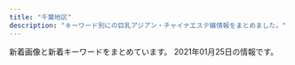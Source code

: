 ```yaml
---
title: "千葉地区"
description: "キーワード別にの巨乳アジアン・チャイナエステ嬢情報をまとめました。"
---
```


新着画像と新着キーワードをまとめています。
2021年01月25日の情報です。

<DmmAffiliateIns />
<KeywordTable
  shops={
    [
    {
        "keywords": {
            "88": 1,
            "D": 3,
            "86": 1,
            "87": 1
        },
        "url": "http://www.mint.esjp.info/",
        "station": "\u7fd2\u5fd7\u91ce\u99c5",
        "name": "\u30df\u30f3\u30c8",
        "img_links": [
            "http://www.mint.esjp.info/images/int2.jpg",
            "http://www.mint.esjp.info/images/interior_t.jpg",
            "http://www.mint.esjp.info/images/mobile.jpg",
            "http://www.mint.esjp.info/files/002.jpg",
            "http://www.mint.esjp.info/files/003-03.jpg",
            "http://www.mint.esjp.info/images/sys1.jpg",
            "http://www.mint.esjp.info/files/001-03.jpg",
            "http://www.mint.esjp.info/files/002-03.jpg",
            "http://www.mint.esjp.info/images/tel.jpg",
            "http://www.mint.esjp.info/images/news.jpg",
            "http://www.mint.esjp.info/files/001-02.jpg",
            "http://www.mint.esjp.info/files/002-02.jpg",
            "http://www.mint.esjp.info/images/staff_t.jpg",
            "http://www.mint.esjp.info/images/head.jpg",
            "http://www.mint.esjp.info/files/003-02.jpg",
            "http://www.mint.esjp.info/files/003.jpg",
            "http://www.mint.esjp.info/images/link_t.jpg",
            "http://www.mint.esjp.info/files/001.jpg"
        ]
    },
    {
        "name": "\u7e01",
        "url": "http://www.e-niko.work/",
        "station": "\u52dd\u7530\u53f0\u99c5\u5357\u53e3",
        "keywords": {},
        "img_links": [
            "http://www.e-niko.work/images/4.jpg",
            "http://www.e-niko.work/img/riri1.jpg",
            "http://www.e-niko.work/images/2.jpg",
            "http://www.e-niko.work/images/int2.png",
            "http://www.e-niko.work/img/yuri1.jpg",
            "http://www.e-niko.work/img/rio1.jpg",
            "http://www.e-niko.work/images/1.jpg",
            "http://www.e-niko.work/images/interior_t.jpg",
            "http://www.e-niko.work/images/ac1.png",
            "http://www.e-niko.work/images/3.jpg",
            "http://www.e-niko.work/img/mika1.jpg",
            "http://www.e-niko.work/images/tel.jpg",
            "http://www.e-niko.work/images/info.jpg",
            "http://www.e-niko.work/images/news.jpg",
            "http://www.e-niko.work/images/line.png",
            "http://www.e-niko.work/images/ta.jpg",
            "http://www.e-niko.work/images/sys1.png",
            "http://www.e-niko.work/images/sys2.png",
            "http://www.e-niko.work/images/mobile.jpg",
            "http://www.e-niko.work/images/head.jpg",
            "http://www.e-niko.work/images/int1.png",
            "http://www.e-niko.work/images/staff_t.jpg"
        ]
    },
    {
        "url": "http://sweety-est.com/",
        "keywords": {
            "D": 6,
            "86": 6
        },
        "name": "\u60a0\u60a0",
        "station": "JR\u5e55\u5f35\u99c5\u5317\u53e3",
        "img_links": [
            "http://sweety-est.com/images/no.png",
            "http://sweety-est.com/images/cg03.jpg",
            "http://sweety-est.com/images/cg05.jpg",
            "http://sweety-est.com/images/nav-005.png",
            "http://sweety-est.com/images/cg01.jpg",
            "http://sweety-est.com/images/cg04.jpg",
            "http://sweety-est.com/images/nav-001.png",
            "http://sweety-est.com/images/top001.png",
            "http://sweety-est.com/images/nav-004.png",
            "http://sweety-est.com/images/cg06.jpg",
            "http://sweety-est.com/images/cg02.jpg",
            "http://sweety-est.com/images/nav-006.png",
            "http://sweety-est.com/images/cg041.jpg",
            "http://sweety-est.com/images/nav-003.png",
            "http://sweety-est.com/images/tel.png",
            "http://sweety-est.com/images/nav-002.png"
        ]
    },
    {
        "keywords": {
            "86": 2,
            "D": 5,
            "87": 3
        },
        "station": "JR\u7a32\u6bdb\u99c5\u6771\u53e3",
        "name": "OGGI \uff5e\u30aa\u30c3\u30b8\uff5e",
        "url": "http://www.oggi.relaxmens.com/",
        "img_links": [
            "http://www.oggi.relaxmens.com/img/tel.png",
            "http://www.oggi.relaxmens.com/files/002.jpg",
            "http://www.oggi.relaxmens.com/files/012.jpg",
            "http://www.oggi.relaxmens.com/img/nav-003.png",
            "http://www.oggi.relaxmens.com/img/nav-002.png",
            "http://www.oggi.relaxmens.com/img/nav-001.png",
            "http://www.oggi.relaxmens.com/img/stt.jpg",
            "http://www.oggi.relaxmens.com/files/008.jpg",
            "http://www.oggi.relaxmens.com/img/nav-006.png",
            "http://www.oggi.relaxmens.com/files/005.jpg",
            "http://www.oggi.relaxmens.com/files/001.jpg",
            "http://www.oggi.relaxmens.com/img/nav-005.png",
            "http://www.oggi.relaxmens.com/img/stb.jpg",
            "http://www.oggi.relaxmens.com/img/top01.png",
            "http://www.oggi.relaxmens.com/img/nav-004.png"
        ]
    },
    {
        "url": "http://aimise.com/",
        "station": "\u9ad8\u6839\u6728\u6238\u99c5\u5357\u53e3",
        "name": "\u91d1\u73b2\u74cf-\u30ad\u30f3\u30ec\u30fc\u30ed\u30fc-",
        "img_links": [
            "http://aimise.com/xj/004.jpg",
            "http://aimise.com/images/iyasi2.jpg",
            "http://aimise.com/images/an1.jpg",
            "http://aimise.com/xj/hf/1.jpg",
            "http://aimise.com/images/iyasi8.jpg",
            "http://aimise.com/images/an5.jpg",
            "http://aimise.com/xj/001.jpg",
            "http://aimise.com/images/iyasi5.jpg",
            "http://aimise.com/images/an3.jpg",
            "http://aimise.com/xj/006.jpg",
            "http://aimise.com/images/an2.jpg",
            "http://aimise.com/images/iyasi3.jpg",
            "http://aimise.com/images/240425-1210261S50276.png",
            "http://aimise.com/images/an4.jpg",
            "http://aimise.com/xj/03.jpg",
            "http://aimise.com/xj/hf/3.jpg",
            "http://aimise.com/xj/002.jpg",
            "http://aimise.com/xj/005.jpg",
            "http://aimise.com/xj/01.jpg",
            "http://aimise.com/images/an6.jpg",
            "http://aimise.com/images/iyasi7.jpg",
            "http://aimise.com/images/iyasi6.jpg",
            "http://aimise.com/xj/hf/4.jpg",
            "http://aimise.com/xj/003.jpg",
            "http://aimise.com/xj/02.jpg",
            "http://aimise.com/images/iyasi4.jpg",
            "http://aimise.com/xj/hf/2.jpg"
        ],
        "keywords": {}
    },
    {
        "station": "JR\u5343\u8449\u99c5\u5317\u53e3",
        "name": "Lover\uff5e\u30e9\u30f4\u30a1\u30fc\uff5e",
        "url": "http://www.lover-esthe.xyz/",
        "img_links": [
            "http://www.lover-esthe.xyz/files/033-02.jpg",
            "http://www.lover-esthe.xyz/files/029-02.jpg",
            "http://www.lover-esthe.xyz/files/019.jpg",
            "http://www.lover-esthe.xyz/files/023.jpg",
            "http://www.lover-esthe.xyz/files/017-02.jpg",
            "http://www.lover-esthe.xyz/files/022.jpg",
            "http://www.lover-esthe.xyz/files/032-02.jpg",
            "http://www.lover-esthe.xyz/files/031-02.jpg",
            "http://www.lover-esthe.xyz/files/024.jpg",
            "http://www.lover-esthe.xyz/files/020-02.jpg",
            "http://www.lover-esthe.xyz/files/019-02.jpg",
            "http://www.lover-esthe.xyz/images/news.jpg",
            "http://www.lover-esthe.xyz/files/030-02.jpg",
            "http://www.lover-esthe.xyz/files/017.jpg",
            "http://www.lover-esthe.xyz/files/028-02.jpg",
            "http://www.lover-esthe.xyz/files/018-02.jpg",
            "http://www.lover-esthe.xyz/files/022-02.jpg",
            "http://www.lover-esthe.xyz/images/staff_s.png",
            "http://www.lover-esthe.xyz/files/029.jpg",
            "http://www.lover-esthe.xyz/files/014.jpg",
            "http://www.lover-esthe.xyz/files/021.jpg",
            "http://www.lover-esthe.xyz/files/024-02.jpg",
            "http://www.lover-esthe.xyz/files/026.jpg",
            "http://www.lover-esthe.xyz/files/012.jpg",
            "http://www.lover-esthe.xyz/files/015-02.jpg",
            "http://www.lover-esthe.xyz/files/025-02.jpg",
            "http://www.lover-esthe.xyz/files/012-02.jpg",
            "http://www.lover-esthe.xyz/files/030.jpg",
            "http://www.lover-esthe.xyz/files/032.jpg",
            "http://www.lover-esthe.xyz/files/033.jpg",
            "http://www.lover-esthe.xyz/files/027.jpg",
            "http://www.lover-esthe.xyz/files/027-02.jpg",
            "http://www.lover-esthe.xyz/files/026-02.jpg",
            "http://www.lover-esthe.xyz/files/025.jpg",
            "http://www.lover-esthe.xyz/files/018.jpg",
            "http://www.lover-esthe.xyz/files/028.jpg",
            "http://www.lover-esthe.xyz/files/031.jpg",
            "http://www.lover-esthe.xyz/files/015.jpg",
            "http://www.lover-esthe.xyz/images/top.png",
            "http://www.lover-esthe.xyz/files/016.jpg",
            "http://www.lover-esthe.xyz/files/014-02.jpg",
            "http://www.lover-esthe.xyz/files/023-02.jpg",
            "http://www.lover-esthe.xyz/files/016-02.jpg",
            "http://www.lover-esthe.xyz/images/link_s.png",
            "http://www.lover-esthe.xyz/files/021-02.jpg",
            "http://www.lover-esthe.xyz/files/020.jpg"
        ],
        "keywords": {
            "83": 4,
            "D": 32,
            "87": 18,
            "C": 8,
            "84": 2,
            "88": 2,
            "E": 2,
            "86": 16
        }
    },
    {
        "url": "http://www.t-bell.work/",
        "station": "\u4eac\u6210\u7dda\u5343\u8449\u4e2d\u592e\u99c5\u6771\u53e3",
        "name": "\u685c\u6843",
        "img_links": [
            "http://www.t-bell.work/images/2.jpg",
            "http://www.t-bell.work/img/riri2.jpg",
            "http://www.t-bell.work/img/riri1.jpg",
            "http://www.t-bell.work/img/megumi1.jpg",
            "http://www.t-bell.work/img/kumi1.jpg",
            "http://www.t-bell.work/images/sys1.png",
            "http://www.t-bell.work/images/4.jpg",
            "http://www.t-bell.work/images/9.jpg",
            "http://www.t-bell.work/img/mayu2.jpg",
            "http://www.t-bell.work/img/momo1.jpg",
            "http://www.t-bell.work/images/news.jpg",
            "http://www.t-bell.work/images/si.png",
            "http://www.t-bell.work/images/1.jpg",
            "http://www.t-bell.work/images/5.jpg",
            "http://www.t-bell.work/img/ayumi2.jpg",
            "http://www.t-bell.work/images/3.jpg",
            "http://www.t-bell.work/img/ayumi1.jpg",
            "http://www.t-bell.work/images/8.jpg",
            "http://www.t-bell.work/img/yuki1.jpg",
            "http://www.t-bell.work/images/line.png",
            "http://www.t-bell.work/images/staff_t.jpg",
            "http://www.t-bell.work/images/12.jpg",
            "http://www.t-bell.work/images/head.jpg",
            "http://www.t-bell.work/img/mayu1.jpg",
            "http://www.t-bell.work/images/7.jpg",
            "http://www.t-bell.work/images/interior_t.jpg",
            "http://www.t-bell.work/img/sakura1.jpg",
            "http://www.t-bell.work/img/kumi2.jpg",
            "http://www.t-bell.work/images/interior.png",
            "http://www.t-bell.work/images/info.jpg",
            "http://www.t-bell.work/images/interior1.png",
            "http://www.t-bell.work/images/6.jpg",
            "http://www.t-bell.work/img/miho1.jpg",
            "http://www.t-bell.work/img/kumi3.jpg",
            "http://www.t-bell.work/images/10.jpg",
            "http://www.t-bell.work/images/sys2.png",
            "http://www.t-bell.work/images/11.jpg"
        ],
        "keywords": {}
    },
    {
        "station": "\u5343\u8449\u4e2d\u592e\u99c5\u6771\u53e3",
        "name": "\u3084\u3059\u3089\u304e",
        "url": "http://yasuragi.jps.cm/",
        "keywords": {
            "D": 2,
            "87": 1,
            "E": 1,
            "86": 2,
            "C": 14
        },
        "img_links": [
            "http://yasuragi.jps.cm/images/top2.jpg",
            "http://yasuragi.jps.cm/photos/sites/52/2019/07/2019071306250533.jpg",
            "http://yasuragi.jps.cm/photos/sites/52/2017/01/staff3.jpg",
            "http://yasuragi.jps.cm/images/staff1.jpg",
            "http://yasuragi.jps.cm/images/room4.jpg",
            "http://yasuragi.jps.cm/photos/sites/52/2020/12/2020121904260837.jpg",
            "http://yasuragi.jps.cm/images/news_dz.jpg",
            "http://yasuragi.jps.cm/images/news2.jpg",
            "http://yasuragi.jps.cm/images/news.jpg",
            "http://yasuragi.jps.cm/images/room1.jpg",
            "http://yasuragi.jps.cm/images/top1.jpg",
            "http://yasuragi.jps.cm/images/mobile.jpg",
            "http://yasuragi.jps.cm/images/room2.jpg",
            "http://yasuragi.jps.cm/images/top.jpg",
            "http://yasuragi.jps.cm/photos/sites/52/2019/07/2019071306262265.jpg",
            "http://yasuragi.jps.cm/images/room3.jpg",
            "http://yasuragi.jps.cm/images/r1.jpg",
            "http://yasuragi.jps.cm/photos/sites/52/2020/12/2020120108410335.jpg"
        ]
    },
    {
        "img_links": [
            "http://es-littlefairy.xyz/_src/31704998/staff8.png",
            "http://es-littlefairy.xyz/_src/36400657/staff8.jpg",
            "http://es-littlefairy.xyz/_src/31704914/sign.png",
            "http://es-littlefairy.xyz/_src/36400658/nophoto.jpg",
            "http://es-littlefairy.xyz/_src/36400656/staff8.jpg",
            "http://es-littlefairy.xyz/_src/31705039/staff2.jpg",
            "http://es-littlefairy.xyz/_src/31705045/nophoto.jpg",
            "http://es-littlefairy.xyz/_src/31705102/sign.png",
            "http://es-littlefairy.xyz/_src/31705043/staff2.jpg",
            "http://es-littlefairy.xyz/_src/31705033/staff6.jpg",
            "http://es-littlefairy.xyz/_src/31705054/staff3.jpg",
            "http://es-littlefairy.xyz/_src/31705085/sign.png",
            "http://es-littlefairy.xyz/_src/31704981/sign.png",
            "http://es-littlefairy.xyz/_src/31705011/staff8.png",
            "http://es-littlefairy.xyz/_src/31704960/end1.png",
            "http://es-littlefairy.xyz/_src/36400663/staff_line.png",
            "http://es-littlefairy.xyz/_src/31704941/staff3.jpg",
            "http://es-littlefairy.xyz/_src/31705002/sign.png",
            "http://es-littlefairy.xyz/_src/31705022/staff7.jpg",
            "http://es-littlefairy.xyz/_src/31705015/staff_line.png",
            "http://es-littlefairy.xyz/_src/31705037/staff_line.png",
            "http://es-littlefairy.xyz/_src/31705008/sign.png",
            "http://es-littlefairy.xyz/_src/31704942/staff8.jpg",
            "http://es-littlefairy.xyz/_src/31705034/nophoto.jpg",
            "http://es-littlefairy.xyz/_src/36400597/staff8.png",
            "http://es-littlefairy.xyz/_src/31705048/staff_line.png",
            "http://es-littlefairy.xyz/_src/31705050/staff3.jpg",
            "http://es-littlefairy.xyz/_src/31704943/s1.png",
            "http://es-littlefairy.xyz/_src/36400652/staff8.jpg",
            "http://es-littlefairy.xyz/_src/31704980/sign.png",
            "http://es-littlefairy.xyz/_src/31705106/sign.png",
            "http://es-littlefairy.xyz/_src/31705044/staff2.jpg",
            "http://es-littlefairy.xyz/_src/31705017/staff7.jpg",
            "http://es-littlefairy.xyz/_src/31705081/sign.png",
            "http://es-littlefairy.xyz/_src/31704946/3.png",
            "http://es-littlefairy.xyz/_src/31704938/s2.png",
            "http://es-littlefairy.xyz/_src/31705063/sign.png",
            "http://es-littlefairy.xyz/_src/31704996/staff_line.png",
            "http://es-littlefairy.xyz/_src/31704952/s3.png",
            "http://es-littlefairy.xyz/_src/31705021/staff7.jpg",
            "http://es-littlefairy.xyz/_src/31705098/denpu.jpg",
            "http://es-littlefairy.xyz/_src/31705028/staff6.jpg",
            "http://es-littlefairy.xyz/_src/31705032/staff6.jpg",
            "http://es-littlefairy.xyz/_src/31704948/1.png",
            "http://es-littlefairy.xyz/_src/31705023/nophoto.jpg",
            "http://es-littlefairy.xyz/_src/31705055/staff3.jpg",
            "http://es-littlefairy.xyz/_src/31705004/s_staff.png",
            "http://es-littlefairy.xyz/_src/36400671/1.png",
            "http://es-littlefairy.xyz/_src/31705012/staff8.png",
            "http://es-littlefairy.xyz/_src/31705013/nophoto.jpg",
            "http://es-littlefairy.xyz/_src/31705026/staff_line.png",
            "http://es-littlefairy.xyz/_src/31704940/staff2.jpg",
            "http://es-littlefairy.xyz/_src/31705070/sign.png",
            "http://es-littlefairy.xyz/_src/31705056/nophoto.jpg"
        ],
        "name": "\u512a\u30fb\u3086\u3046",
        "url": "http://es-littlefairy.xyz/",
        "station": "\u4eac\u6210\u5927\u4e45\u4fdd\u99c5",
        "keywords": {}
    },
    {
        "keywords": {
            "E": 2,
            "86": 4,
            "84": 2,
            "C": 19,
            "D": 16,
            "87": 12,
            "88": 2
        },
        "name": "\u30e9\u30d6\u30b2\u30fc\u30e0",
        "url": "http://www.lovegame.iesjp.com/",
        "img_links": [
            "http://www.lovegame.iesjp.com/files/029-02.jpg",
            "http://www.lovegame.iesjp.com/files/010.jpg",
            "http://www.lovegame.iesjp.com/files/008.jpg",
            "http://www.lovegame.iesjp.com/img/btn_blog.png",
            "http://www.lovegame.iesjp.com/files/043-02.jpg",
            "http://www.lovegame.iesjp.com/files/008-02.jpg",
            "http://www.lovegame.iesjp.com/img/tel.png",
            "http://www.lovegame.iesjp.com/files/029.jpg",
            "http://www.lovegame.iesjp.com/img/pickup.jpg",
            "http://www.lovegame.iesjp.com/files/002-02.jpg",
            "http://www.lovegame.iesjp.com/files/043.jpg",
            "http://www.lovegame.iesjp.com/files/040.jpg",
            "http://www.lovegame.iesjp.com/files/042.jpg",
            "http://www.lovegame.iesjp.com/files/040-02.jpg",
            "http://www.lovegame.iesjp.com/images/slider/2.jpg",
            "http://www.lovegame.iesjp.com/files/026-02.jpg",
            "http://www.lovegame.iesjp.com/img/ttl_info.png",
            "http://www.lovegame.iesjp.com/images/slider/1.jpg",
            "http://www.lovegame.iesjp.com/files/002.jpg",
            "http://www.lovegame.iesjp.com/img/btn_side_mobile.jpg",
            "http://www.lovegame.iesjp.com/files/026.jpg",
            "http://www.lovegame.iesjp.com/files/042-02.jpg",
            "http://www.lovegame.iesjp.com/files/010-02.jpg",
            "http://www.lovegame.iesjp.com/img/ttl_news.png",
            "http://www.lovegame.iesjp.com/files/036.jpg",
            "http://www.lovegame.iesjp.com/files/041.jpg",
            "http://www.lovegame.iesjp.com/img/goback.jpg",
            "http://www.lovegame.iesjp.com/images/slider/3.jpg",
            "http://www.lovegame.iesjp.com/files/036-02.jpg",
            "http://www.lovegame.iesjp.com/files/041-02.jpg"
        ],
        "station": "JR\u7a32\u6bdb\u99c5\u6771\u53e3"
    },
    {
        "station": "JR\u7a32\u6bdb\u99c5\u6771\u53e3",
        "img_links": [
            "http://peach-est.com/staff/yuna.jpg",
            "http://peach-est.com/staff/erika.jpg",
            "http://peach-est.com/img/index_09.jpg",
            "http://peach-est.com/staff/s05.jpg",
            "http://peach-est.com/img/index_06.jpg",
            "http://peach-est.com/img/index_03.jpg",
            "http://peach-est.com/staff/emi.jpg",
            "http://peach-est.com/img/index22.jpg",
            "http://peach-est.com/staff/ayumi.jpg",
            "http://peach-est.com/staff/pic04.jpg",
            "http://peach-est.com/staff/momo.jpg",
            "http://peach-est.com/room/r-5.jpg",
            "http://peach-est.com/room/r-3.jpg",
            "http://peach-est.com/room/r-6.jpg",
            "http://peach-est.com/staff/hitomi.jpg",
            "http://peach-est.com/staff/moe.jpg",
            "http://peach-est.com/staff/mirai.jpg",
            "http://peach-est.com/staff/mina.jpg",
            "http://peach-est.com/staff/mika1.jpg",
            "http://peach-est.com/staff/yuyu.jpg",
            "http://peach-est.com/img/st1-1.jpg",
            "http://peach-est.com/staff/aki.jpg",
            "http://peach-est.com/room/r-1.jpg",
            "http://peach-est.com/images/staff/staff-1-3.jpg",
            "http://peach-est.com/staff/mimi.jpg"
        ],
        "keywords": {
            "85": 7,
            "C": 17,
            "87": 1,
            "89": 1
        },
        "url": "http://peach-est.com/",
        "name": "\u30d4\u30fc\u30c1"
    },
    {
        "keywords": {},
        "name": "\u3055\u304f\u3089",
        "img_links": [
            "http://sakura-es.biz/images/s08.jpg",
            "http://sakura-es.biz/images/s02.jpg",
            "http://sakura-es.biz/images/staffr.jpg",
            "http://sakura-es.biz/images/r1.jpg",
            "http://sakura-es.biz/images/r3.jpg",
            "http://sakura-es.biz/images/bottom.jpg",
            "http://sakura-es.biz/images/mobile.jpg",
            "http://sakura-es.biz/images/top.png",
            "http://sakura-es.biz/images/s03.jpg"
        ],
        "station": "JR\u6210\u7530\u99c5\u6771\u53e3",
        "url": "http://sakura-es.biz"
    },
    {
        "img_links": [
            "http://www.relax-leo.com/img/material/p7_ct1.png",
            "http://www.relax-leo.com/img/material/p5_ct1.png",
            "http://www.relax-leo.com/img/material/top_pickback.png",
            "http://www.relax-leo.com/files/009.jpg",
            "http://www.relax-leo.com/files/018.jpg",
            "http://www.relax-leo.com/img/material/gm6_rollout.png",
            "http://www.relax-leo.com/files/008-03.jpg",
            "http://www.relax-leo.com/files/011-02.jpg",
            "http://www.relax-leo.com/files/018-03.jpg",
            "http://www.relax-leo.com/files/019-02.jpg",
            "http://www.relax-leo.com/img/material/gm5_rollout.png",
            "http://www.relax-leo.com/files/010-03.jpg",
            "http://www.relax-leo.com/files/023.jpg",
            "http://www.relax-leo.com/files/009-02.jpg",
            "http://www.relax-leo.com/files/015.jpg",
            "http://www.relax-leo.com/thumbnails/021.jpg",
            "http://www.relax-leo.com/files/023-02.jpg",
            "http://www.relax-leo.com/files/011-03.jpg",
            "http://www.relax-leo.com/thumbnails/019.jpg",
            "http://www.relax-leo.com/files/015-02.jpg",
            "http://www.relax-leo.com/img/material/p4_ct1.png",
            "http://www.relax-leo.com/files/022-03.jpg",
            "http://www.relax-leo.com/thumbnails/010.jpg",
            "http://www.relax-leo.com/img/material/att.png",
            "http://www.relax-leo.com/img/material/gm1_rollout.png",
            "http://www.relax-leo.com/img/material/camp20201027.jpg",
            "http://www.relax-leo.com/files/008.jpg",
            "http://www.relax-leo.com/files/010-02.jpg",
            "http://www.relax-leo.com/files/023-03.jpg",
            "http://www.relax-leo.com/thumbnails/008.jpg",
            "http://www.relax-leo.com/img/material/top_t2.png",
            "http://www.relax-leo.com/files/022.jpg",
            "http://www.relax-leo.com/img/material/top_t1.png",
            "http://www.relax-leo.com/img/material/p2_ct1.png",
            "http://www.relax-leo.com/img/material/frames.png",
            "http://www.relax-leo.com/files/022-02.jpg",
            "http://www.relax-leo.com/img/material/top_t3.png",
            "http://www.relax-leo.com/files/021-02.jpg",
            "http://www.relax-leo.com/img/material/top_t4.png",
            "http://www.relax-leo.com/img/top/img_service_04.png",
            "http://www.relax-leo.com/thumbnails/015.jpg",
            "http://www.relax-leo.com/img/material/gm3_rollout.png",
            "http://www.relax-leo.com/img/material/top_t5.png",
            "http://www.relax-leo.com/img/material/p3_ct2.png",
            "http://www.relax-leo.com/files/021-03.jpg",
            "http://www.relax-leo.com/img/top/img_service_01.png",
            "http://www.relax-leo.com/thumbnails/009.jpg",
            "http://www.relax-leo.com/files/019.jpg",
            "http://www.relax-leo.com/img/material/p3_ct1.png",
            "http://www.relax-leo.com/thumbnails/018.jpg",
            "http://www.relax-leo.com/thumbnails/022.jpg",
            "http://www.relax-leo.com/files/021.jpg",
            "http://www.relax-leo.com/files/019-03.jpg",
            "http://www.relax-leo.com/img/material/frameback.png",
            "http://www.relax-leo.com/i/img/operation/img_service_01.png",
            "http://www.relax-leo.com/img/material/backlistbtn.png",
            "http://www.relax-leo.com/index4.jpg",
            "http://www.relax-leo.com/files/015-03.jpg",
            "http://www.relax-leo.com/img/material/age.png",
            "http://www.relax-leo.com/img/top/img_service_03.png",
            "http://www.relax-leo.com/img/material/gm2_rollout.png",
            "http://www.relax-leo.com/files/011.jpg",
            "http://www.relax-leo.com/files/010.jpg",
            "http://www.relax-leo.com/img/material/gm4_rollout.png",
            "http://www.relax-leo.com/files/009-03.jpg",
            "http://www.relax-leo.com/files/018-02.jpg",
            "http://www.relax-leo.com/i/img/operation/img_service_03.png",
            "http://www.relax-leo.com/i/img/operation/img_service_02.png",
            "http://www.relax-leo.com/i/img/operation/img_service_04.png",
            "http://www.relax-leo.com/thumbnails/011.jpg",
            "http://www.relax-leo.com/thumbnails/023.jpg",
            "http://www.relax-leo.com/files/008-02.jpg",
            "http://www.relax-leo.com/img/top/img_service_02.png"
        ],
        "station": "\u52dd\u7530\u53f0\u99c5\u5357\u53e3",
        "keywords": {
            "85": 24,
            "86": 12,
            "C": 13
        },
        "name": "Leo",
        "url": "http://www.relax-leo.com/"
    },
    {
        "keywords": {
            "86": 4,
            "E": 2,
            "D": 2
        },
        "url": "http://forever-est.com/",
        "station": "JR\u5e55\u5f35\u99c5\u5357\u53e3",
        "img_links": [
            "http://forever-est.com/img/lb2.jpg",
            "http://forever-est.com/img/no.png",
            "http://forever-est.com/img/cg05.jpg",
            "http://forever-est.com/img/cg011.jpg",
            "http://forever-est.com/img/cg051.jpg",
            "http://forever-est.com/img/fbb.jpg",
            "http://forever-est.com/img/top.jpg",
            "http://forever-est.com/img/stal.jpg",
            "http://forever-est.com/img/acct.jpg",
            "http://forever-est.com/img/fla4.jpg",
            "http://forever-est.com/img/fla3.jpg",
            "http://forever-est.com/img/fla1.jpg",
            "http://forever-est.com/img/cg01.jpg",
            "http://forever-est.com/img/lint.jpg",
            "http://forever-est.com/img/stat.jpg",
            "http://forever-est.com/img/fla2.jpg",
            "http://forever-est.com/img/cg081.jpg",
            "http://forever-est.com/img/footer.jpg",
            "http://forever-est.com/img/flb1.jpg",
            "http://forever-est.com/img/rect.jpg",
            "http://forever-est.com/img/cg10.jpg",
            "http://forever-est.com/img/cg08.jpg",
            "http://forever-est.com/img/cg06.jpg",
            "http://forever-est.com/img/flb2.jpg",
            "http://forever-est.com/link/menlog.jpg",
            "http://forever-est.com/img/eve.jpg",
            "http://forever-est.com/img/lb1.jpg"
        ],
        "name": "\u96a0\u308c\u5bb6"
    },
    {
        "keywords": {
            "84": 3,
            "83": 9,
            "82": 6,
            "D": 12,
            "C": 3,
            "\u80f8": 2,
            "E": 3
        },
        "name": "HARU",
        "url": "https://www.harurelaxation.com/",
        "station": "JR\u8302\u539f\u99c5",
        "img_links": [
            "https://www.harurelaxation.com/prof/8/02.jpg",
            "https://www.harurelaxation.com/prof/6/top.jpg",
            "https://www.harurelaxation.com/prof/5/top.jpg",
            "https://www.harurelaxation.com/prof/7/top.jpg",
            "https://www.harurelaxation.com/img/all/loader.png",
            "https://www.harurelaxation.com/prof/5/01.jpg",
            "https://www.harurelaxation.com/prof/3/01.jpg",
            "https://www.harurelaxation.com/img/tmp/sns_bt1.png",
            "https://www.harurelaxation.com/prof/8/top.jpg",
            "https://www.harurelaxation.com/prof/3/top.jpg",
            "https://www.harurelaxation.com/prof/7/02.jpg",
            "https://www.harurelaxation.com/prof/6/02.jpg",
            "https://www.harurelaxation.com/prof/7/01.jpg",
            "https://www.harurelaxation.com/prof/1/02.jpg",
            "https://www.harurelaxation.com/prof/5/02.jpg",
            "https://www.harurelaxation.com/prof/3/02.jpg",
            "https://www.harurelaxation.com/img/tmp/sns_bt2.png",
            "https://www.harurelaxation.com/prof/6/01.jpg",
            "https://www.harurelaxation.com/prof/1/01.jpg",
            "https://www.harurelaxation.com/prof/8/01.jpg",
            "https://www.harurelaxation.com/prof/1/top.jpg"
        ]
    },
    {
        "url": "https://yumesato.relaxjp.com/",
        "station": "JR\u56db\u8857\u9053\u99c5\u5317\u53e3",
        "name": "\u5922\u91cc \uff5e\u3086\u3081\u3055\u3068\uff5e",
        "keywords": {
            "86": 6,
            "89": 1,
            "E": 4,
            "G": 1,
            "D": 2,
            "93": 1,
            "C": 1
        },
        "img_links": [
            "https://yumesato.relaxjp.com/css/staff/staff07-a.png",
            "https://yumesato.relaxjp.com/css/top01.png",
            "https://yumesato.relaxjp.com/css/staff/staff06-a.png",
            "https://yumesato.relaxjp.com/css/nav/nav-005.png",
            "https://yumesato.relaxjp.com/css/nav/nav-004.png",
            "https://yumesato.relaxjp.com/css/staff/staff02-a.png",
            "https://yumesato.relaxjp.com/css/staff/staff01.png",
            "https://yumesato.relaxjp.com/css/staff/staff03-a.png",
            "https://yumesato.relaxjp.com/css/staff/staff03.png",
            "https://yumesato.relaxjp.com/css/staff/staff07.png",
            "https://yumesato.relaxjp.com/css/staff/staff01-a.png",
            "https://yumesato.relaxjp.com/css/top02.png",
            "https://yumesato.relaxjp.com/css/staff/staff06.png",
            "https://yumesato.relaxjp.com/css/staff/staff004-a.png",
            "https://yumesato.relaxjp.com/css/staff/staff08.png",
            "https://yumesato.relaxjp.com/css/staff/staff004.png",
            "https://yumesato.relaxjp.com/css/nav/nav-003.png",
            "https://yumesato.relaxjp.com/css/nav/nav-002.png",
            "https://yumesato.relaxjp.com/css/staff/staff05.png",
            "https://yumesato.relaxjp.com/css/staff/staff08-a.png",
            "https://yumesato.relaxjp.com/css/nav/nav-001.png",
            "https://yumesato.relaxjp.com/css/staff/staff05-a.png",
            "https://yumesato.relaxjp.com/css/nav/nav-006.png",
            "https://yumesato.relaxjp.com/css/staff/staff02.png",
            "https://yumesato.relaxjp.com/css/tel.png"
        ]
    },
    {
        "station": "JR\u6d25\u7530\u6cbc\u99c5\u5317\u53e3",
        "name": "\u5929\u4f7f\u306e\u68ee",
        "url": "https://tenshinomori.xyz.mn/",
        "img_links": [
            "https://tenshinomori.xyz.mn/images/info.jpg",
            "https://tenshinomori.xyz.mn/images/room3.jpg",
            "https://tenshinomori.xyz.mn/photos/sites/11/2020/08/2020082814393594.jpg",
            "https://tenshinomori.xyz.mn/photos/sites/11/2020/09/2020091810504376.jpg",
            "https://tenshinomori.xyz.mn/images/s3.png",
            "https://tenshinomori.xyz.mn/photos/sites/11/2020/10/2020101312202426.jpg",
            "https://tenshinomori.xyz.mn/photos/sites/11/2020/08/2020082801351653.jpg",
            "https://tenshinomori.xyz.mn/images/room2.jpg",
            "https://tenshinomori.xyz.mn/images/m11.jpg",
            "https://tenshinomori.xyz.mn/photos/sites/11/2020/12/2020121613443586.jpg",
            "https://tenshinomori.xyz.mn/images/s_pick.png",
            "https://tenshinomori.xyz.mn/images/room1.jpg",
            "https://tenshinomori.xyz.mn/images/s_staff.png",
            "https://tenshinomori.xyz.mn/photos/sites/11/2020/09/2020092918150341.jpg",
            "https://tenshinomori.xyz.mn/images/m7.jpg",
            "https://tenshinomori.xyz.mn/photos/sites/11/2020/12/2020121016271562.jpg",
            "https://tenshinomori.xyz.mn/images/s1.png",
            "https://tenshinomori.xyz.mn/images/top.png",
            "https://tenshinomori.xyz.mn/photos/sites/11/2020/10/2020101312202426-e1602952829846.jpg",
            "https://tenshinomori.xyz.mn/photos/sites/11/2020/09/2020091810504376-e1600835665263.jpg",
            "https://tenshinomori.xyz.mn/images/m8.jpg",
            "https://tenshinomori.xyz.mn/photos/sites/11/2021/01/2021010815482045.jpg",
            "https://tenshinomori.xyz.mn/images/m15.jpg",
            "https://tenshinomori.xyz.mn/images/m10.jpg",
            "https://tenshinomori.xyz.mn/images/m14.jpg",
            "https://tenshinomori.xyz.mn/images/s_massage.png",
            "https://tenshinomori.xyz.mn/images/room4.jpg",
            "https://tenshinomori.xyz.mn/images/s_link.png",
            "https://tenshinomori.xyz.mn/photos/sites/11/2020/08/2020082801351383.jpg",
            "https://tenshinomori.xyz.mn/images/m12.jpg",
            "https://tenshinomori.xyz.mn/images/s_news.png",
            "https://tenshinomori.xyz.mn/photos/sites/11/2020/11/2020110419181861-e1604485104936.jpeg",
            "https://tenshinomori.xyz.mn/images/m9.jpg",
            "https://tenshinomori.xyz.mn/images/mobile.jpg",
            "https://tenshinomori.xyz.mn/photos/sites/11/2020/09/2020091111050813.jpg",
            "https://tenshinomori.xyz.mn/photos/sites/11/2020/11/2020110419415087.jpg",
            "https://tenshinomori.xyz.mn/images/m13.jpg"
        ],
        "keywords": {
            "86": 12,
            "83": 12,
            "84": 24,
            "F": 30,
            "C": 32,
            "D": 50,
            "87": 36,
            "88": 36,
            "85": 12,
            "E": 48
        }
    },
    {
        "keywords": {
            "88": 4,
            "85": 4,
            "86": 4,
            "87": 8,
            "D": 16,
            "82": 4,
            "C": 8
        },
        "img_links": [
            "http://www.rakuraku-inage.info/files/061-02.jpg",
            "http://www.rakuraku-inage.info/images/icon_tel.png",
            "http://www.rakuraku-inage.info/files/017-02.jpg",
            "http://www.rakuraku-inage.info/common/images/photo01.jpg",
            "http://www.rakuraku-inage.info/images/icon_staff.png",
            "http://www.rakuraku-inage.info/files/060.jpg",
            "http://www.rakuraku-inage.info/common/images/photo03.jpg",
            "http://www.rakuraku-inage.info/images/icon_top.png",
            "http://www.rakuraku-inage.info/files/049.jpg",
            "http://www.rakuraku-inage.info/files/049-02.jpg",
            "http://www.rakuraku-inage.info/files/017-03.jpg",
            "http://www.rakuraku-inage.info/files/021-03.jpg",
            "http://www.rakuraku-inage.info/files/058-02.jpg",
            "http://www.rakuraku-inage.info/files/061.jpg",
            "http://www.rakuraku-inage.info/files/061-03.jpg",
            "http://www.rakuraku-inage.info/files/021.jpg",
            "http://www.rakuraku-inage.info/files/049-03.jpg",
            "http://www.rakuraku-inage.info/images/btn2.png",
            "http://www.rakuraku-inage.info/files/058.jpg",
            "http://www.rakuraku-inage.info/files/058-03.jpg",
            "http://www.rakuraku-inage.info/files/021-02.jpg",
            "http://www.rakuraku-inage.info/files/060-03.jpg",
            "http://www.rakuraku-inage.info/common/images/photo02.jpg",
            "http://www.rakuraku-inage.info/files/017.jpg",
            "http://www.rakuraku-inage.info/images/icon_info.png",
            "http://www.rakuraku-inage.info/files/060-02.jpg",
            "http://www.rakuraku-inage.info/images/mainImg_sub.jpg"
        ],
        "name": "\u3089\u304f\u3089\u304f",
        "station": "JR\u7a32\u6bdb\u99c5\u6771\u53e3",
        "url": "http://www.rakuraku-inage.info/"
    },
    {
        "keywords": {},
        "url": "https://beautytime.space/",
        "img_links": [
            "https://beautytime.space/wp-content/uploads/2020/10/DSC08765-scaled.jpg",
            "https://beautytime.space/wp-content/uploads/2020/10/mmexport1604140517606.jpg",
            "https://beautytime.space/wp-content/uploads/2021/01/\u30ad\u30e3\u30f3\u30da\u30fc\u30f33-768x543.png",
            "https://beautytime.space/wp-content/uploads/2020/10/\u30a2\u30af\u30bb\u30b9\u30eb\u30fc\u30c82-1024x485.png",
            "https://beautytime.space/wp-content/uploads/2020/10/\u4fa1\u683c\u8868.png",
            "https://beautytime.space/wp-content/uploads/2020/10/\u30a2\u30af\u30bb\u30b9\u30eb\u30fc\u30c83-1024x483.png",
            "https://beautytime.space/wp-content/uploads/elementor/thumbs/momoka-ozibqvxhb6q62e0utffw4ofho13hl6viro9xk73h1c.jpg",
            "https://beautytime.space/wp-content/uploads/elementor/thumbs/yuka-ozcekkmigd63r1e5f5x5o9jh9qtasedpnch7x9vmdc.jpg",
            "https://yoga.oceanwp.org/wp-content/uploads/2016/09/avatar.jpg",
            "https://beautytime.space/wp-content/uploads/2020/10/\u30a2\u30af\u30bb\u30b9\u30eb\u30fc\u30c81-1024x489.png",
            "https://beautytime.space/wp-content/uploads/2020/11/\u30ed\u30d3\u30fc20201113.jpg",
            "https://beautytime.space/wp-content/uploads/elementor/thumbs/staff4-1-owelqgr00ctf493ev3w1zjia2cihf8zxnq49xc9hc0.png",
            "https://beautytime.space/wp-content/uploads/elementor/thumbs/rina3-ozcekvwkqdljmcxrlasoi6p0ed9pcrmhowb1olewao.jpg",
            "https://beautytime.space/wp-content/uploads/elementor/thumbs/staff1-owelm8h5970yvf8lka2hrlxltxd0sa7f2sfm6ij9c0.jpg",
            "https://beautytime.space/wp-content/uploads/elementor/thumbs/ayumi-p1e4ai767xx5vz0xcqd8l3yfna7x76gyoesoburif4.jpg"
        ],
        "name": "\u30d3\u30e5\u30fc\u30c6\u30a3\u30fc\u30bf\u30a4\u30e0",
        "station": "\u5317\u7fd2\u5fd7\u91ce\u99c5"
    },
    {
        "keywords": {
            "E": 8,
            "D": 7
        },
        "url": "https://y-bijin.aoaoeo.com/",
        "img_links": [
            "https://y-bijin.aoaoeo.com/wp-content/themes/este/img/top-img02a.png",
            "https://y-bijin.aoaoeo.com/wp-content/themes/este/img/1.jpg",
            "https://y-bijin.aoaoeo.com/wp-content/themes/este/img/4.jpg",
            "https://y-bijin.aoaoeo.com/wp-content/uploads/2018/12/7865sa.jpg",
            "https://y-bijin.aoaoeo.com/wp-content/themes/este/img/top-img01.png",
            "https://y-bijin.aoaoeo.com/wp-content/themes/este/img/top-img01c.png",
            "https://y-bijin.aoaoeo.com/wp-content/uploads/2018/12/89765sa.jpg",
            "https://y-bijin.aoaoeo.com/wp-content/themes/este/img/3.jpg",
            "https://y-bijin.aoaoeo.com/wp-content/themes/este/img/2.jpg",
            "https://y-bijin.aoaoeo.com/wp-content/themes/este/img/tel_footer.png",
            "https://y-bijin.aoaoeo.com/wp-content/uploads/2018/12/76521a.jpg",
            "https://y-bijin.aoaoeo.com/wp-content/themes/este/img/top-img01a.png",
            "https://y-bijin.aoaoeo.com/wp-content/themes/este/img/tel_header.png",
            "https://y-bijin.aoaoeo.com/wp-content/themes/este/img/call.png",
            "https://y-bijin.aoaoeo.com/wp-content/uploads/2018/12/765421.jpg",
            "https://y-bijin.aoaoeo.com/wp-content/themes/este/img/top-img03.png"
        ],
        "station": "\u516b\u5343\u4ee3\u53f0\u99c5\u897f\u53e3",
        "name": "\u865c\u7f8e\u4eba\uff5e\u3068\u308a\u3053\u3073\u3058\u3093\uff5e"
    },
    {
        "station": "\u6210\u7530\u99c5\u897f\u53e3",
        "name": "For You \u30d5\u30a9\u30fc\u30e6\u30fc",
        "url": "http://foryou.este.work/",
        "img_links": [
            "http://foryou.este.work/2/uploadimg/1565558725.jpg",
            "http://foryou.este.work/top.jpg",
            "http://foryou.este.work/2/uploadimg/1565950572.jpg",
            "http://foryou.este.work/2/uploadimg/1574764277.jpg",
            "http://foryou.este.work/kanban.jpg",
            "http://foryou.este.work/mens-esthe.png"
        ],
        "keywords": {
            "C": 12,
            "85": 6,
            "D": 12,
            "83": 12
        }
    },
    {
        "img_links": [
            "https://inage-mensesthe.com/staff/sachi-l4.jpg",
            "https://inage-mensesthe.com/images/esthe1.jpg",
            "https://inage-mensesthe.com/staff/minami-s2.jpg",
            "https://inage-mensesthe.com/staff/sachi-top.jpg",
            "https://inage-mensesthe.com/staff/mai-s1.jpg",
            "https://inage-mensesthe.com/staff/coco-top.jpg",
            "https://inage-mensesthe.com/staff/mai-s4.jpg",
            "https://inage-mensesthe.com/images/main-sp.jpg",
            "https://inage-mensesthe.com/staff/coco-s3.jpg",
            "https://inage-mensesthe.com/staff/coco-s4.jpg",
            "https://inage-mensesthe.com/staff/minami-s1.jpg",
            "https://inage-mensesthe.com/images/header3.png",
            "https://inage-mensesthe.com/staff/satomi-s1.jpg",
            "https://inage-mensesthe.com/staff/minami-l4.jpg",
            "https://inage-mensesthe.com/images/esthe3.jpg",
            "https://inage-mensesthe.com/icon/facebook.png",
            "https://inage-mensesthe.com/staff/minami-l1.jpg",
            "https://inage-mensesthe.com/staff/satomi-l3.jpg",
            "https://inage-mensesthe.com/staff/sachi-l1.jpg",
            "https://inage-mensesthe.com/staff/mai-top.jpg",
            "https://inage-mensesthe.com/staff/mai-l4.jpg",
            "https://inage-mensesthe.com/staff/sachi-s1.jpg",
            "https://inage-mensesthe.com/staff/minami-s3.jpg",
            "https://inage-mensesthe.com/staff/momoka-s1.jpg",
            "https://inage-mensesthe.com/footer/footer-staff.png",
            "https://inage-mensesthe.com/room/room-l3.jpg",
            "https://inage-mensesthe.com/staff/mai-s2.jpg",
            "https://inage-mensesthe.com/staff/satomi-s2.jpg",
            "https://inage-mensesthe.com/staff/satomi-l2.jpg",
            "https://inage-mensesthe.com/staff/sachi-l3.jpg",
            "https://inage-mensesthe.com/staff/momoka-top.jpg",
            "https://inage-mensesthe.com/icon/twitter.png",
            "https://inage-mensesthe.com/images/esthe4.jpg",
            "https://inage-mensesthe.com/footer/footer-line.png",
            "https://inage-mensesthe.com/icon/yelp.png",
            "https://inage-mensesthe.com/staff/momoka-l1.jpg",
            "https://inage-mensesthe.com/staff/coco-s1.jpg",
            "https://inage-mensesthe.com/staff/sachi-s2.jpg",
            "https://inage-mensesthe.com/staff/minami-s4.jpg",
            "https://inage-mensesthe.com/staff/sachi-s4.jpg",
            "https://inage-mensesthe.com/staff/mai-l3.jpg",
            "https://inage-mensesthe.com/staff/satomi-s3.jpg",
            "https://inage-mensesthe.com/images/qrcode.png",
            "https://inage-mensesthe.com/staff/coco-l1.jpg",
            "https://inage-mensesthe.com/staff/sachi-s3.jpg",
            "https://inage-mensesthe.com/staff/coco-l4.jpg",
            "https://inage-mensesthe.com/room/room-l2.jpg",
            "https://inage-mensesthe.com/images/esthe2.jpg",
            "https://inage-mensesthe.com/staff/coco-l2.jpg",
            "https://inage-mensesthe.com/staff/sachi-l2.jpg",
            "https://inage-mensesthe.com/staff/coco-l3.jpg",
            "https://inage-mensesthe.com/images/clear.png",
            "https://inage-mensesthe.com/room/room-l4.jpg",
            "https://inage-mensesthe.com/footer/footer-tel.png",
            "https://inage-mensesthe.com/staff/mai-l2.jpg",
            "https://inage-mensesthe.com/staff/coco-s2.jpg",
            "https://inage-mensesthe.com/staff/mai-s3.jpg",
            "https://inage-mensesthe.com/room/room-l1.jpg",
            "https://inage-mensesthe.com/staff/mai-l1.jpg",
            "https://inage-mensesthe.com/staff/minami-l3.jpg",
            "https://inage-mensesthe.com/staff/minami-l2.jpg",
            "https://inage-mensesthe.com/images/main1.jpg",
            "https://inage-mensesthe.com/staff/satomi-l1.jpg",
            "https://inage-mensesthe.com/massage/2020/12/18/momoka-s1.jpg",
            "https://inage-mensesthe.com/staff/satomi-top.jpg",
            "https://inage-mensesthe.com/staff/minami-top.jpg",
            "https://inage-mensesthe.com/icon/line.png"
        ],
        "keywords": {
            "88": 14,
            "86": 7,
            "84": 7,
            "85": 7,
            "90": 7
        },
        "url": "https://inage-mensesthe.com/",
        "name": "Sherry",
        "station": "JR\u7a32\u6bdb\u99c5\u6771\u53e3"
    },
    {
        "img_links": [
            "http://genkidou-massage.work/img/pickup20.jpg",
            "http://genkidou-massage.work/sp/img/st1.jpg",
            "http://genkidou-massage.work/img/xmas.png",
            "http://genkidou-massage.work/sp/img/p3.jpg",
            "http://genkidou-massage.work/img/fla.jpg",
            "http://genkidou-massage.work/sp/img/t-o.jpg",
            "http://genkidou-massage.work/img/fla-2.jpg",
            "http://genkidou-massage.work/img/sta4.jpg",
            "http://genkidou-massage.work/sp/img/info.jpg",
            "http://genkidou-massage.work/sp/img/t-s.jpg",
            "http://genkidou-massage.work/img/st3.jpg",
            "http://genkidou-massage.work/img/sta2.jpg",
            "http://genkidou-massage.work/img/st1.jpg",
            "http://genkidou-massage.work/sp/img/p1.jpg",
            "http://genkidou-massage.work/sp/img/t-r.jpg",
            "http://genkidou-massage.work/sp/img/st4.jpg",
            "http://genkidou-massage.work/img/s2.jpg",
            "http://genkidou-massage.work/sp/img/time2.jpg",
            "http://genkidou-massage.work/sp/img/botton.jpg",
            "http://genkidou-massage.work/img/nos.jpg",
            "http://genkidou-massage.work/img/st4.jpg",
            "http://genkidou-massage.work/sp/img/st3.jpg",
            "http://genkidou-massage.work/img/botton.jpg",
            "http://genkidou-massage.work/img/sta1.jpg",
            "http://genkidou-massage.work/img/s3.jpg",
            "http://genkidou-massage.work/sp/img/tit.jpg",
            "http://genkidou-massage.work/sp/img/sys.jpg",
            "http://genkidou-massage.work/sp/img/t-a.jpg",
            "http://genkidou-massage.work/sp/img/add.jpg",
            "http://genkidou-massage.work/img/s4.jpg",
            "http://genkidou-massage.work/sp/img/time.jpg",
            "http://genkidou-massage.work/sp/img/t-t.jpg",
            "http://genkidou-massage.work/sp/img/pic.jpg",
            "http://genkidou-massage.work/img/sta3.jpg",
            "http://genkidou-massage.work/sp/img/p2.jpg",
            "http://genkidou-massage.work/sp/img/cam.jpg",
            "http://genkidou-massage.work/img/head.jpg",
            "http://genkidou-massage.work/img/s1.jpg",
            "http://genkidou-massage.work/sp/img/st2.jpg",
            "http://genkidou-massage.work/sp/img/pc.jpg",
            "http://genkidou-massage.work/img/st2.jpg",
            "http://genkidou-massage.work/sp/img/tel.jpg"
        ],
        "url": "http://genkidou-massage.work/",
        "name": "\u5143\u6c17\u5802",
        "station": "JR\u90fd\u8cc0\u99c5\u897f\u53e3",
        "keywords": {
            "88": 2,
            "D": 4,
            "C": 13,
            "E": 2,
            "85": 3,
            "86": 2,
            "84": 1
        }
    },
    {
        "keywords": {
            "87": 16,
            "E": 24,
            "\u30bb\u30af\u30b7\u30fc": 6,
            "90": 8,
            "D": 16,
            "89": 16,
            "\u5de8\u4e73": 12,
            "\u4e73": 12
        },
        "name": "\u685c",
        "img_links": [
            "http://www.sakura-relax.xyz/photo_news/upimg/190185eb4f804163a1_0.jpg",
            "http://www.sakura-relax.xyz/photo_news/upimg/96987600678235ec58_0.jpg",
            "http://www.sakura-relax.xyz/files/030-02.jpg",
            "http://www.sakura-relax.xyz/files/011.jpg",
            "http://www.sakura-relax.xyz/images/m4.jpg",
            "http://www.sakura-relax.xyz/images/rsubt3.png",
            "http://www.sakura-relax.xyz/photo_news/upimg/215885f1a37aac2e3e_0.jpg",
            "http://www.sakura-relax.xyz/photo_news/upimg/826735f59e51ce9198_0.jpg",
            "http://www.sakura-relax.xyz/files/032.jpg",
            "http://www.sakura-relax.xyz/images/rsubt7.png",
            "http://www.sakura-relax.xyz/files/033.jpg",
            "http://www.sakura-relax.xyz/images/b-online.png",
            "http://www.sakura-relax.xyz/images/b-tel.png",
            "http://www.sakura-relax.xyz/photo_news/upimg/827105ecc9fb6cdf66_0.jpg",
            "http://www.sakura-relax.xyz/files/011-02.jpg",
            "http://www.sakura-relax.xyz/files/033-02.jpg",
            "http://www.sakura-relax.xyz/files/031-02.jpg",
            "http://www.sakura-relax.xyz/photo_news/upimg/779835eabd0b716dfc_0.jpg",
            "http://www.sakura-relax.xyz/files/031.jpg",
            "http://www.sakura-relax.xyz/files/030.jpg",
            "http://www.sakura-relax.xyz/files/032-02.jpg",
            "http://www.sakura-relax.xyz/images/m1.jpg",
            "http://www.sakura-relax.xyz/images/m6.jpg",
            "http://www.sakura-relax.xyz/images/slider-img002.jpg",
            "http://www.sakura-relax.xyz/images/rsubt2.png",
            "http://www.sakura-relax.xyz/images/m3.jpg",
            "http://www.sakura-relax.xyz/images/tel2.png",
            "http://www.sakura-relax.xyz/images/rsubt6.png",
            "http://www.sakura-relax.xyz/images/rsubt5.png",
            "http://www.sakura-relax.xyz/photo_news/upimg/540985f71445468556_0.jpg",
            "http://www.sakura-relax.xyz/photo_news/upimg/722845f04113e12e26_0.jpg",
            "http://www.sakura-relax.xyz/images/rsubt1.png",
            "http://www.sakura-relax.xyz/images/slider-img001.jpg",
            "http://www.sakura-relax.xyz/images/m2.jpg",
            "http://www.sakura-relax.xyz/images/rsubt4.png"
        ],
        "station": "JR\u56db\u8857\u9053\u99c5\u5317\u53e3",
        "url": "http://www.sakura-relax.xyz/"
    },
    {
        "url": "http://kurimu.tokyo/",
        "name": "we love",
        "keywords": {
            "\u30bb\u30af\u30b7\u30fc": 3
        },
        "img_links": [
            "http://kurimu.tokyo/templets/default/picture/news.jpg",
            "http://kurimu.tokyo/uploads/201112/1-2011121K4022J.jpg",
            "http://kurimu.tokyo/uploads/201113/1-20111309104X19.jpg",
            "http://kurimu.tokyo/uploads/201113/1-201113110434934.jpg",
            "http://kurimu.tokyo/templets/default/picture/staff_t.jpg",
            "http://kurimu.tokyo/uploads/180620/1-1P62010193X63.jpg",
            "http://kurimu.tokyo/uploads/201113/1-2011131444042W.jpg",
            "http://kurimu.tokyo/uploads/201110/1-20111015304c49.jpg",
            "http://kurimu.tokyo/templets/default/picture/interior_t.jpg",
            "http://kurimu.tokyo/templets/default/picture/head.jpg",
            "http://kurimu.tokyo/templets/default/picture/rec1.png",
            "http://kurimu.tokyo/uploads/201112/1-2011121K445522.jpg",
            "http://kurimu.tokyo/uploads/180620/1-1P62010154K00.png"
        ],
        "station": "\u5343\u8449\u4e2d\u592e\u99c5\u897f\u53e3"
    },
    {
        "keywords": {
            "D": 5,
            "85": 1,
            "E": 1,
            "87": 4,
            "86": 1,
            "93": 2,
            "C": 1
        },
        "img_links": [
            "http://www.aya-esthe.xyz/files/044-03.jpg",
            "http://www.aya-esthe.xyz/files/006-02.jpg",
            "http://www.aya-esthe.xyz/files/045-02.jpg",
            "http://www.aya-esthe.xyz/files/050-03.jpg",
            "http://www.aya-esthe.xyz/files/051-02.jpg",
            "http://www.aya-esthe.xyz/images/news.jpg",
            "http://www.aya-esthe.xyz/images/staff_t.jpg",
            "http://www.aya-esthe.xyz/images/interior_t.jpg",
            "http://www.aya-esthe.xyz/images/int2.jpg",
            "http://www.aya-esthe.xyz/files/044.jpg",
            "http://www.aya-esthe.xyz/files/003-02.jpg",
            "http://www.aya-esthe.xyz/files/006-03.jpg",
            "http://www.aya-esthe.xyz/files/005-02.jpg",
            "http://www.aya-esthe.xyz/files/050-02.jpg",
            "http://www.aya-esthe.xyz/images/mobile.jpg",
            "http://www.aya-esthe.xyz/images/sys1.jpg",
            "http://www.aya-esthe.xyz/files/046.jpg",
            "http://www.aya-esthe.xyz/files/046-02.jpg",
            "http://www.aya-esthe.xyz/files/051.jpg",
            "http://www.aya-esthe.xyz/files/051-03.jpg",
            "http://www.aya-esthe.xyz/files/005.jpg",
            "http://www.aya-esthe.xyz/images/head.jpg",
            "http://www.aya-esthe.xyz/files/046-03.jpg",
            "http://www.aya-esthe.xyz/files/006.jpg",
            "http://www.aya-esthe.xyz/files/044-02.jpg",
            "http://www.aya-esthe.xyz/files/005-03.jpg",
            "http://www.aya-esthe.xyz/files/045-03.jpg",
            "http://www.aya-esthe.xyz/files/003.jpg",
            "http://www.aya-esthe.xyz/images/link_t.jpg",
            "http://www.aya-esthe.xyz/files/045.jpg",
            "http://www.aya-esthe.xyz/images/tel.jpg",
            "http://www.aya-esthe.xyz/files/003-03.jpg",
            "http://www.aya-esthe.xyz/files/050.jpg"
        ],
        "url": "http://www.aya-esthe.xyz/",
        "station": "JR\u7a32\u6bdb\u99c5\u6771\u53e3",
        "name": "\u5f69 \u3042\u3084"
    },
    {
        "name": "\u30ea\u30e9\u30db\u30fc\u30e0",
        "img_links": [
            "http://www.yatunomi.com/images/sample1.jpg",
            "http://www.yatunomi.com/images/icon_bar.png",
            "http://www.yatunomi.com/images/02.jpg",
            "http://www.yatunomi.com/images/sample_photo1.jpg",
            "http://www.yatunomi.com/images/006.jpg",
            "http://www.yatunomi.com/images/003.jpg",
            "http://www.yatunomi.com/images/2.jpg",
            "http://www.yatunomi.com/images/46-11051416223130.jpg",
            "http://www.yatunomi.com/images/sample_photo4.jpg",
            "http://www.yatunomi.com/images/005.jpg",
            "http://www.yatunomi.com/images/1.jpg",
            "http://www.yatunomi.com/images/01.jpg",
            "http://www.yatunomi.com/images/3.jpg",
            "http://www.yatunomi.com/images/004.jpg"
        ],
        "keywords": {},
        "station": "\u5317\u7fd2\u5fd7\u91ce\u99c5\u6771\u53e3",
        "url": "http://www.yatunomi.com/"
    },
    {
        "name": "\u304a\u304b\u3048\u308a",
        "img_links": [
            "http://wureshii.tokyo/uploads/201116/1-201116132HX52.jpg",
            "http://wureshii.tokyo/uploads/210119/1-2101191F409235.jpg",
            "http://wureshii.tokyo/uploads/200615/1-2006151Z631C5.jpg",
            "http://wureshii.tokyo/uploads/200914/1-200914103Q0410.jpg",
            "http://wureshii.tokyo/uploads/200615/1-2006151Z210510.jpg",
            "http://wureshii.tokyo/uploads/201002/1-2010021312313Q.jpg",
            "http://wureshii.tokyo/uploads/201126/1-201126124I4E2.jpg",
            "http://wureshii.tokyo/static/picture/tit-gat.png",
            "http://wureshii.tokyo/uploads/200616/1-200616102U5456.jpg",
            "http://wureshii.tokyo/uploads/200615/1-20061519101Kc.jpg",
            "http://wureshii.tokyo/uploads/200616/1-200616103511M7.jpg",
            "http://wureshii.tokyo/static/picture/info.png",
            "http://wureshii.tokyo/static/picture/tite-staff.png",
            "http://wureshii.tokyo/static/picture/room2.png",
            "http://wureshii.tokyo/static/picture/tit-infor.png",
            "http://wureshii.tokyo/uploads/200826/1-200R6122159392.jpg",
            "http://wureshii.tokyo/uploads/200914/1-200914103K2H9.jpg",
            "http://wureshii.tokyo/uploads/200615/1-2006151Z4304L.jpg",
            "http://wureshii.tokyo/uploads/200615/1-20061519113L58.jpg",
            "http://wureshii.tokyo/static/picture/room4.png",
            "http://wureshii.tokyo/uploads/210106/1-21010613133E33.jpg",
            "http://wureshii.tokyo/static/picture/infor.png",
            "http://wureshii.tokyo/static/picture/top.png",
            "http://wureshii.tokyo/static/picture/room3.png",
            "http://wureshii.tokyo/uploads/200723/1-200H3124150340.jpg",
            "http://wureshii.tokyo/static/picture/room1.png",
            "http://wureshii.tokyo/static/picture/tit-new.png",
            "http://wureshii.tokyo/uploads/200616/1-200616103402133.jpg",
            "http://wureshii.tokyo/static/picture/tit-pick.png",
            "http://wureshii.tokyo/uploads/200723/1-200H31241064E.jpg",
            "http://wureshii.tokyo/uploads/200615/1-20061513034W39.jpg",
            "http://wureshii.tokyo/uploads/200616/1-200616103125M1.jpg"
        ],
        "station": "JR\u6d25\u7530\u6cbc\u99c5\u5317\u53e3",
        "keywords": {
            "C": 30
        },
        "url": "http://wureshii.tokyo/"
    },
    {
        "station": "JR\u8607\u6211\u99c5\u897f\u53e3",
        "url": "http://riversopdd.site/",
        "keywords": {
            "94": 1,
            "F": 1,
            "86": 4,
            "85": 3,
            "C": 2,
            "D": 5
        },
        "img_links": [
            "http://riversopdd.site/uploads/200218/1-20021QG51A56.jpg",
            "http://riversopdd.site/static/picture/nav-006.png",
            "http://riversopdd.site/uploads/191021/1-19102112532L42.jpg",
            "http://riversopdd.site/uploads/191021/1-191021125359649.jpg",
            "http://riversopdd.site/uploads/191206/1-191206102GaK.jpg",
            "http://riversopdd.site/static/picture/left.jpg",
            "http://riversopdd.site/static/picture/top01.png",
            "http://riversopdd.site/static/picture/nav-005.png",
            "http://riversopdd.site/static/picture/nav-001.png",
            "http://riversopdd.site/uploads/201016/1-2010161601241L.jpg",
            "http://riversopdd.site/uploads/200807/1-200PG63506145.jpg",
            "http://riversopdd.site/static/picture/nav-002.png",
            "http://riversopdd.site/static/picture/nav-004.png",
            "http://riversopdd.site/static/picture/right.jpg",
            "http://riversopdd.site/static/picture/tel.png",
            "http://riversopdd.site/uploads/201102/1-201102145U1P3.jpg",
            "http://riversopdd.site/uploads/201230/1-201230143424H5.jpg",
            "http://riversopdd.site/static/picture/top003.jpg",
            "http://riversopdd.site/static/picture/nav-003.png",
            "http://riversopdd.site/uploads/200605/1-2006051J64E48.jpg"
        ],
        "name": "\u7761\u84ee\u82b1"
    },
    {
        "img_links": [
            "http://lambsey.ies.bz/images/s_news.png",
            "http://lambsey.ies.bz/images/room4.jpg",
            "http://lambsey.ies.bz/images/zi_staff.png",
            "http://lambsey.ies.bz/images/staff_bj4.png",
            "http://lambsey.ies.bz/images/line1.png",
            "http://lambsey.ies.bz/images/info.jpg",
            "http://lambsey.ies.bz/images/room1.jpg",
            "http://lambsey.ies.bz/photos/sites/68/2020/07/2020071309484619.jpg",
            "http://lambsey.ies.bz/images/room2.jpg",
            "http://lambsey.ies.bz/photos/sites/68/2020/07/2020071309484790.jpg",
            "http://lambsey.ies.bz/photos/sites/68/2020/11/2020111806331043.jpg",
            "http://lambsey.ies.bz/images/room3.jpg",
            "http://lambsey.ies.bz/images/top.jpg"
        ],
        "name": "\u30e9\u30e0\u30b8",
        "keywords": {
            "D": 12,
            "C": 10,
            "87": 4,
            "86": 8
        },
        "url": "http://lambsey.ies.bz/",
        "station": "JR\u56db\u8857\u9053\u99c5\u5317\u53e3"
    },
    {
        "name": "\u30ea\u30be\u30fc\u30c8MAX",
        "url": "http://resort-max.jpn.mn/",
        "keywords": {
            "89": 4,
            "D": 10,
            "87": 6,
            "E": 4,
            "86": 6,
            "C": 2
        },
        "img_links": [
            "http://resort-max.jpn.mn/images/top1.jpg",
            "http://resort-max.jpn.mn/images/ser3.jpg",
            "http://resort-max.jpn.mn/images/link1.jpg",
            "http://resort-max.jpn.mn/photos/sites/133/2020/09/2020091504250619.jpeg",
            "http://resort-max.jpn.mn/photos/sites/133/2020/11/2020112701410199.jpeg",
            "http://resort-max.jpn.mn/images/2.jpg",
            "http://resort-max.jpn.mn/images/staff0.jpg",
            "http://resort-max.jpn.mn/images/ser6.jpg",
            "http://resort-max.jpn.mn/images/ser4.jpg",
            "http://resort-max.jpn.mn/photos/sites/133/2020/09/2020091614044433.jpeg",
            "http://resort-max.jpn.mn/images/ser5.jpg",
            "http://resort-max.jpn.mn/images/s_staff.png",
            "http://resort-max.jpn.mn/images/ser2.jpg",
            "http://resort-max.jpn.mn/photos/sites/133/2020/12/2020122313293180-e1608697782442.jpeg",
            "http://resort-max.jpn.mn/images/info.jpg",
            "http://resort-max.jpn.mn/photos/sites/133/2020/09/2020091516030829.jpeg",
            "http://resort-max.jpn.mn/photos/sites/133/2020/09/2020091516060643.jpeg",
            "http://resort-max.jpn.mn/images/top.jpg",
            "http://resort-max.jpn.mn/images/s_reruit.png",
            "http://resort-max.jpn.mn/images/1.jpg",
            "http://resort-max.jpn.mn/images/mobile.jpg",
            "http://resort-max.jpn.mn/photos/sites/133/2020/11/2020120113304693.jpeg",
            "http://resort-max.jpn.mn/images/ser1.jpg",
            "http://resortin.a1.e.fan.bz/upload/sites/33/2019/10/2019101702025625-e1600094540382.jpeg",
            "http://resort-max.jpn.mn/photos/sites/133/2020/10/2020102302580836.jpeg",
            "http://resort-max.jpn.mn/images/news.png"
        ],
        "station": "\u5343\u8449\u4e2d\u592e\u99c5\u6771\u53e3"
    },
    {
        "name": "Happiness",
        "station": "\u516b\u5343\u4ee3\u53f0\u99c5\u897f\u53e3",
        "keywords": {
            "87": 12,
            "C": 12,
            "85": 6,
            "D": 30,
            "86": 12
        },
        "img_links": [
            "http://happiness.jpn.vin/images/sp_tit_staff.png",
            "http://happiness.jpn.vin/images/card.png",
            "http://happiness.jpn.vin/images/room6.jpg",
            "http://happiness.jpn.vin/images/link_nav02.jpg",
            "http://happiness.jpn.vin/images/top.png",
            "http://happiness.jpn.vin/photos/sites/52/2020/06/2020061307230771.jpg",
            "http://happiness.jpn.vin/images/room8.jpg",
            "http://happiness.jpn.vin/photos/sites/52/2020/10/2020100102525072.jpg",
            "http://happiness.jpn.vin/images/img_service03.jpg",
            "http://happiness.jpn.vin/images/img_service01.jpg",
            "http://happiness.jpn.vin/images/room7.jpg",
            "http://happiness.jpn.vin/photos/sites/52/2020/06/2020061106025814.jpg",
            "http://happiness.jpn.vin/images/img_service02.jpg",
            "http://happiness.jpn.vin/photos/sites/52/2020/06/2020061105480355.jpg",
            "http://happiness.jpn.vin/images/sp_tit_news.png",
            "http://happiness.jpn.vin/images/link_nav05.jpg",
            "http://happiness.jpn.vin/images/sp_end.jpg",
            "http://happiness.jpn.vin/images/sp_nav02.png",
            "http://happiness.jpn.vin/images/sp_top.jpg",
            "http://happiness.jpn.vin/images/end.png",
            "http://happiness.jpn.vin/images/re.png",
            "http://happiness.jpn.vin/images/link_nav06.jpg",
            "http://happiness.jpn.vin/images/sp_nav03.png",
            "http://happiness.jpn.vin/photos/sites/52/2020/06/2020061106010711.jpg",
            "http://happiness.jpn.vin/images/room5.jpg",
            "http://happiness.jpn.vin/images/link_nav01.jpg",
            "http://happiness.jpn.vin/images/link_nav03.jpg",
            "http://happiness.jpn.vin/images/sp_nav01.png",
            "http://happiness.jpn.vin/images/link_nav04.jpg"
        ],
        "url": "http://happiness.jpn.vin/"
    },
    {
        "img_links": [
            "http://massage-aroma.blue/images/cg072.jpg",
            "http://massage-aroma.blue/images/nav-004.png",
            "http://massage-aroma.blue/images/cg07.jpg",
            "http://massage-aroma.blue/images/cg011.jpg",
            "http://massage-aroma.blue/images/tel.png",
            "http://massage-aroma.blue/images/cg05.jpg",
            "http://massage-aroma.blue/images/nav-001.png",
            "http://massage-aroma.blue/images/nav-006.png",
            "http://massage-aroma.blue/images/cg052.jpg",
            "http://massage-aroma.blue/images/cg021.jpg",
            "http://massage-aroma.blue/images/no.png",
            "http://massage-aroma.blue/images/nav-003.png",
            "http://massage-aroma.blue/images/nav-005.png",
            "http://massage-aroma.blue/images/cg01.jpg",
            "http://massage-aroma.blue/images/top001.png",
            "http://massage-aroma.blue/images/cg051.jpg",
            "http://massage-aroma.blue/images/cg012.jpg",
            "http://massage-aroma.blue/images/cg02.jpg",
            "http://massage-aroma.blue/images/cg022.jpg",
            "http://massage-aroma.blue/images/cg071.jpg",
            "http://massage-aroma.blue/images/nav-002.png",
            "http://massage-aroma.blue/images/cg03.jpg"
        ],
        "keywords": {
            "86": 5,
            "D": 3,
            "F": 1,
            "E": 1
        },
        "url": "http://massage-aroma.blue/",
        "name": "\u304f\u3089\u3089",
        "station": "JR\u7a32\u6bdb\u99c5\u6771\u53e3"
    },
    {
        "url": "http://www.es-lime.info/",
        "keywords": {},
        "name": "Flower",
        "img_links": [
            "http://www.es-lime.info/images/int2.png",
            "http://www.es-lime.info/staff/ai.jpg",
            "http://www.es-lime.info/images/staff_t.jpg",
            "http://www.es-lime.info/staff/miyuki.jpg",
            "http://www.es-lime.info/staff/eko.jpg",
            "http://www.es-lime.info/img/ai1.jpg",
            "http://www.es-lime.info/images/news.jpg",
            "http://www.es-lime.info/images/rec.jpg",
            "http://www.es-lime.info/img/miyuki1.jpg",
            "http://www.es-lime.info/img/megumi1.jpg",
            "http://www.es-lime.info/images/tg.png",
            "http://www.es-lime.info/staff/ayumi.jpg",
            "http://www.es-lime.info/images/menu/interior.png",
            "http://www.es-lime.info/images/menu/staff.png",
            "http://www.es-lime.info/images/tel.png",
            "http://www.es-lime.info/img/ayumi1.jpg",
            "http://www.es-lime.info/images/sys.jpg",
            "http://www.es-lime.info/img/eko1.jpg",
            "http://www.es-lime.info/img/rina1.jpg",
            "http://www.es-lime.info/images/time.jpg",
            "http://www.es-lime.info/images/right.png",
            "http://www.es-lime.info/img/yuki1.jpg",
            "http://www.es-lime.info/staff/megumi.jpg",
            "http://www.es-lime.info/staff/yuki.jpg",
            "http://www.es-lime.info/images/menu/top.png",
            "http://www.es-lime.info/images/int1.jpg",
            "http://www.es-lime.info/images/interior_t.jpg",
            "http://www.es-lime.info/staff/rina.jpg"
        ],
        "station": "\u5343\u8449\u4e2d\u592e\u99c5\u6771\u53e3"
    },
    {
        "url": "http://otona-room.work/",
        "name": "\u6843\u6e90\u90f7",
        "station": "\u6804\u753a\u99c51\u756a\u53e3",
        "img_links": [
            "http://otona-room.work/head_1_3705_1534384950723871.jpg",
            "http://otona-room.work/b2.jpg",
            "http://otona-room.work/5.jpg",
            "http://otona-room.work/g1.jpg",
            "http://otona-room.work/movie.png",
            "http://otona-room.work/0.jpg",
            "http://otona-room.work/staff_7611_1551333114399883.jpg",
            "http://otona-room.work/staff_5630_1549447096342302.jpg",
            "http://otona-room.work/2.jpg",
            "http://otona-room.work/staff_7611_1551333114399883.jpeg",
            "http://otona-room.work/g2.jpg",
            "http://otona-room.work/staff_5562_1531961868171342.jpeg",
            "http://otona-room.work/1.jpg",
            "http://otona-room.work/furo.jpg",
            "http://otona-room.work/37051558103226595099.jpg",
            "http://otona-room.work/staff_5562_1531961868171342.jpg",
            "http://otona-room.work/b3.jpg",
            "http://otona-room.work/head_2_3705_1542686088990068.jpg",
            "http://otona-room.work/3.jpg",
            "http://otona-room.work/4.jpg"
        ],
        "keywords": {}
    },
    {
        "url": "https://www.es-relaxsalon.info/",
        "img_links": [],
        "station": "JR\u5c0f\u898b\u5ddd\u99c5",
        "name": "Warm  Winter",
        "keywords": {
            "E": 1,
            "85": 1,
            "83": 1,
            "C": 4,
            "88": 1,
            "86": 2,
            "D": 3
        }
    },
    {
        "url": "http://massage-relax.xyz/",
        "keywords": {
            "86": 10,
            "D": 8,
            "85": 2,
            "E": 4
        },
        "name": "\u60a0\u60a0\uff5e\u3086\u3046\u3086\u3046\uff5e",
        "station": "JR\u4f50\u5009\u99c5\u5317\u53e3",
        "img_links": [
            "http://massage-relax.xyz/images/no.png",
            "http://massage-relax.xyz/images/r2.jpg",
            "http://massage-relax.xyz/images/line.png",
            "http://massage-relax.xyz/link/menlog.jpg",
            "http://massage-relax.xyz/images/head.jpg",
            "http://massage-relax.xyz/images/cg05.jpg",
            "http://massage-relax.xyz/images/fla.jpg",
            "http://massage-relax.xyz/images/cg01.jpg",
            "http://massage-relax.xyz/images/tit1.jpg",
            "http://massage-relax.xyz/images/r1.jpg",
            "http://massage-relax.xyz/images/r4.jpg",
            "http://massage-relax.xyz/images/cg02.jpg",
            "http://massage-relax.xyz/images/tit4.jpg",
            "http://massage-relax.xyz/images/tit2.jpg",
            "http://massage-relax.xyz/images/r3.jpg",
            "http://massage-relax.xyz/images/cg07.jpg",
            "http://massage-relax.xyz/images/cg06.jpg",
            "http://massage-relax.xyz/images/cg03.jpg",
            "http://massage-relax.xyz/images/tit3.jpg"
        ]
    },
    {
        "name": "\u5eb7\u697d\u5712",
        "keywords": {},
        "url": "http://kourakuenmise.com/",
        "station": "\u9ad8\u6839\u6728\u6238\u99c5\u5317\u53e3",
        "img_links": [
            "http://kourakuenmise.com/zp/img011.jpg",
            "http://kourakuenmise.com/images/news_bj.jpg",
            "http://kourakuenmise.com/zp/img012.jpg",
            "http://kourakuenmise.com/images/header_img.jpg",
            "http://kourakuenmise.com/images/46-11051416223130.jpg",
            "http://kourakuenmise.com/images/mobile.jpg",
            "http://kourakuenmise.com/zp/img007.jpg",
            "http://kourakuenmise.com/zp/img006.jpg",
            "http://kourakuenmise.com/zp/img222.jpg",
            "http://kourakuenmise.com/zp/img005.jpg",
            "http://kourakuenmise.com/zp/img111.jpg",
            "http://kourakuenmise.com/images/2078427_1.jpg"
        ]
    },
    {
        "keywords": {},
        "station": "\u52dd\u7530\u53f0\u99c5\u5357\u53e3",
        "url": "http://iyashinokoi.este88.com/",
        "name": "\u7652\u3057\u306e\u604b",
        "img_links": [
            "http://iyashinokoi.este88.com/img/r05.jpg",
            "http://iyashinokoi.este88.com/images/kp1.png",
            "http://iyashinokoi.este88.com/images/acc03.jpg",
            "http://iyashinokoi.este88.com/gals/yuyu1.jpg",
            "http://iyashinokoi.este88.com/images/acc01.jpg",
            "http://iyashinokoi.este88.com/gals/cizuka1.jpg",
            "http://iyashinokoi.este88.com/images/kp3.png",
            "http://iyashinokoi.este88.com/img/r02.jpg",
            "http://iyashinokoi.este88.com/gals/miki1.jpg",
            "http://iyashinokoi.este88.com/img/r04.jpg",
            "http://iyashinokoi.este88.com/gals/risa1.jpg",
            "http://iyashinokoi.este88.com/img/r01.jpg",
            "http://iyashinokoi.este88.com/img/r03.jpg",
            "http://iyashinokoi.este88.com/images/kp2.png",
            "http://iyashinokoi.este88.com/gals/nana1.jpg",
            "http://iyashinokoi.este88.com/images/info.png",
            "http://iyashinokoi.este88.com/gals/norika1.jpg",
            "http://iyashinokoi.este88.com/images/acc04.jpg",
            "http://iyashinokoi.este88.com/images/qr.jpg",
            "http://iyashinokoi.este88.com/images/acc02.jpg"
        ]
    },
    {
        "url": "http://suijyonohana.oks.bz/",
        "keywords": {
            "86": 10,
            "87": 8,
            "F": 1,
            "C": 12,
            "83": 8,
            "88": 2,
            "89": 1,
            "81": 1,
            "85": 5,
            "D": 15,
            "E": 7
        },
        "name": "\u7a32\u6bdb \u7a76\u6975\u30e9\u30a6\u30a1\u30fc\u30ba",
        "img_links": [
            "http://suijyonohana.oks.bz/photos/sites/74/2019/12/2019122302573417.jpg",
            "http://suijyonohana.oks.bz/images/s_staff.png",
            "http://suijyonohana.oks.bz/images/room2.jpg",
            "http://suijyonohana.oks.bz/photos/sites/74/2019/11/2019112303312820.jpg",
            "http://suijyonohana.oks.bz/photos/sites/74/2019/12/2019121708275675.jpg",
            "http://suijyonohana.oks.bz/photos/sites/74/2019/08/2019080504172342.jpg",
            "http://suijyonohana.oks.bz/images/end1.jpg",
            "http://suijyonohana.oks.bz/photos/sites/74/2020/02/2020021802145314.jpg",
            "http://suijyonohana.oks.bz/photos/sites/74/2019/11/2019111305502437.jpg",
            "http://suijyonohana.oks.bz/images/top1.jpg",
            "http://suijyonohana.oks.bz/photos/sites/74/2020/11/2020110804255484.jpg",
            "http://suijyonohana.oks.bz/photos/sites/74/2019/11/2019111305503023.jpg",
            "http://suijyonohana.oks.bz/photos/sites/74/2019/11/2019110107361049.jpg",
            "http://suijyonohana.oks.bz/photos/sites/74/2019/10/2019102807073442.jpg",
            "http://suijyonohana.oks.bz/photos/sites/74/2019/07/2019071408493715.jpg",
            "http://suijyonohana.oks.bz/photos/sites/74/2019/11/2019112903322854.jpg",
            "http://suijyonohana.oks.bz/photos/sites/74/2019/10/2019102803554653.jpg",
            "http://suijyonohana.oks.bz/photos/sites/74/2019/11/2019111408343456.jpg",
            "http://suijyonohana.oks.bz/photos/sites/74/2019/12/2019121003163725.jpg",
            "http://suijyonohana.oks.bz/images/mobile.png",
            "http://suijyonohana.oks.bz/photos/sites/74/2019/04/2019040607544577.jpg",
            "http://suijyonohana.oks.bz/photos/sites/74/2020/01/2020012909451396.jpg",
            "http://suijyonohana.oks.bz/photos/sites/74/2020/09/202009130421418.jpg",
            "http://suijyonohana.oks.bz/images/face.png",
            "http://suijyonohana.oks.bz/photos/sites/74/2019/12/2019120503231885.jpg",
            "http://suijyonohana.oks.bz/photos/sites/74/2019/10/2019102803554338.jpg",
            "http://suijyonohana.oks.bz/photos/sites/74/2019/08/2019082909370533.jpg",
            "http://suijyonohana.oks.bz/photos/sites/74/2019/12/2019120503232468.jpg",
            "http://suijyonohana.oks.bz/photos/sites/74/2020/09/2020092307293684.jpg",
            "http://suijyonohana.oks.bz/images/top.jpg",
            "http://suijyonohana.oks.bz/photos/sites/74/2019/11/2019110304043160.jpg",
            "http://suijyonohana.oks.bz/photos/sites/74/2020/01/2020010304114481.jpg",
            "http://suijyonohana.oks.bz/photos/sites/74/2019/11/2019111409122064.jpg",
            "http://suijyonohana.oks.bz/photos/sites/74/2020/09/2020091304214310.jpg",
            "http://suijyonohana.oks.bz/photos/sites/74/2019/11/2019110805570462.jpg",
            "http://suijyonohana.oks.bz/photos/sites/74/2019/10/2019102108484557.jpg",
            "http://suijyonohana.oks.bz/photos/sites/74/2020/02/2020020702453147.jpg",
            "http://suijyonohana.oks.bz/photos/sites/74/2020/01/2020010806110196.jpg",
            "http://suijyonohana.oks.bz/photos/sites/74/2019/04/2019040607544466.jpg",
            "http://suijyonohana.oks.bz/photos/sites/74/2019/12/2019122302574122.jpg",
            "http://suijyonohana.oks.bz/photos/sites/74/2019/12/2019121003173867.jpg",
            "http://suijyonohana.oks.bz/photos/sites/74/2019/05/201905230829246.jpg",
            "http://suijyonohana.oks.bz/photos/sites/74/2020/04/202004230549442.jpg",
            "http://suijyonohana.oks.bz/photos/sites/74/2019/11/2019112903321914.jpg",
            "http://suijyonohana.oks.bz/images/s_news.png",
            "http://suijyonohana.oks.bz/images/room4.jpg",
            "http://suijyonohana.oks.bz/photos/sites/74/2019/11/2019112303312062.jpg",
            "http://suijyonohana.oks.bz/photos/sites/74/2020/02/2020021308573639.jpg",
            "http://suijyonohana.oks.bz/photos/sites/74/2019/12/201912100316363.jpg",
            "http://suijyonohana.oks.bz/photos/sites/74/2019/10/2019101806091624.jpg",
            "http://suijyonohana.oks.bz/photos/sites/74/2019/05/2019052508384096.jpg",
            "http://suijyonohana.oks.bz/photos/sites/74/2019/04/2019040808230099.jpg",
            "http://suijyonohana.oks.bz/photos/sites/74/2019/07/2019071908205295.jpg",
            "http://suijyonohana.oks.bz/photos/sites/74/2019/10/201910060344032.jpg",
            "http://suijyonohana.oks.bz/photos/sites/74/2019/11/2019111305503524.jpg",
            "http://suijyonohana.oks.bz/photos/sites/74/2020/01/2020010806110063.jpg",
            "http://suijyonohana.oks.bz/photos/sites/74/2019/11/2019112009095899.jpg",
            "http://suijyonohana.oks.bz/photos/sites/74/2019/05/2019052508374052.jpg",
            "http://suijyonohana.oks.bz/images/top2.jpg",
            "http://suijyonohana.oks.bz/photos/sites/74/2019/12/2019121208173881.jpg",
            "http://suijyonohana.oks.bz/photos/sites/74/2019/11/2019111409121610.jpg",
            "http://suijyonohana.oks.bz/photos/sites/74/2019/04/2019040607544553.jpg",
            "http://suijyonohana.oks.bz/photos/sites/74/2019/11/2019110805565047.jpg",
            "http://suijyonohana.oks.bz/photos/sites/74/2019/04/2019040607544418.jpg",
            "http://suijyonohana.oks.bz/photos/sites/74/2019/11/2019110107361498.jpg",
            "http://suijyonohana.oks.bz/photos/sites/74/2020/12/2020120108505493.jpg",
            "http://suijyonohana.oks.bz/photos/sites/74/2019/10/2019100603440218.jpg",
            "http://suijyonohana.oks.bz/images/room3.jpg",
            "http://suijyonohana.oks.bz/photos/sites/74/2019/05/2019051908111982.jpg",
            "http://suijyonohana.oks.bz/images/room1.jpg",
            "http://suijyonohana.oks.bz/photos/sites/74/2019/09/2019091305051898.jpg",
            "http://suijyonohana.oks.bz/photos/sites/74/2019/04/2019040607404665.jpg"
        ],
        "station": "JR\u7a32\u6bdb\u99c5\u897f\u53e3"
    },
    {
        "keywords": {
            "87": 1,
            "F": 1
        },
        "url": "http://www.miyu-est.com/",
        "img_links": [
            "http://www.miyu-est.com/images/titestaff.png",
            "http://www.miyu-est.com/images/newtit.jpg",
            "http://www.miyu-est.com/images/staff/s2.jpg",
            "http://www.miyu-est.com/images/s-2/2-4.jpg",
            "http://www.miyu-est.com/images/r-2.jpg",
            "http://www.miyu-est.com/images/r-3.jpg",
            "http://www.miyu-est.com/images/9.jpg",
            "http://www.miyu-est.com/images/3.jpg",
            "http://www.miyu-est.com/images/r-4.jpg",
            "http://www.miyu-est.com/images/10.jpg",
            "http://www.miyu-est.com/images/staff/sora.jpg",
            "http://www.miyu-est.com/images/staff/harumi.jpg",
            "http://www.miyu-est.com/images/top.jpg",
            "http://www.miyu-est.com/images/staff/nana.jpg",
            "http://www.miyu-est.com/images/s-3/3-4.jpg",
            "http://www.miyu-est.com/images/r-1.jpg",
            "http://www.miyu-est.com/images/staff/naomi.jpg",
            "http://www.miyu-est.com/images/mobile.png",
            "http://www.miyu-est.com/images/r-5.jpg",
            "http://www.miyu-est.com/images/staff/jinmi.jpg",
            "http://www.miyu-est.com/images/r-6.jpg"
        ],
        "station": "\u7fd2\u5fd7\u91ce\u99c5",
        "name": "\u7f8e\u512a"
    },
    {
        "img_links": [
            "http://www.yoshimi.mensest.com/images/top.png",
            "http://www.yoshimi.mensest.com/images/staff_s.png",
            "http://www.yoshimi.mensest.com/files/002.jpg",
            "http://www.yoshimi.mensest.com/images/news.png",
            "http://www.yoshimi.mensest.com/files/001.jpg",
            "http://www.yoshimi.mensest.com/files/003.jpg",
            "http://www.yoshimi.mensest.com/images/evetop.png"
        ],
        "keywords": {
            "87": 3,
            "D": 6,
            "C": 3,
            "86": 6
        },
        "station": "\u52dd\u7530\u53f0\u99c5\u5357\u53e3",
        "url": "http://www.yoshimi.mensest.com/",
        "name": "\u4f73\u7f8e"
    },
    {
        "name": "love love",
        "img_links": [
            "http://fairy888.com/images/footer-l.png",
            "http://fairy888.com/images/main-sp.jpg",
            "http://fairy888.com/images/esthe1.jpg",
            "http://fairy888.com/images/esthe7.jpg",
            "http://fairy888.com/images/cg02.jpg",
            "http://fairy888.com/images/home.png",
            "http://fairy888.com/images/flower.png",
            "http://fairy888.com/images/cg05.jpg",
            "http://fairy888.com/images/footer-r.png",
            "http://fairy888.com/images/esthe2.jpg",
            "http://fairy888.com/images/google_plus.png",
            "http://fairy888.com/images/main1.jpg",
            "http://fairy888.com/images/cg04.jpg",
            "http://fairy888.com/images/clear.png",
            "http://fairy888.com/images/line.png",
            "http://fairy888.com/images/cg03.jpg",
            "http://fairy888.com/images/esthe3.jpg",
            "http://fairy888.com/images/header3.png",
            "http://fairy888.com/images/twitter.png",
            "http://fairy888.com/images/facebook.png",
            "http://fairy888.com/images/link.png",
            "http://fairy888.com/images/staff.png",
            "http://fairy888.com/images/cg01.jpg"
        ],
        "url": "http://fairy888.com/",
        "keywords": {},
        "station": "\u516b\u5343\u4ee3\u53f0\u99c5\u897f\u53e3"
    },
    {
        "station": "\u5343\u8449\u4e2d\u592e\u99c5\u6771\u53e3",
        "url": "http://smile.oks.bz/",
        "keywords": {
            "83": 1,
            "86": 11,
            "85": 3,
            "E": 1,
            "D": 16,
            "C": 2,
            "87": 4
        },
        "name": "Smile\u30fb\u30b9\u30de\u30a4\u30eb",
        "img_links": [
            "http://smile.oks.bz/photos/sites/41/2021/01/2021010911025290.jpg",
            "http://smile.oks.bz/photos/sites/41/2019/09/2019090417583313.jpg",
            "http://smile.oks.bz/photos/sites/41/2019/12/2019122517061810.jpg",
            "http://smile.oks.bz/photos/sites/41/2019/11/2019112410352437.jpg",
            "http://smile.oks.bz/photos/sites/41/2020/09/2020090213501227.jpg",
            "http://smile.oks.bz/images/top.jpg",
            "http://smile.oks.bz/photos/sites/41/2019/09/2019091314115844.jpg",
            "http://smile.oks.bz/photos/sites/41/2019/12/2019122517044066.jpg",
            "http://smile.oks.bz/images/s_news.jpg",
            "http://smile.oks.bz/photos/sites/41/2020/01/2020012310224324.jpg",
            "http://smile.oks.bz/photos/sites/41/2020/11/2020110713394486.jpg",
            "http://smile.oks.bz/images/staff_line.jpg",
            "http://smile.oks.bz/photos/sites/41/2019/09/2019091314105462.jpg",
            "http://smile.oks.bz/images/link.jpg",
            "http://smile.oks.bz/photos/sites/41/2019/08/201909231726370.jpg",
            "http://smile.oks.bz/photos/sites/41/2021/01/2021010911025290-356x475.jpg",
            "http://smile.oks.bz/photos/sites/41/2020/07/2020071417514615.jpg",
            "http://smile.oks.bz/images/mobile.jpg",
            "http://smile.oks.bz/photos/sites/41/2020/09/202009091902267.jpg",
            "http://smile.oks.bz/photos/sites/41/2019/12/2019122517044318.jpg",
            "http://smile.oks.bz/photos/sites/41/2020/10/202010071446208.jpg",
            "http://smile.oks.bz/images/s_face.jpg",
            "http://smile.oks.bz/photos/sites/41/2019/12/2019122517044279.jpg",
            "http://smile.oks.bz/photos/sites/41/2020/10/2020101713162274.jpg",
            "http://smile.oks.bz/photos/sites/41/2019/12/2019122516470912.jpg"
        ]
    },
    {
        "name": "\u30a4\u30d6",
        "img_links": [
            "https://eve.iest.info/photos/sites/86/2020/12/2020120704342237.jpg",
            "https://eve.iest.info/images/s_news.jpg",
            "https://eve.iest.info/photos/sites/86/2020/12/2020121105320296.jpg",
            "https://eve.iest.info/photos/sites/86/2020/12/202012070434226.jpg",
            "https://eve.iest.info/photos/sites/86/2020/12/2020120704342315.jpg",
            "https://eve.iest.info/images/mobile.jpg",
            "https://eve.iest.info/images/s_staff.jpg",
            "https://eve.iest.info/images/top.jpg",
            "https://eve.iest.info/photos/sites/86/2020/12/2020120704342160.jpg"
        ],
        "url": "https://eve.iest.info/",
        "keywords": {
            "86": 3,
            "D": 5,
            "85": 2
        },
        "station": "\u4eac\u6210\u5343\u8449\u4e2d\u592e\u99c5\u897f\u53e3"
    },
    {
        "keywords": {
            "C": 12,
            "D": 4,
            "86": 2,
            "85": 2
        },
        "station": "JR\u8607\u6211\u99c5\u897f\u53e3",
        "url": "https://dream.jpn.mn/",
        "img_links": [
            "https://dream.jpn.mn/images/info1.jpg",
            "https://dream.jpn.mn/images/info3.jpg",
            "https://dream.jpn.mn/images/room1.jpg",
            "https://dream.jpn.mn/photos/sites/69/2020/11/2020110309245446.jpg",
            "https://dream.jpn.mn/images/bj3.jpg",
            "https://dream.jpn.mn/images/s_link.png",
            "https://dream.jpn.mn/images/s_infomation.jpg",
            "https://dream.jpn.mn/photos/sites/69/2020/11/2020110309245514.jpg",
            "https://dream.jpn.mn/images/room2.jpg",
            "https://dream.jpn.mn/images/room3.jpg",
            "https://dream.jpn.mn/photos/sites/69/2020/11/2020110309245412.jpg",
            "https://dream.jpn.mn/photos/sites/69/2020/11/2020110309245597.jpg",
            "https://dream.jpn.mn/images/s_service.jpg",
            "https://dream.jpn.mn/images/top.png",
            "https://dream.jpn.mn/images/mobile.jpg",
            "https://dream.jpn.mn/images/info2.jpg",
            "https://dream.jpn.mn/images/s_pick.jpg",
            "https://dream.jpn.mn/images/bj1.jpg",
            "https://dream.jpn.mn/images/room4.jpg",
            "https://dream.jpn.mn/images/s_staff.png",
            "https://dream.jpn.mn/images/ac.jpg"
        ],
        "name": "\u30aa\u30ea\u30a8\u30f3\u30bf\u30eb\u30c9\u30ea\u30fc\u30e0"
    },
    {
        "img_links": [
            "http://aroma-massage.biz/images/cg05.jpg",
            "http://aroma-massage.biz/images/ro.jpg",
            "http://aroma-massage.biz/images/tit5.jpg",
            "http://aroma-massage.biz/images/m1.png",
            "http://aroma-massage.biz/images/cg04.jpg",
            "http://aroma-massage.biz/images/m4.png",
            "http://aroma-massage.biz/images/cg01.jpg",
            "http://aroma-massage.biz/images/m5.png",
            "http://aroma-massage.biz/images/m2.png",
            "http://aroma-massage.biz/images/tm.jpg",
            "http://aroma-massage.biz/images/m6.png",
            "http://aroma-massage.biz/images/stal.jpg",
            "http://aroma-massage.biz/images/tit2.jpg",
            "http://aroma-massage.biz/images/m3.png",
            "http://aroma-massage.biz/images/accl.jpg",
            "http://aroma-massage.biz/images/top.png",
            "http://aroma-massage.biz/images/stat.jpg",
            "http://aroma-massage.biz/images/r1.jpg",
            "http://aroma-massage.biz/images/tit4.jpg",
            "http://aroma-massage.biz/images/spt.png",
            "http://aroma-massage.biz/images/cg02.jpg",
            "http://aroma-massage.biz/images/fla.jpg",
            "http://aroma-massage.biz/images/cg051.jpg",
            "http://aroma-massage.biz/images/r2.jpg",
            "http://aroma-massage.biz/images/bul.jpg",
            "http://aroma-massage.biz/images/no.png",
            "http://aroma-massage.biz/images/tit6.jpg",
            "http://aroma-massage.biz/images/cg03.jpg",
            "http://aroma-massage.biz/images/tit3.jpg",
            "http://aroma-massage.biz/images/bur.jpg"
        ],
        "url": "http://aroma-massage.biz/",
        "keywords": {
            "D": 3
        },
        "station": "JR\u5e55\u5f35\u672c\u90f7\u99c5\u6771\u53e3",
        "name": "Kagei -\u30ab\u30b2-"
    },
    {
        "keywords": {
            "88": 3,
            "D": 9,
            "C": 3,
            "86": 9
        },
        "name": "\u79cb\u6708",
        "img_links": [
            "http://www.akizu.esjoho.com/images/coverGirlParts.png",
            "http://www.akizu.esjoho.com/files/003-03.jpg",
            "http://www.akizu.esjoho.com/files/012-02.jpg",
            "http://www.akizu.esjoho.com/files/007-03.jpg",
            "http://www.akizu.esjoho.com/files/007.jpg",
            "http://www.akizu.esjoho.com/files/011-03.jpg",
            "http://www.akizu.esjoho.com/images/backlistbtn.png",
            "http://www.akizu.esjoho.com/files/003-02.jpg",
            "http://www.akizu.esjoho.com/files/007-02.jpg",
            "http://www.akizu.esjoho.com/files/012-03.jpg",
            "http://www.akizu.esjoho.com/files/012.jpg",
            "http://www.akizu.esjoho.com/files/003.jpg",
            "http://www.akizu.esjoho.com/files/011-02.jpg",
            "http://www.akizu.esjoho.com/files/011.jpg",
            "http://www.akizu.esjoho.com/images/mobile.jpg"
        ],
        "url": "http://www.akizu.esjoho.com/",
        "station": "\u516b\u5343\u4ee3\u53f0\u99c5\u897f\u53e3"
    },
    {
        "station": "JR\u8302\u539f\u99c5\u5357\u53e3",
        "img_links": [
            "http://www.orange-est.com/images/girl/gal_2012280703521609149903005.jpg",
            "http://www.orange-est.com/images/common/170912073106right.jpg",
            "http://www.orange-est.com/images/info/info01.jpg",
            "http://www.orange-est.com/images/girl/gal_2012090519081607502033005.jpg",
            "http://www.orange-est.com/images/menu/top02.jpg",
            "http://www.orange-est.com/images/girls_top.jpg",
            "http://www.orange-est.com/images/common/201209044137index.jpg",
            "http://www.orange-est.com/images/girl/gal_2012090519241607501998005.jpg",
            "http://www.orange-est.com/images/menu/ac02.jpg",
            "http://www.orange-est.com/images/info/info02.jpg",
            "http://www.orange-est.com/images/common/201209044137telephone.jpg",
            "http://www.orange-est.com/images/menu/info02.jpg",
            "http://www.orange-est.com/images/menu/link02.jpg",
            "http://www.orange-est.com/images/menu/esthe02.jpg",
            "http://www.orange-est.com/images/common/201209044137main.jpg"
        ],
        "keywords": {},
        "url": "http://www.orange-est.com/",
        "name": "\u30aa\u30ec\u30f3\u30b8"
    },
    {
        "keywords": {},
        "img_links": [
            "http://es-happy.work/images/int3.jpg",
            "http://es-happy.work/images/sys2.jpg",
            "http://es-happy.work/images/int1.jpg",
            "http://es-happy.work/images/3.jpg",
            "http://es-happy.work/staff/sora.jpg",
            "http://es-happy.work/images/staff_t.jpg",
            "http://es-happy.work/images/2.jpg",
            "http://es-happy.work/images/tr1.jpg",
            "http://es-happy.work/images/1.jpg",
            "http://es-happy.work/images/tr.jpg",
            "http://es-happy.work/staff/runa.jpg",
            "http://es-happy.work/img/momo1.jpg",
            "http://es-happy.work/images/interior_t.jpg",
            "http://es-happy.work/images/tr2.jpg",
            "http://es-happy.work/images/concept.jpg",
            "http://es-happy.work/images/head.jpg",
            "http://es-happy.work/img/sora1.jpg",
            "http://es-happy.work/images/ac2.jpg",
            "http://es-happy.work/images/news.jpg",
            "http://es-happy.work/images/sys3.jpg",
            "http://es-happy.work/images/sys1.jpg",
            "http://es-happy.work/images/int2.jpg",
            "http://es-happy.work/images/tr3.jpg",
            "http://es-happy.work/staff/momo.jpg",
            "http://es-happy.work/img/runa1.jpg",
            "http://es-happy.work/images/ac1.jpg",
            "http://es-happy.work/images/topgirl.jpg"
        ],
        "url": "http://es-happy.work/",
        "name": "\u60a0",
        "station": "JR\u6210\u7530\u99c5"
    },
    {
        "keywords": {},
        "station": "JR\u6210\u7530\u99c5",
        "url": "http://www.ikoi-este.com/",
        "name": "\u3044\u3053\u3044 \u61a9",
        "img_links": [
            "http://www.ikoi-este.com/i/images/4.jpg",
            "http://www.ikoi-este.com/sp/img/5.jpg",
            "http://www.ikoi-este.com/sp/img/1.jpg",
            "http://www.ikoi-este.com/images/interior/s2.jpg",
            "http://www.ikoi-este.com/images/girl/gal_1912231124271577067869005.jpg",
            "http://www.ikoi-este.com/images/menu/interior_off.jpg",
            "http://www.ikoi-este.com/images/menu/top_off.jpg",
            "http://www.ikoi-este.com/images/girl/gal_1912231124271577067869004.jpg",
            "http://www.ikoi-este.com/images/girl/gal_1912231126291577068038004.jpg",
            "http://www.ikoi-este.com/images/contents.jpg",
            "http://www.ikoi-este.com/images/interior/s6.jpg",
            "http://www.ikoi-este.com/i/images/2.jpg",
            "http://www.ikoi-este.com/images/interior/s5.jpg",
            "http://www.ikoi-este.com/images/girl/gal_1912231126291577068038005.jpg",
            "http://www.ikoi-este.com/images/interior/s3.jpg",
            "http://www.ikoi-este.com/i/images/1.jpg",
            "http://www.ikoi-este.com/images/girl/gal_1912231129151577068241005.jpg",
            "http://www.ikoi-este.com/images/girl/gal_1912231129151577068241004.jpg",
            "http://www.ikoi-este.com/images/menu/contents_off.jpg",
            "http://www.ikoi-este.com/images/interior/s4.jpg",
            "http://www.ikoi-este.com/images/interior/1.jpg",
            "http://www.ikoi-este.com/sp/img/6.jpg",
            "http://www.ikoi-este.com/images/interior/s1.jpg",
            "http://www.ikoi-este.com/i/images/6.jpg",
            "http://www.ikoi-este.com/i/images/3.jpg",
            "http://www.ikoi-este.com/sp/img/3.jpg",
            "http://www.ikoi-este.com/sp/img/2.jpg",
            "http://www.ikoi-este.com/sp/img/4.jpg",
            "http://www.ikoi-este.com/images/menu/staff_off.jpg",
            "http://www.ikoi-este.com/i/images/5.jpg",
            "http://www.ikoi-este.com/images/y.jpg"
        ]
    },
    {
        "station": "\u4eac\u6210\u81fc\u4e95\u99c5\u5357\u53e3",
        "url": "http://nymphe-est.net/",
        "name": "\u30af\u30ed\u30fc\u30d0\u30fc",
        "img_links": [
            "http://nymphe-est.net/img/eve.jpg",
            "http://nymphe-est.net/img/st7.jpg",
            "http://nymphe-est.net/img/r1.jpg",
            "http://nymphe-est.net/img/sta7.jpg",
            "http://nymphe-est.net/img/fla.jpg",
            "http://nymphe-est.net/img/no.png",
            "http://nymphe-est.net/img/top.jpg",
            "http://nymphe-est.net/img/st5.jpg",
            "http://nymphe-est.net/img/st1.jpg",
            "http://nymphe-est.net/img/st2.jpg",
            "http://nymphe-est.net/img/sta2.jpg",
            "http://nymphe-est.net/img/sta6.jpg",
            "http://nymphe-est.net/img/st6.jpg",
            "http://nymphe-est.net/img/sta5.jpg",
            "http://nymphe-est.net/img/sta1.jpg"
        ],
        "keywords": {
            "E": 2,
            "D": 4,
            "86": 11
        }
    },
    {
        "station": "JR\u8607\u6211\u99c5",
        "url": "https://www.orange-relaxation.com/",
        "name": "Orange \u30aa\u30e9\u30f3\u30b8\u30e5",
        "img_links": [],
        "keywords": {
            "C": 6
        }
    },
    {
        "name": "\u611b",
        "url": "http://ai.es-relax.info/",
        "img_links": [
            "http://ai.es-relax.info/gals/remi2.jpg",
            "http://ai.es-relax.info/gals/natumi1.jpg",
            "http://ai.es-relax.info/gals/remi1.jpg",
            "http://ai.es-relax.info/gals/ayumi1.jpg",
            "http://ai.es-relax.info/images/qr.jpg",
            "http://ai.es-relax.info/images/kp.jpg",
            "http://ai.es-relax.info/images/info (2).jpg",
            "http://ai.es-relax.info/gals/aya2.jpg",
            "http://ai.es-relax.info/images/info (3).jpg",
            "http://ai.es-relax.info/gals/yui1.jpg",
            "http://ai.es-relax.info/gals/mimi2.jpg",
            "http://ai.es-relax.info/gals/mimi1.jpg",
            "http://ai.es-relax.info/gals/aya1.jpg",
            "http://ai.es-relax.info/images/info (4).jpg",
            "http://ai.es-relax.info/gals/natumi2.jpg",
            "http://ai.es-relax.info/images/kp2.jpg",
            "http://ai.es-relax.info/gals/ayumi2.jpg",
            "http://ai.es-relax.info/gals/yui2.jpg",
            "http://ai.es-relax.info/images/info (1).jpg"
        ],
        "keywords": {},
        "station": "\u52dd\u7530\u53f0\u99c5\u5357\u53e3"
    },
    {
        "name": "\u30b5\u30d5\u30a1\u30a4\u30a2",
        "station": "\u5343\u8449\u4e2d\u592e\u99c5\u897f\u53e3",
        "img_links": [
            "http://chiba-sapphire.net/images/index-enter.png",
            "http://chiba-sapphire.net/images/bar-staff.png",
            "http://chiba-sapphire.net/images/b-qr.png",
            "http://chiba-sapphire.net/staff/s-risa.jpg",
            "http://chiba-sapphire.net/staff/s-eri.jpg",
            "http://chiba-sapphire.net/images/b-hotstone2.png",
            "http://chiba-sapphire.net/images/kazari.png",
            "http://chiba-sapphire.net/images/b-taisaku.png",
            "http://chiba-sapphire.net/staff/s-aya.jpg",
            "http://chiba-sapphire.net/images/bar-information.png",
            "http://chiba-sapphire.net/images/cam.png",
            "http://chiba-sapphire.net/images/c-top.png",
            "http://chiba-sapphire.net/staff/s-mei.jpg",
            "http://chiba-sapphire.net/images/c-interior.png",
            "http://chiba-sapphire.net/images/copyright.png",
            "http://chiba-sapphire.net/images/bar-interior.png",
            "http://chiba-sapphire.net/images/c-staff.png",
            "http://chiba-sapphire.net/staff/s-miyu.jpg"
        ],
        "url": "http://chiba-sapphire.net/",
        "keywords": {}
    },
    {
        "img_links": [
            "http://moeai.est888.com/css/staff/staff003.jpg",
            "http://moeai.est888.com/css/staff/staff09.jpg",
            "http://moeai.est888.com/css/staff/staff08-a.jpg",
            "http://moeai.est888.com/css/staff/staff04.jpg",
            "http://moeai.est888.com/css/staff/staff005-a.jpg",
            "http://moeai.est888.com/css/nav/nav-001.png",
            "http://moeai.est888.com/css/staff/staff07-a.jpg",
            "http://moeai.est888.com/css/staff/staff04-a.jpg",
            "http://moeai.est888.com/css/staff/staff06.jpg",
            "http://moeai.est888.com/css/staff/staff01-a.jpg",
            "http://moeai.est888.com/css/staff/staff003-a.jpg",
            "http://moeai.est888.com/css/tel01.png",
            "http://moeai.est888.com/css/staff/staff005.jpg",
            "http://moeai.est888.com/css/nav/nav-004.png",
            "http://moeai.est888.com/css/staff/staff07.jpg",
            "http://moeai.est888.com/css/staff/staff01.jpg",
            "http://moeai.est888.com/css/osusume-07.jpg",
            "http://moeai.est888.com/css/nav/nav-002.png",
            "http://moeai.est888.com/css/staff/staff08.jpg",
            "http://moeai.est888.com/css/staff/staff02-a.jpg",
            "http://moeai.est888.com/css/staff/staff02.jpg",
            "http://moeai.est888.com/css/nav/nav-005.png",
            "http://moeai.est888.com/css/top-right01.jpg",
            "http://moeai.est888.com/css/nav/nav-006.png",
            "http://moeai.est888.com/css/nav/nav-003.png",
            "http://moeai.est888.com/css/staff/staff09-a.jpg",
            "http://moeai.est888.com/css/staff/staff06-a.jpg"
        ],
        "url": "http://moeai.est888.com/",
        "keywords": {
            "D": 3,
            "89": 3,
            "E": 6,
            "92": 2,
            "90": 4
        },
        "name": "\u840c\u611b -\u3082\u3048\u3042\u3044-",
        "station": "\u5343\u8449\u4e2d\u592e\u99c5\u6771\u53e3"
    },
    {
        "url": "http://yuraku.xyz/",
        "keywords": {},
        "name": "\u60a0\u697d",
        "img_links": [
            "http://yuraku.xyz/_src/51461908/wechatimg469_20210104155803139.jpg",
            "http://yuraku.xyz/_src/18967454/3.png",
            "http://yuraku.xyz/_src/18967452/2.png",
            "http://yuraku.xyz/_src/40963421/wechatimg131_20200321125130752.jpg",
            "http://yuraku.xyz/_src/18967463/_dsf3390.jpg",
            "http://yuraku.xyz/_src/18967520/_dsf3394.jpg",
            "http://yuraku.xyz/_src/18967466/img20170725121742291421.png",
            "http://yuraku.xyz/_src/18967469/news.png",
            "http://yuraku.xyz/_src/18967458/1.png",
            "http://yuraku.xyz/_src/18967497/sign.png",
            "http://yuraku.xyz/_src/20882128/img_2891.jpg",
            "http://yuraku.xyz/_src/20882127/img_3017.jpg",
            "http://yuraku.xyz/_src/18967514/_dsf3393.jpg",
            "http://yuraku.xyz/_src/18967516/_dsf3390.jpg",
            "http://yuraku.xyz/_src/18967495/img20170725223357156708.png",
            "http://yuraku.xyz/_src/18967527/sign.png",
            "http://yuraku.xyz/_src/40963422/wechatimg130.jpg",
            "http://yuraku.xyz/_src/18967510/img20170726235401893025.png",
            "http://yuraku.xyz/_src/18967446/img_2990.jpg",
            "http://yuraku.xyz/_src/18967486/sign-1.jpg",
            "http://yuraku.xyz/_src/51453457/wechatimg458.jpg",
            "http://yuraku.xyz/_src/51453461/wechatimg460_20210104122404927.jpg",
            "http://yuraku.xyz/_src/49632760/wechatimg338.jpg",
            "http://yuraku.xyz/_src/18967450/top1.1.png",
            "http://yuraku.xyz/_src/18967518/_dsf3386.jpg",
            "http://yuraku.xyz/_src/18967479/sign-1.jpg",
            "http://yuraku.xyz/_src/18967522/img20170726235401893025.png",
            "http://yuraku.xyz/_src/18967465/_dsf3386.jpg",
            "http://yuraku.xyz/_src/18967448/cam.jpg",
            "http://yuraku.xyz/_src/18967447/_x1m6343.jpg",
            "http://yuraku.xyz/_src/51461907/wechatimg468_20210104155803138.jpg",
            "http://yuraku.xyz/_src/18967526/sign.png",
            "http://yuraku.xyz/_src/35726664/cam.jpg",
            "http://yuraku.xyz/_src/18967484/img20170725142644542149.png",
            "http://yuraku.xyz/_src/18967456/4.png",
            "http://yuraku.xyz/_src/18967460/5.png",
            "http://yuraku.xyz/_src/18967464/_dsf3394.jpg",
            "http://yuraku.xyz/_src/18967502/img20170726111759249054.png"
        ],
        "station": "\u5343\u8449\u4e2d\u592e\u99c5\u6771\u53e3"
    },
    {
        "name": "\u7f8e\u9b54\u5973",
        "url": "http://yureloyuli.xyz/",
        "keywords": {
            "D": 9,
            "C": 2,
            "84": 3,
            "85": 5,
            "86": 3
        },
        "img_links": [
            "http://yureloyuli.xyz/uploads/200722/1-200H215404S47.jpg",
            "http://yureloyuli.xyz/uploads/200706/1-200F6092015B8.jpg",
            "http://yureloyuli.xyz/static/picture/info2.jpg",
            "http://yureloyuli.xyz/uploads/201113/1-201113153614922.jpg",
            "http://yureloyuli.xyz/uploads/200324/1-20032409411K31.jpg",
            "http://yureloyuli.xyz/uploads/200206/1-20020616251Q12.jpg",
            "http://yureloyuli.xyz/uploads/200912/1-200912104044951.jpg",
            "http://yureloyuli.xyz/uploads/210102/1-210102131F3W2.jpg",
            "http://yureloyuli.xyz/static/picture/girls-bar.png",
            "http://yureloyuli.xyz/uploads/210123/1-2101231402461E.jpg",
            "http://yureloyuli.xyz/uploads/200228/1-20022P91635N0.jpg",
            "http://yureloyuli.xyz/static/picture/info1.jpg",
            "http://yureloyuli.xyz/uploads/200326/1-200326091KT30.jpg",
            "http://yureloyuli.xyz/static/picture/bar-infomation.png",
            "http://yureloyuli.xyz/static/picture/info_text.jpg",
            "http://yureloyuli.xyz/static/picture/bar-girls.png",
            "http://yureloyuli.xyz/static/picture/bar-news.png",
            "http://yureloyuli.xyz/uploads/200317/1-20031F92052106.jpg",
            "http://yureloyuli.xyz/uploads/200218/1-20021Q20511212.jpg",
            "http://yureloyuli.xyz/static/picture/bar-inte.png"
        ],
        "station": "\u9ad8\u6839\u6728\u6238\u99c5\u5317\u53e3"
    },
    {
        "url": "http://www.es-goi.click/",
        "station": "JR\u4e94\u4e95\u99c5\u6771\u53e3",
        "img_links": [
            "http://www.es-goi.click/images/sys1.jpg",
            "http://www.es-goi.click/images/sys5.jpg",
            "http://www.es-goi.click/images/head.jpg",
            "http://www.es-goi.click/img/emi1.jpg",
            "http://www.es-goi.click/images/2.jpg",
            "http://www.es-goi.click/images/1.jpg",
            "http://www.es-goi.click/images/mobile.jpg",
            "http://www.es-goi.click/images/news.jpg",
            "http://www.es-goi.click/images/staff_t.jpg",
            "http://www.es-goi.click/images/4.jpg",
            "http://www.es-goi.click/images/sys3.jpg",
            "http://www.es-goi.click/images/int1.jpg",
            "http://www.es-goi.click/img/hana1.jpg",
            "http://www.es-goi.click/images/info.jpg",
            "http://www.es-goi.click/images/sys2.jpg",
            "http://www.es-goi.click/images/int2.jpg",
            "http://www.es-goi.click/images/interior_t.jpg",
            "http://www.es-goi.click/img/rika1.jpg",
            "http://www.es-goi.click/images/line.jpg",
            "http://www.es-goi.click/images/3.jpg",
            "http://www.es-goi.click/images/sys4.jpg",
            "http://www.es-goi.click/img/yuri1.jpg",
            "http://www.es-goi.click/images/tr.jpg"
        ],
        "name": "\u9759\u5fc3\u5802\uff5e\u30bb\u30a4\u30b7\u30f3\u30c9\u30a6\uff5e",
        "keywords": {}
    },
    {
        "name": "PAREO\u30fb\u30d1\u30ec\u30aa",
        "station": "JR\u897f\u5343\u8449\u99c5\u5357\u53e3",
        "keywords": {
            "85": 14,
            "87": 14,
            "E": 7,
            "D": 35,
            "86": 14
        },
        "url": "http://pareo.ests.jp/",
        "img_links": [
            "http://pareo.ests.jp/images/bian.png",
            "http://pareo.ests.jp/photos/sites/30/2020/10/2020100416004380.jpg",
            "http://pareo.ests.jp/images/top.jpg",
            "http://pareo.ests.jp/images/tit_staff.png",
            "http://pareo.ests.jp/images/room2.jpg",
            "http://pareo.ests.jp/photos/sites/30/2021/01/2021010714120359.jpg",
            "http://pareo.ests.jp/photos/sites/30/2021/01/2021012211462015.jpg",
            "http://pareo.ests.jp/photos/sites/30/2020/05/2020051116194020.jpg",
            "http://pareo.ests.jp/images/room4.jpg",
            "http://pareo.ests.jp/images/sp_top.jpg",
            "http://pareo.ests.jp/images/sp_tit_news.png",
            "http://pareo.ests.jp/images/staff_bj4.png",
            "http://pareo.ests.jp/images/staff_bj2.png",
            "http://pareo.ests.jp/images/room1.jpg",
            "http://pareo.ests.jp/photos/sites/30/2021/01/2021011713324531.jpg",
            "http://pareo.ests.jp/images/room3.jpg",
            "http://pareo.ests.jp/images/mobile.jpg",
            "http://pareo.ests.jp/photos/sites/30/2021/01/2021010414173533.jpg"
        ]
    },
    {
        "keywords": {
            "87": 1,
            "C": 24,
            "86": 4,
            "D": 8,
            "85": 2,
            "82": 1
        },
        "img_links": [
            "http://estela-spa.ests.jp/images/top.jpg",
            "http://estela-spa.ests.jp/photos/sites/46/2020/12/2020120217175269.jpg",
            "http://estela-spa.ests.jp/images/girl-z1.jpg",
            "http://estela-spa.ests.jp/images/link1.jpg",
            "http://estela-spa.ests.jp/photos/sites/46/2020/09/2020090417384533.jpg",
            "http://estela-spa.ests.jp/photos/sites/46/2020/08/2020082012203844.jpg",
            "http://estela-spa.ests.jp/images/girl-z2.jpg",
            "http://estela-spa.ests.jp/photos/sites/46/2020/10/2020101314265164.jpg",
            "http://estela-spa.ests.jp/photos/sites/46/2020/08/2020082012203273.jpg",
            "http://estela-spa.ests.jp/photos/sites/46/2020/08/2020082012204188.jpg",
            "http://estela-spa.ests.jp/images/staff01.jpg",
            "http://estela-spa.ests.jp/images/mobile.png",
            "http://estela-spa.ests.jp/images/top1.jpg",
            "http://estela-spa.ests.jp/images/s_news.jpg",
            "http://estela-spa.ests.jp/photos/sites/46/2021/01/2021010415302036.jpg",
            "http://estela-spa.ests.jp/photos/sites/46/2020/08/2020082012203975.jpg",
            "http://estela-spa.ests.jp/images/newface1.jpg"
        ],
        "station": "\u5343\u8449\u4e2d\u592e\u99c5\u897f\u53e3",
        "url": "http://estela-spa.ests.jp/",
        "name": "\u30eb\u30d3\u30fc"
    },
    {
        "url": "http://lolita.jpest.net/",
        "station": "JR\u7a32\u6bdb\u99c5\u6771\u53e3",
        "img_links": [
            "http://lolita.jpest.net/uploads//sites/28/2020/11/g1-2.jpg",
            "http://lolita.jpest.net/uploads//sites/28/2020/11/g-1.jpg",
            "http://lolita.jpest.net/uploads//sites/28/2020/12/req_03.jpg",
            "http://lolita.jpest.net/uploads//sites/28/2020/11/g3-2.jpg",
            "http://lolita.jpest.net/uploads//sites/28/2020/11/con02.jpg",
            "http://lolita.jpest.net/uploads//sites/28/2020/11/g3-2-225x300.jpg",
            "http://lolita.jpest.net/uploads//sites/28/2020/11/home.png",
            "http://lolita.jpest.net/uploads//sites/28/2020/11/con01.jpg",
            "http://lolita.jpest.net/uploads//sites/28/2020/11/staff.jpg",
            "http://lolita.jpest.net/uploads//sites/28/2021/01/001.jpg",
            "http://lolita.jpest.net/uploads//sites/28/2020/11/g2-2.jpg",
            "http://lolita.jpest.net/uploads//sites/28/2020/12/g1-1.jpg",
            "http://lolita.jpest.net/uploads//sites/28/2020/11/g2-3-225x300.jpg",
            "http://lolita.jpest.net/uploads//sites/28/2020/11/tel-1.png",
            "http://lolita.jpest.net/uploads//sites/28/2020/11/con03.jpg"
        ],
        "keywords": {},
        "name": "Dear"
    },
    {
        "station": "JR\u6d25\u7530\u6cbc\u99c5\u5317\u53e3",
        "keywords": {
            "G": 1,
            "82": 1,
            "86": 2,
            "C": 2,
            "83": 2,
            "84": 3,
            "90": 2,
            "F": 6,
            "89": 1,
            "88": 7,
            "85": 5,
            "E": 6,
            "D": 16,
            "92": 1,
            "87": 3
        },
        "name": "\u6843\u9999",
        "img_links": [
            "http://momoka.iest.info/photos/sites/11/2020/02/2020020411095362.jpg",
            "http://momoka.iest.info/photos/sites/11/2020/01/2020010615504056.jpg",
            "http://momoka.iest.info/photos/sites/11/2020/07/2020073110302456.jpg",
            "http://momoka.iest.info/images/tit_staff1.png",
            "http://momoka.iest.info/photos/sites/11/2020/11/2020110419453954.jpg",
            "http://momoka.iest.info/images/side_mobile.jpg",
            "http://momoka.iest.info/images/staff02.png",
            "http://momoka.iest.info/photos/sites/11/2020/01/202001061550092.jpg",
            "http://momoka.iest.info/photos/sites/11/2020/08/2020081513255337.jpg",
            "http://momoka.iest.info/photos/sites/11/2020/11/2020110419243725-e1604485483460.jpeg",
            "http://momoka.iest.info/images/link_nav01.jpg",
            "http://momoka.iest.info/images/staff01.png",
            "http://momoka.iest.info/photos/sites/11/2019/12/2019120814110783.jpg",
            "http://momoka.iest.info/photos/sites/11/2020/07/2020073110302456-e1600047741736.jpg",
            "http://momoka.iest.info/photos/sites/11/2020/09/2020092918164546.jpg",
            "http://momoka.iest.info/images/tit_link.png",
            "http://momoka.iest.info/photos/sites/11/2019/12/2019120410554229.jpg",
            "http://momoka.iest.info/photos/sites/11/2020/02/2020021019034043.jpg",
            "http://momoka.iest.info/photos/sites/11/2019/12/2019121918430664.jpg",
            "http://momoka.iest.info/images/link_nav04.jpg",
            "http://momoka.iest.info/photos/sites/11/2021/01/202101081554510.jpg",
            "http://momoka.iest.info/photos/sites/11/2020/10/2020100816592987.jpg",
            "http://momoka.iest.info/photos/sites/11/2020/08/2020082910563494.jpg",
            "http://momoka.iest.info/photos/sites/11/2019/12/2019120814110696.jpg",
            "http://momoka.iest.info/images/link_nav03.jpg",
            "http://momoka.iest.info/images/tit_new.png",
            "http://momoka.iest.info/images/tit_pick.png",
            "http://momoka.iest.info/images/link_nav06.jpg",
            "http://momoka.iest.info/photos/sites/11/2020/12/2020121613490552.jpg",
            "http://momoka.iest.info/images/end.png",
            "http://momoka.iest.info/photos/sites/11/2019/11/2019112219364120.jpg",
            "http://momoka.iest.info/photos/sites/11/2020/10/2020100816592987-e1602961922262.jpg",
            "http://momoka.iest.info/photos/sites/11/2020/08/2020082910555470-e1599761265797.jpg",
            "http://momoka.iest.info/photos/sites/11/2020/02/2020021711434572.jpg",
            "http://momoka.iest.info/photos/sites/11/2020/08/202008311113307.jpg",
            "http://momoka.iest.info/images/side_tel.jpg",
            "http://momoka.iest.info/images/top.png",
            "http://momoka.iest.info/photos/sites/11/2020/08/2020081513232423.jpg",
            "http://momoka.iest.info/images/link_nav02.jpg",
            "http://momoka.iest.info/images/link_nav05.jpg",
            "http://momoka.iest.info/images/sp_top.png",
            "http://momoka.iest.info/photos/sites/11/2020/12/2020121016111969.jpg"
        ],
        "url": "http://momoka.iest.info/"
    },
    {
        "station": "\u5b9f\u7c7e\u99c5\u5317\u53e3",
        "keywords": {},
        "url": "https://tsudanuma-massage.com/",
        "name": "\u56de\u751f\u5802",
        "img_links": [
            "https://tsudanuma-massage.com/2019/12/02/eri-s1.jpg",
            "https://tsudanuma-massage.com/menu/staff.png",
            "https://tsudanuma-massage.com/staff/haru-l1.jpg",
            "https://tsudanuma-massage.com/button/blog.png",
            "https://tsudanuma-massage.com/staff/kiki-s1.jpg",
            "https://tsudanuma-massage.com/2019/10/01/sakura-s1.jpg",
            "https://tsudanuma-massage.com/images/top2.jpg",
            "https://tsudanuma-massage.com/staff/eri-s1.jpg",
            "https://tsudanuma-massage.com/staff/sakura-l1.jpg",
            "https://tsudanuma-massage.com/images/main-sp.jpg",
            "https://tsudanuma-massage.com/images/top0.jpg",
            "https://tsudanuma-massage.com/images/top3.jpg",
            "https://tsudanuma-massage.com/images/clear.png",
            "https://tsudanuma-massage.com/images/header3.png",
            "https://tsudanuma-massage.com/staff/eri-l1.jpg",
            "https://tsudanuma-massage.com/staff/rinrin-s1.jpg",
            "https://tsudanuma-massage.com/images/top1.jpg",
            "https://tsudanuma-massage.com/staff/mimi-s1.jpg",
            "https://tsudanuma-massage.com/staff/mimi-l1.jpg",
            "https://tsudanuma-massage.com/room/room-l1.jpg",
            "https://tsudanuma-massage.com/room/room-l2.jpg",
            "https://tsudanuma-massage.com/room/room-l3.jpg",
            "https://tsudanuma-massage.com/icon/twitter.png",
            "https://tsudanuma-massage.com/staff/mari-l1.jpg",
            "https://tsudanuma-massage.com/menu/home.png",
            "https://tsudanuma-massage.com/icon/facebook.png",
            "https://tsudanuma-massage.com/link/mens-esthe.png",
            "https://tsudanuma-massage.com/images/footer-l.png",
            "https://tsudanuma-massage.com/2019/08/12/IMG_9296.jpg",
            "https://tsudanuma-massage.com/staff/rinrin-l1.jpg",
            "https://tsudanuma-massage.com/icon/line.png",
            "https://tsudanuma-massage.com/2020/11/15/nana-s1.jpg",
            "https://scdn.line-apps.com/n/line_add_friends/btn/ja.png",
            "https://tsudanuma-massage.com/menu/info.png",
            "https://tsudanuma-massage.com/room/room-l6.jpg",
            "https://tsudanuma-massage.com/line/10min_present.png",
            "https://tsudanuma-massage.com/room/room-l5.jpg",
            "https://tsudanuma-massage.com/staff/mari-s1.jpg",
            "https://tsudanuma-massage.com/staff/nana-l1.jpg",
            "https://tsudanuma-massage.com/2019/12/02/kiki-s1.jpg",
            "https://tsudanuma-massage.com/staff/sakura-s1.jpg",
            "https://tsudanuma-massage.com/images/qrcode.png",
            "https://tsudanuma-massage.com/staff/hana-s1.jpg",
            "https://tsudanuma-massage.com/2020/09/29/haru-s1.jpg",
            "https://tsudanuma-massage.com/button/staff.png",
            "https://tsudanuma-massage.com/images/flower.png",
            "https://tsudanuma-massage.com/2019/12/15/rinrin-s1.jpg",
            "https://tsudanuma-massage.com/button/home.png",
            "https://tsudanuma-massage.com/2020/03/11/mimi-s1.jpg",
            "https://tsudanuma-massage.com/staff/kiki-l1.jpg",
            "https://tsudanuma-massage.com/icon/yelp.png",
            "https://tsudanuma-massage.com/line/line_friend.png",
            "https://tsudanuma-massage.com/room/room-l4.jpg",
            "https://tsudanuma-massage.com/images/main-top.jpg",
            "https://tsudanuma-massage.com/menu/blog.png",
            "https://tsudanuma-massage.com/line/parking.png",
            "https://tsudanuma-massage.com/2019/08/21/sakura-s1.jpg",
            "https://tsudanuma-massage.com/images/main-small.jpg",
            "https://tsudanuma-massage.com/staff/hana-l1.jpg",
            "https://tsudanuma-massage.com/images/footer-r.png",
            "https://tsudanuma-massage.com/staff/haru-s1.jpg",
            "https://tsudanuma-massage.com/staff/nana-s1.jpg"
        ]
    },
    {
        "name": "\u30c1\u30a7\u30ea\u30fc",
        "url": "http://cherry.estheya.com/",
        "station": "JR\u56db\u8857\u9053\u99c5\u5317\u53e3",
        "img_links": [
            "http://cherry.estheya.com/css/staff/staff002-a.jpg",
            "http://cherry.estheya.com/css/staff/staff001-a.jpg",
            "http://cherry.estheya.com/css/staff/staff05-b.jpg",
            "http://cherry.estheya.com/css/head01.jpg",
            "http://cherry.estheya.com/css/nav/nav-0001.jpg",
            "http://cherry.estheya.com/css/nav/nav-00002.jpg",
            "http://cherry.estheya.com/css/staff/staff00004-a.jpg",
            "http://cherry.estheya.com/css/nav/nav-0004.jpg",
            "http://cherry.estheya.com/css/nav/nav-006.jpg",
            "http://cherry.estheya.com/css/nav/nav-00003.jpg",
            "http://cherry.estheya.com/css/nav/nav-0005.jpg",
            "http://cherry.estheya.com/css/cam00001.jpg",
            "http://cherry.estheya.com/css/top003.jpg",
            "http://cherry.estheya.com/css/staff/staff005-a.jpg",
            "http://cherry.estheya.com/css/tel.png"
        ],
        "keywords": {
            "E": 24,
            "D": 12,
            "91": 12,
            "86": 24,
            "90": 12,
            "92": 12,
            "C": 36
        }
    },
    {
        "keywords": {
            "86": 18,
            "87": 12,
            "85": 6,
            "D": 36
        },
        "station": "\u85ac\u5712\u53f0\u99c5\u6771\u53e3",
        "name": "\u7d2b\u5922",
        "img_links": [
            "https://murasakiyume.jpn.mn/images/sp_top.jpg",
            "https://murasakiyume.jpn.mn/photos/sites/59/2020/10/2020102203295593.jpg",
            "https://murasakiyume.jpn.mn/images/room3.jpg",
            "https://murasakiyume.jpn.mn/images/ac1.jpg",
            "https://murasakiyume.jpn.mn/images/room4.jpg",
            "https://murasakiyume.jpn.mn/images/maining.jpg",
            "https://murasakiyume.jpn.mn/images/room1.jpg",
            "https://murasakiyume.jpn.mn/photos/sites/59/2020/10/202010220329416.jpg",
            "https://murasakiyume.jpn.mn/images/img_tel.png",
            "https://murasakiyume.jpn.mn/images/sp_tit_therapist.png",
            "https://murasakiyume.jpn.mn/images/sp_tit_staff02.png",
            "https://murasakiyume.jpn.mn/photos/sites/59/2020/12/2020122306472969.jpg",
            "https://murasakiyume.jpn.mn/images/tit_new.png",
            "https://murasakiyume.jpn.mn/images/room2.jpg",
            "https://murasakiyume.jpn.mn/photos/sites/59/2020/10/2020102203292385.jpg",
            "https://murasakiyume.jpn.mn/photos/sites/59/2020/10/2020102203301082.jpg",
            "https://murasakiyume.jpn.mn/images/ac2.jpg",
            "https://murasakiyume.jpn.mn/images/tit_staff02.png",
            "https://murasakiyume.jpn.mn/images/sp_tit_new.png",
            "https://murasakiyume.jpn.mn/images/tit_staff01.png",
            "https://murasakiyume.jpn.mn/images/tit_therapist.png",
            "https://murasakiyume.jpn.mn/images/ac3.jpg",
            "https://murasakiyume.jpn.mn/photos/sites/59/2020/11/2020111106333039.jpg",
            "https://murasakiyume.jpn.mn/images/top.jpg",
            "https://murasakiyume.jpn.mn/images/sp_tit_staff01.png"
        ],
        "url": "https://murasakiyume.jpn.mn/"
    },
    {
        "keywords": {},
        "name": "\u79cb\u685c\u30fb\u30b3\u30b9\u30e2\u30b9",
        "img_links": [
            "http://soga.jpest.net/uploads//sites/35/2020/12/g1.jpg",
            "http://soga.jpest.net/uploads//sites/35/2020/12/req_03-1.jpg",
            "http://soga.jpest.net/uploads//sites/35/2020/12/con01-1.jpg",
            "http://soga.jpest.net/uploads//sites/35/2020/12/con03-1.jpg",
            "http://soga.jpest.net/uploads//sites/35/2020/12/g2.jpg",
            "http://soga.jpest.net/uploads//sites/35/2020/12/r4.jpg",
            "http://soga.jpest.net/uploads//sites/35/2020/12/g3.jpg",
            "http://soga.jpest.net/uploads//sites/35/2020/12/r1.jpg",
            "http://soga.jpest.net/uploads//sites/35/2020/12/con02-1.jpg",
            "http://soga.jpest.net/uploads//sites/35/2020/12/staff.jpg",
            "http://soga.jpest.net/uploads//sites/35/2020/12/r2.jpg",
            "http://soga.jpest.net/uploads//sites/35/2020/12/r3.jpg"
        ],
        "station": "JR\u8607\u6211\u99c5\u6771\u53e3",
        "url": "http://soga.jpest.net/"
    },
    {
        "img_links": [
            "http://aroma-esthe.blue/img/t2.jpg",
            "http://aroma-esthe.blue/img/st3.jpg",
            "http://aroma-esthe.blue/img/st4.jpg",
            "http://aroma-esthe.blue/img/noo.png",
            "http://aroma-esthe.blue/img/t3.jpg",
            "http://aroma-esthe.blue/img/t4.jpg",
            "http://aroma-esthe.blue/img/st2.jpg",
            "http://aroma-esthe.blue/img/t6.jpg",
            "http://aroma-esthe.blue/img/stt1.jpg",
            "http://aroma-esthe.blue/img/t1.jpg",
            "http://aroma-esthe.blue/img/no.png",
            "http://aroma-esthe.blue/img/stt3.jpg",
            "http://aroma-esthe.blue/img/f1.jpg",
            "http://aroma-esthe.blue/img/nosta.jpg",
            "http://aroma-esthe.blue/img/top.jpg",
            "http://aroma-esthe.blue/img/t5.jpg",
            "http://aroma-esthe.blue/img/sm.jpg",
            "http://aroma-esthe.blue/img/st1.jpg"
        ],
        "keywords": {
            "E": 1,
            "88": 1,
            "86": 3,
            "C": 1,
            "D": 2
        },
        "url": "http://aroma-esthe.blue",
        "station": "\u516b\u5343\u4ee3\u53f0\u99c5\u6771\u53e3",
        "name": "\u30e4\u30fc\u30db\u30fc"
    },
    {
        "name": "\u6c34\u4ed9",
        "url": "http://www.suisen.masg.info/",
        "station": "JR\u6771\u91d1\u99c5\u6771\u53e3",
        "img_links": [
            "http://www.suisen.masg.info/files/006-02.jpg",
            "http://www.suisen.masg.info/images/shop/shop04.jpg",
            "http://www.suisen.masg.info/files/002-03.jpg",
            "http://www.suisen.masg.info/images/shop/shop02.jpg",
            "http://www.suisen.masg.info/files/009-03.jpg",
            "http://www.suisen.masg.info/files/009-02.jpg",
            "http://www.suisen.masg.info/images/r2.jpg",
            "http://www.suisen.masg.info/files/012-03.jpg",
            "http://www.suisen.masg.info/files/007.jpg",
            "http://www.suisen.masg.info/files/007-03.jpg",
            "http://www.suisen.masg.info/files/014-02.jpg",
            "http://www.suisen.masg.info/images/r1.jpg",
            "http://www.suisen.masg.info/files/011.jpg",
            "http://www.suisen.masg.info/files/003.jpg",
            "http://www.suisen.masg.info/files/002-02.jpg",
            "http://www.suisen.masg.info/files/008-02.jpg",
            "http://www.suisen.masg.info/files/008-03.jpg",
            "http://www.suisen.masg.info/files/012-02.jpg",
            "http://www.suisen.masg.info/files/004.jpg",
            "http://www.suisen.masg.info/files/014-03.jpg",
            "http://www.suisen.masg.info/files/005-02.jpg",
            "http://www.suisen.masg.info/files/003-03.jpg",
            "http://www.suisen.masg.info/images/top.png",
            "http://www.suisen.masg.info/files/009.jpg",
            "http://www.suisen.masg.info/files/004-02.jpg",
            "http://www.suisen.masg.info/images/end.png",
            "http://www.suisen.masg.info/files/011-03.jpg",
            "http://www.suisen.masg.info/images/s_link.png",
            "http://www.suisen.masg.info/files/012.jpg",
            "http://www.suisen.masg.info/files/010-03.jpg",
            "http://www.suisen.masg.info/images/pick.png",
            "http://www.suisen.masg.info/files/010-02.jpg",
            "http://www.suisen.masg.info/images/news.png",
            "http://www.suisen.masg.info/files/003-02.jpg",
            "http://www.suisen.masg.info/images/r5.jpg",
            "http://www.suisen.masg.info/files/011-02.jpg",
            "http://www.suisen.masg.info/files/008.jpg",
            "http://www.suisen.masg.info/files/013-02.jpg",
            "http://www.suisen.masg.info/files/005-03.jpg",
            "http://www.suisen.masg.info/files/010.jpg",
            "http://www.suisen.masg.info/files/002.jpg",
            "http://www.suisen.masg.info/images/shop/shop01.jpg",
            "http://www.suisen.masg.info/files/014.jpg",
            "http://www.suisen.masg.info/images/bj2.jpg",
            "http://www.suisen.masg.info/files/006-03.jpg",
            "http://www.suisen.masg.info/files/013.jpg",
            "http://www.suisen.masg.info/images/s_staff.png",
            "http://www.suisen.masg.info/images/r4.jpg",
            "http://www.suisen.masg.info/files/004-03.jpg",
            "http://www.suisen.masg.info/files/005.jpg",
            "http://www.suisen.masg.info/files/013-03.jpg",
            "http://www.suisen.masg.info/images/shop/shop03.jpg",
            "http://www.suisen.masg.info/images/face.png",
            "http://www.suisen.masg.info/files/006.jpg",
            "http://www.suisen.masg.info/files/007-02.jpg"
        ],
        "keywords": {
            "E": 1,
            "C": 3,
            "85": 3,
            "D": 8,
            "86": 5,
            "88": 1,
            "87": 4
        }
    },
    {
        "img_links": [
            "http://utopia.relax-good.com/img/cast/rumi-04.jpg",
            "http://utopia.relax-good.com/img/cast/momo-01.jpg",
            "http://utopia.relax-good.com/img/cast/kaori-02.jpg",
            "http://utopia.relax-good.com/img/cast/uc.jpg",
            "http://utopia.relax-good.com/img/interior/lobby.jpg",
            "http://utopia.relax-good.com/img/cast/emi-01.jpg",
            "http://utopia.relax-good.com/img/cast/nana-01.jpg",
            "http://utopia.relax-good.com/img/cast/natsumi-02.jpg",
            "http://utopia.relax-good.com/img/cast/mina-01.jpg",
            "http://utopia.relax-good.com/img/cast/miyu-01.jpg",
            "http://menlog.net/link/menlog8831.jpg",
            "https://scdn.line-apps.com/n/line_add_friends/btn/ja.png",
            "http://utopia.relax-good.com/img/cast/akane-01.jpg",
            "http://utopia.relax-good.com/img/cast/yuki-01.jpg",
            "http://utopia.relax-good.com/img/line_mark.png",
            "http://utopia.relax-good.com/img/cast/aki-02.jpg",
            "https://qr-official.line.me/sid/M/vig0320r.png",
            "http://utopia.relax-good.com/img/cast/mari-02.jpg",
            "http://utopia.relax-good.com/img/banners/20161121110248_DHQPVQBC_UXZGZTLA.jpg",
            "http://utopia.relax-good.com/img/cast/miya-01.jpg"
        ],
        "keywords": {},
        "station": "JR\u6d25\u7530\u6cbc\u99c5\u5317\u53e3",
        "name": "utopia \uff5e\u30e6\u30fc\u30c8\u30d4\u30a2\uff5e",
        "url": "http://utopia.relax-good.com/"
    },
    {
        "station": "JR\u6d25\u7530\u6cbc\u99c5\u5317\u53e3",
        "img_links": [
            "http://tyuiopew.xyz/uploads/201015/1-201015092312434.jpg",
            "http://tyuiopew.xyz/static/picture/bar-girls.png",
            "http://tyuiopew.xyz/static/picture/bar-infomation.png",
            "http://tyuiopew.xyz/static/picture/info1.jpg",
            "http://tyuiopew.xyz/static/picture/bar-inte.png",
            "http://tyuiopew.xyz/uploads/201126/1-2011261434211X.jpg",
            "http://tyuiopew.xyz/static/picture/info2.jpg",
            "http://tyuiopew.xyz/uploads/201113/1-201113140121425.jpg",
            "http://tyuiopew.xyz/static/picture/girls-bar.png",
            "http://tyuiopew.xyz/static/picture/bar-news.png",
            "http://tyuiopew.xyz/uploads/210106/1-210106132U6206.jpg",
            "http://tyuiopew.xyz/uploads/201015/1-201015092252D0.jpg",
            "http://tyuiopew.xyz/uploads/201015/1-20101509223C14.jpg",
            "http://tyuiopew.xyz/static/picture/info_text.jpg"
        ],
        "keywords": {
            "C": 3,
            "87": 1,
            "D": 3,
            "85": 5
        },
        "url": "http://tyuiopew.xyz/",
        "name": "\u30cf\u30ca\u30df\u30ba\u30ad"
    },
    {
        "station": "\u5343\u8449\u4e2d\u592e\u99c5\u6771\u53e3",
        "img_links": [
            "http://tanpopo.ies.bz/photos/sites/43/2019/09/2019092603391546.jpg",
            "http://tanpopo.ies.bz/photos/sites/43/2020/06/2020061702385586.jpg",
            "http://tanpopo.ies.bz/images/wenzi.png",
            "http://tanpopo.ies.bz/images/r2.jpg",
            "http://tanpopo.ies.bz/images/room2.jpg",
            "http://tanpopo.ies.bz/images/s_face.jpg",
            "http://tanpopo.ies.bz/images/s_news.jpg",
            "http://tanpopo.ies.bz/photos/sites/43/2019/09/201909260339569.jpg",
            "http://tanpopo.ies.bz/images/room3.jpg",
            "http://tanpopo.ies.bz/photos/sites/43/2020/06/2020061702374322.jpg",
            "http://tanpopo.ies.bz/images/top3.jpg",
            "http://tanpopo.ies.bz/images/room4.jpg",
            "http://tanpopo.ies.bz/images/top1.jpg",
            "http://tanpopo.ies.bz/images/r1.jpg",
            "http://tanpopo.ies.bz/images/1.png",
            "http://tanpopo.ies.bz/photos/sites/43/2020/06/2020061702374372.jpg",
            "http://tanpopo.ies.bz/images/s_staff.jpg",
            "http://tanpopo.ies.bz/images/mobile.jpg",
            "http://tanpopo.ies.bz/images/s_pick.jpg",
            "http://tanpopo.ies.bz/images/top2.jpg",
            "http://tanpopo.ies.bz/images/room1.jpg",
            "http://tanpopo.ies.bz/photos/sites/43/2019/09/2019092603393610.jpg",
            "http://tanpopo.ies.bz/images/s_link.jpg"
        ],
        "name": "\u30bf\u30f3\u30dd\u30dd",
        "keywords": {
            "86": 3,
            "D": 6,
            "85": 3
        },
        "url": "http://tanpopo.ies.bz/"
    },
    {
        "station": "JR\u7a32\u6bdb\u99c5\u6771\u53e3",
        "img_links": [
            "http://rosabella.red/_src/40198189/s_face.jpg",
            "http://rosabella.red/_src/40198590/wechatimg343.jpg",
            "http://rosabella.red/_src/40198023/download-4.jpg",
            "http://rosabella.red/_src/51699426/wechatimg24_20210111165414829.jpg",
            "http://rosabella.red/_src/40198583/wechatimg1009.jpg",
            "http://rosabella.red/_src/40198062/s_info.jpg",
            "http://rosabella.red/_src/50390320/wechatimg1006.jpg",
            "http://rosabella.red/_src/50390304/wechatimg1009.jpg",
            "http://rosabella.red/_src/40198192/s_info.jpg",
            "http://rosabella.red/_src/40198217/s_face.jpg",
            "http://rosabella.red/_src/50390306/wechatimg1006.jpg",
            "http://rosabella.red/_src/40198591/wechatimg343.jpg",
            "http://rosabella.red/_src/40198223/wx00020615-171913%402x.png",
            "http://rosabella.red/_src/51699437/wechatimg24_20210111165414829.jpg",
            "http://rosabella.red/_src/40198584/wechatimg1009.jpg",
            "http://rosabella.red/_src/51009712/wechatimg1019.jpg",
            "http://rosabella.red/_src/40198165/s_info.jpg",
            "http://rosabella.red/_src/50390319/wechatimg1006.jpg",
            "http://rosabella.red/_src/50390122/wechatimg1009.jpg",
            "http://rosabella.red/_src/40198214/s_pick.jpg",
            "http://rosabella.red/_src/50390318/wechatimg1006.jpg",
            "http://rosabella.red/_src/40198582/wechatimg1009.jpg",
            "http://rosabella.red/_src/40198080/s_face.jpg",
            "http://rosabella.red/_src/40198298/wechatimg343.jpg",
            "http://rosabella.red/_src/40198045/s_face.jpg",
            "http://rosabella.red/_src/51699441/wechatimg24_20210111165414829.jpg",
            "http://rosabella.red/_src/51009670/wechatimg1019.jpg",
            "http://rosabella.red/_src/50390091/wechatimg1006.jpg",
            "http://rosabella.red/_src/40198021/download-3.jpg",
            "http://rosabella.red/_src/49926194/wechatimg1009.jpg",
            "http://rosabella.red/_src/40198029/s_pick.jpg",
            "http://rosabella.red/_src/51699434/wechatimg24_20210111165414829.jpg",
            "http://rosabella.red/_src/40198019/download-2.jpg",
            "http://rosabella.red/_src/40198015/download.jpg",
            "http://rosabella.red/_src/40198159/s_pick.jpg",
            "http://rosabella.red/_src/51009718/wechatimg1019.jpg",
            "http://rosabella.red/_src/40198093/wx00020615-171913%402x.png",
            "http://rosabella.red/_src/50390307/wechatimg1009.jpg",
            "http://rosabella.red/_src/40198162/s_face.jpg",
            "http://rosabella.red/_src/51009669/wechatimg1019.jpg",
            "http://rosabella.red/_src/51699440/wechatimg24_20210111165414829.jpg",
            "http://rosabella.red/_src/40198090/s_info.jpg",
            "http://rosabella.red/_src/40198014/sign.png",
            "http://rosabella.red/_src/51699411/wechatimg1019.jpg",
            "http://rosabella.red/_src/40198065/wx00020615-171913%402x.png",
            "http://rosabella.red/_src/40198025/download-5.jpg",
            "http://rosabella.red/_src/50390119/wechatimg1006.jpg",
            "http://rosabella.red/_src/40198220/s_info.jpg",
            "http://rosabella.red/_src/40198588/wechatimg343.jpg",
            "http://rosabella.red/_src/51699415/wechatimg24_20210111165414829.jpg",
            "http://rosabella.red/_src/51009720/wechatimg1006.jpg",
            "http://rosabella.red/_src/44488629/cam-1.jpg",
            "http://rosabella.red/_src/51009668/wechatimg1019.jpg",
            "http://rosabella.red/_src/49759165/wechatimg343.jpg",
            "http://rosabella.red/_src/40198143/s_staff01.jpg",
            "http://rosabella.red/_src/40198195/wx00020615-171913%402x.png",
            "http://rosabella.red/_src/40198073/s_pick.jpg",
            "http://rosabella.red/_src/40198186/s_pick.jpg",
            "http://rosabella.red/_src/40198168/wx00020615-171913%402x.png",
            "http://rosabella.red/_src/51699442/wechatimg24_20210111165414829.jpg",
            "http://rosabella.red/_src/40198017/download-1.jpg",
            "http://rosabella.red/_src/51009663/wechatimg1019.jpg"
        ],
        "keywords": {},
        "url": "http://rosabella.red/",
        "name": "\u9e97\u3046\u3089\u3089"
    },
    {
        "url": "http://sara.xyz.mn/",
        "name": "\u5929\u4f7f\u697d\u5712",
        "station": "\u5343\u8449\u4e2d\u592e\u99c5",
        "img_links": [
            "http://sara.xyz.mn/photos/sites/108/2019/10/2019100108375747.jpg",
            "http://sara.xyz.mn/images/top1.jpg",
            "http://sara.xyz.mn/images/staffs.png",
            "http://sara.xyz.mn/photos/sites/108/2019/11/201911100438444.jpg",
            "http://sara.xyz.mn/images/1.jpg",
            "http://sara.xyz.mn/images/s_news.jpg",
            "http://sara.xyz.mn/images/s_pick.jpg",
            "http://sara.xyz.mn/images/s_info.jpg",
            "http://sara.xyz.mn/images/nbj3.jpg",
            "http://sara.xyz.mn/photos/sites/108/2019/10/2019100108375817.jpg",
            "http://sara.xyz.mn/images/s_face.jpg",
            "http://sara.xyz.mn/images/s_staff.jpg",
            "http://sara.xyz.mn/images/top.jpg",
            "http://sara.xyz.mn/images/end1.jpg",
            "http://sara.xyz.mn/photos/sites/108/2019/10/2019100108375699.jpg",
            "http://sara.xyz.mn/photos/sites/108/2019/10/201910010837567.jpg",
            "http://sara.xyz.mn/images/mobile.jpg"
        ],
        "keywords": {
            "87": 2,
            "C": 1,
            "E": 2,
            "88": 1,
            "86": 2,
            "D": 2
        }
    },
    {
        "url": "http://koi.iest.info/",
        "img_links": [
            "http://koi.a2.reraku.work/upload/sites/35/2019/02/2019022109582636.jpg",
            "http://koi.iest.info/images/line.jpg",
            "http://koi.iest.info/images/mobile.jpg",
            "http://koi.iest.info/images/room1.jpg",
            "http://koi.iest.info/images/s_link.png",
            "http://koi.iest.info/images/s_face.png",
            "http://koi.iest.info/images/info.jpg",
            "http://koi.iest.info/images/s_staff.png",
            "http://koi.a2.reraku.work/upload/sites/35/2018/12/201812120516587.jpg",
            "http://koi.iest.info/images/top.png",
            "http://koi.iest.info/images/s_news.png"
        ],
        "name": "\u5922\u306e\u5929\u56fd",
        "keywords": {
            "D": 2,
            "86": 1,
            "85": 1
        },
        "station": "\u5343\u8449\u4e2d\u592e\u99c5\u897f\u53e3"
    },
    {
        "name": "\u304a\u304b\u3048\u308a",
        "url": "http://www.cianzan.xyz/",
        "keywords": {
            "D": 2,
            "86": 2
        },
        "img_links": [
            "http://www.cianzan.xyz/static/picture/nav-006.png",
            "http://www.cianzan.xyz/uploads/201209/1-201209110351409.jpg",
            "http://www.cianzan.xyz/uploads/201204/1-20120414562N15.jpg",
            "http://www.cianzan.xyz/static/picture/nav-004.png",
            "http://www.cianzan.xyz/static/picture/tel.png",
            "http://www.cianzan.xyz/static/picture/nav-001.png",
            "http://www.cianzan.xyz/static/picture/nav-005.png",
            "http://www.cianzan.xyz/uploads/201204/1-20120414525DJ.jpg",
            "http://www.cianzan.xyz/static/picture/nav-002.png",
            "http://www.cianzan.xyz/static/picture/top003.jpg",
            "http://www.cianzan.xyz/static/picture/left.jpg",
            "http://www.cianzan.xyz/static/picture/top01.png",
            "http://www.cianzan.xyz/static/picture/nav-003.png",
            "http://www.cianzan.xyz/uploads/201207/1-20120G05I9133.jpg",
            "http://www.cianzan.xyz/static/picture/right.jpg",
            "http://www.cianzan.xyz/uploads/201207/1-20120G05H03F.jpg",
            "http://www.cianzan.xyz/uploads/201209/1-20120911033J44.jpg"
        ],
        "station": "JR\u56db\u8857\u9053\u99c5\u5317\u53e3"
    },
    {
        "img_links": [
            "http://www.es-bluehawai.com/files/011.jpg",
            "http://www.es-bluehawai.com/files/014.jpg",
            "http://www.es-bluehawai.com/files/009.jpg",
            "http://www.es-bluehawai.com/files/013-02.jpg",
            "http://www.es-bluehawai.com/files/010-02.jpg",
            "http://www.es-bluehawai.com/files/009-02.jpg",
            "http://www.es-bluehawai.com/images/attention.png",
            "http://www.es-bluehawai.com/files/012-02.jpg",
            "http://www.es-bluehawai.com/images/concept.jpg",
            "http://www.es-bluehawai.com/files/008.jpg",
            "http://www.es-bluehawai.com/images/infoSlide01.jpg",
            "http://www.es-bluehawai.com/files/014-02.jpg",
            "http://www.es-bluehawai.com/images/goback.jpg",
            "http://www.es-bluehawai.com/files/010.jpg",
            "http://www.es-bluehawai.com/files/011-02.jpg",
            "http://www.es-bluehawai.com/files/013.jpg",
            "http://www.es-bluehawai.com/files/012.jpg",
            "http://www.es-bluehawai.com/images/coverParts.png",
            "http://www.es-bluehawai.com/files/008-02.jpg"
        ],
        "keywords": {
            "88": 2,
            "C": 4,
            "87": 8,
            "D": 10,
            "86": 4
        },
        "station": "JR\u6d25\u7530\u6cbc\u99c5\u5317\u53e3",
        "url": "http://www.es-bluehawai.com/",
        "name": "BLUE\u30cf\u30ef\u30a4"
    },
    {
        "url": "http://resortin.jpn.cm/",
        "keywords": {
            "C": 23,
            "85": 10,
            "E": 10,
            "89": 30,
            "D": 80,
            "88": 10,
            "87": 30,
            "86": 30
        },
        "station": "\u5343\u8449\u4e2d\u592e\u99c5\u6771\u53e3",
        "name": "\u30ea\u30be\u30fc\u30c8\u30fb\u30a4\u30f3",
        "img_links": [
            "http://resortin.jpn.cm/images/top2.jpg",
            "http://resortin.jpn.cm/photos/sites/33/2020/06/2020062103092760.jpeg",
            "http://resortin.jpn.cm/photos/sites/33/2020/09/2020091504135186.jpeg",
            "http://resortin.jpn.cm/i/images/room1.jpg",
            "http://resortin.jpn.cm/photos/sites/33/2020/07/2020070322594031.jpeg",
            "http://resortin.jpn.cm/i/images/room3.jpg",
            "http://resortin.jpn.cm/photos/sites/33/2020/09/2020091504080714.jpeg",
            "http://resortin.jpn.cm/images/s_service.jpg",
            "http://resortin.jpn.cm/images/koko_468x60.png",
            "http://resortin.jpn.cm/photos/sites/33/2019/12/2019121812191049-400x173.jpeg",
            "http://resortin.jpn.cm/photos/sites/33/2019/10/2019101702012362.jpeg",
            "http://resortin.jpn.cm/images/s_news.png",
            "http://resortin.jpn.cm/images/ser4.jpg",
            "http://resortin.jpn.cm/images/ser8.jpg",
            "http://resortin.jpn.cm/i/images/room2.jpg",
            "http://resortin.jpn.cm/photos/sites/33/2020/09/2020091504122733.jpeg",
            "http://resortin.jpn.cm/photos/sites/33/2020/09/2020091518240675.jpeg",
            "http://resortin.jpn.cm/photos/sites/33/2020/11/2020112701293043.jpeg",
            "http://resortin.jpn.cm/images/s_staff.jpg",
            "http://resortin.jpn.cm/photos/sites/33/2019/10/2019101702000135.jpeg",
            "http://resortin.jpn.cm/photos/sites/33/2020/07/2020072501415499-e1595608934436.jpeg",
            "http://resortin.jpn.cm/photos/sites/33/2019/10/2019101702000055.jpeg",
            "http://resortin.jpn.cm/photos/sites/33/2020/06/2020062102472569.jpeg",
            "http://resortin.jpn.cm/images/service.png",
            "http://resortin.jpn.cm/photos/sites/33/2020/12/2020120113271282.jpeg",
            "http://resortin.jpn.cm/photos/sites/33/2020/10/2020102219295041.jpeg",
            "http://resortin.jpn.cm/images/staff0.jpg",
            "http://resortin.jpn.cm/photos/sites/33/2020/12/2020122313271999-e1608697655298.jpeg",
            "http://resortin.jpn.cm/photos/sites/33/2019/10/2019101702025625.jpeg",
            "http://resortin.jpn.cm/photos/sites/33/2019/10/2019101702025625-e1600094540382.jpeg",
            "http://resortin.jpn.cm/images/ser1.jpg",
            "http://resortin.jpn.cm/images/ser7.jpg"
        ]
    },
    {
        "station": "JR\u4e94\u4e95\u99c5\u897f\u53e3",
        "url": "http://iyasi-time.com/",
        "name": "\u5eb7\u697d\u5712-KOURAKUEN-",
        "keywords": {},
        "img_links": [
            "http://iyasi-time.com/images/home/top.jpg",
            "http://iyasi-time.com/images/staff_image/staf_01a.jpg",
            "http://iyasi-time.com/images/top/top_08.png",
            "http://iyasi-time.com/images/top/top_02.jpg",
            "http://iyasi-time.com/images/top/top_06.jpg",
            "http://iyasi-time.com/images/page_top.png",
            "http://iyasi-time.com/images/top/top_03.jpg",
            "http://iyasi-time.com/images/top/top_05.jpg",
            "http://iyasi-time.com/images/top/top_01.jpg",
            "http://iyasi-time.com/images/top/top_04.jpg"
        ]
    },
    {
        "station": "JR\u5e55\u5f35\u672c\u90f7\u99c5\u6771\u53e3",
        "url": "https://everglades.ests.jp/",
        "img_links": [
            "https://everglades.ests.jp/photos/sites/67/2020/11/2020110303114244.jpg",
            "https://everglades.ests.jp/images/room3.jpg",
            "https://everglades.ests.jp/photos/sites/67/2020/11/2020110303114193.jpg",
            "https://everglades.ests.jp/images/s_pick.png",
            "https://everglades.ests.jp/photos/sites/67/2020/11/2020110303114239.jpg",
            "https://everglades.ests.jp/images/s3.jpg",
            "https://everglades.ests.jp/images/mobile.jpg",
            "https://everglades.ests.jp/images/room1.jpg",
            "https://everglades.ests.jp/photos/sites/67/2020/11/2020110303105981.jpg",
            "https://everglades.ests.jp/images/relax.jpg",
            "https://everglades.ests.jp/images/s_staff.jpg",
            "https://everglades.ests.jp/images/room2.jpg",
            "https://everglades.ests.jp/images/room4.jpg",
            "https://everglades.ests.jp/photos/sites/67/2020/11/2020110810521136.jpg",
            "https://everglades.ests.jp/images/s1.jpg",
            "https://everglades.ests.jp/images/top.png",
            "https://everglades.ests.jp/images/s_news.png",
            "https://everglades.ests.jp/images/info.jpg"
        ],
        "name": "\u30a8\u30d0\u30fc\u30b0\u30ec\u30b9",
        "keywords": {
            "85": 6,
            "D": 24,
            "E": 6,
            "86": 6,
            "87": 6,
            "84": 6,
            "88": 6
        }
    },
    {
        "station": "\u4e09\u54b2\u99c5\u6771\u53e3",
        "keywords": {
            "D": 1,
            "85": 1,
            "C": 1,
            "88": 1
        },
        "img_links": [
            "http://birthdayonw.xyz/uploads/201217/1-20121FZPM08.jpg",
            "http://birthdayonw.xyz/uploads/201217/1-20121FZR4259.jpg",
            "http://birthdayonw.xyz/picture/news_bj3.jpg",
            "http://birthdayonw.xyz/picture/s_staff.png",
            "http://birthdayonw.xyz/uploads/201217/1-20121FZSG58.jpg",
            "http://birthdayonw.xyz/picture/top.jpg",
            "http://birthdayonw.xyz/picture/s3.jpg",
            "http://birthdayonw.xyz/uploads/201121/1-20112110202EU.jpg",
            "http://birthdayonw.xyz/picture/news_bj1.jpg",
            "http://birthdayonw.xyz/picture/info.jpg",
            "http://birthdayonw.xyz/picture/s_news.jpg",
            "http://birthdayonw.xyz/picture/s1.jpg"
        ],
        "url": "http://birthdayonw.xyz/",
        "name": "\u7652\u3057\u306e\u6cc9"
    },
    {
        "name": "cocosia \u30b3\u30b3\u30b7\u30a2",
        "img_links": [
            "http://m-relax.net/cocosia/sp/images/bar-contact.png",
            "http://m-relax.net/cocosia/images/bar-therapist.png",
            "http://m-relax.net/cocosia/images/footter.png",
            "http://m-relax.net/cocosia/staff/s-aya.jpg",
            "http://m-relax.net/cocosia/images/b-qr.jpg",
            "http://m-relax.net/cocosia/images/bar-twitter.png",
            "http://m-relax.net/cocosia/images/bar-newface.png",
            "http://m-relax.net/cocosia/staff/s-sasa.jpg",
            "http://m-relax.net/cocosia/images/bar-cam.png",
            "http://m-relax.net/cocosia/sp/images/bar-newface.png",
            "http://m-relax.net/cocosia/sp/images/bar-twitter.png",
            "http://m-relax.net/cocosia/images/tennai2.jpg",
            "http://m-relax.net/cocosia/staff/s-yuyu.jpg",
            "http://m-relax.net/cocosia/staff/s-mika.jpg",
            "http://m-relax.net/cocosia/images/b-tel.png",
            "http://m-relax.net/cocosia/images/b-deli2.jpg",
            "http://m-relax.net/cocosia/images/b-hotstone2.png",
            "http://m-relax.net/cocosia/images/tennai3.jpg",
            "http://m-relax.net/cocosia/images/c-therapist.png",
            "http://m-relax.net/cocosia/images/tennai4.jpg",
            "http://m-relax.net/cocosia/images/b-taisaku.png",
            "http://m-relax.net/cocosia/staff/s-mie.jpg",
            "http://m-relax.net/cocosia/images/bar-other.png",
            "http://m-relax.net/cocosia/images/c-top.png",
            "http://m-relax.net/cocosia/sp/images/bar-cam.png",
            "http://m-relax.net/cocosia/images/bar-interior.png",
            "http://m-relax.net/cocosia/images/c-interior.png",
            "http://m-relax.net/cocosia/staff/s-mayu.jpg"
        ],
        "station": "\u5343\u8449\u4e2d\u592e\u99c5\u6771\u53e3",
        "url": "http://m-relax.net/cocosia/",
        "keywords": {}
    },
    {
        "station": "JR\u7a32\u6bdb\u99c5\u897f\u53e3",
        "img_links": [
            "http://angela.relaxnabi.com/css/staff/staff009.jpg",
            "http://angela.relaxnabi.com/css/staff/staff024-a.jpg",
            "http://angela.relaxnabi.com/css/staff/staff-001-a.jpg",
            "http://angela.relaxnabi.com/css/nav/nav-004.jpg",
            "http://angela.relaxnabi.com/css/staff/staff-08.jpg",
            "http://angela.relaxnabi.com/css/staff/staff13-a.jpg",
            "http://angela.relaxnabi.com/css/staff/staff0004-a.jpg",
            "http://angela.relaxnabi.com/css/staff/staff023-a.jpg",
            "http://angela.relaxnabi.com/css/staff/staff023.jpg",
            "http://angela.relaxnabi.com/css/staff/staff0004.jpg",
            "http://angela.relaxnabi.com/css/top-left04.jpg",
            "http://angela.relaxnabi.com/css/staff/staff19.jpg",
            "http://angela.relaxnabi.com/css/staff/staff13.jpg",
            "http://angela.relaxnabi.com/css/staff/staff015-a.jpg",
            "http://angela.relaxnabi.com/css/tel02.png",
            "http://angela.relaxnabi.com/css/staff/staff015.jpg",
            "http://angela.relaxnabi.com/css/staff/staff-07-a.jpg",
            "http://angela.relaxnabi.com/css/top-bottom.png",
            "http://angela.relaxnabi.com/css/staff/staff0002.jpg",
            "http://angela.relaxnabi.com/css/nav/nav-006.jpg",
            "http://angela.relaxnabi.com/css/staff/staff0003-a.jpg",
            "http://angela.relaxnabi.com/css/nav/nav-002.jpg",
            "http://angela.relaxnabi.com/css/staff/staff005.jpg",
            "http://angela.relaxnabi.com/css/staff/staff-001.jpg",
            "http://angela.relaxnabi.com/css/staff/staff0003.jpg",
            "http://angela.relaxnabi.com/css/staff/staff-11-a.jpg",
            "http://angela.relaxnabi.com/css/nav/nav-001.jpg",
            "http://angela.relaxnabi.com/css/staff/staff19-a.jpg",
            "http://angela.relaxnabi.com/css/staff/naiyo02.jpg",
            "http://angela.relaxnabi.com/css/staff/staff-10.jpg",
            "http://angela.relaxnabi.com/css/nav/nav-005.jpg",
            "http://angela.relaxnabi.com/css/staff/staff024.jpg",
            "http://angela.relaxnabi.com/css/staff/staff0002-a.jpg",
            "http://angela.relaxnabi.com/css/nav/nav-003.jpg",
            "http://angela.relaxnabi.com/css/staff/staff-07.jpg",
            "http://angela.relaxnabi.com/css/staff/staff-08-a.jpg",
            "http://angela.relaxnabi.com/css/staff/staff005-a.jpg",
            "http://angela.relaxnabi.com/css/staff/staff-11.jpg",
            "http://angela.relaxnabi.com/css/staff/staff-10-a.jpg",
            "http://angela.relaxnabi.com/css/staff/staff009-a.jpg",
            "http://angela.relaxnabi.com/css/staff/naiyo01.jpg"
        ],
        "keywords": {
            "91": 4,
            "85": 1,
            "D": 3,
            "89": 3,
            "92": 4,
            "90": 3,
            "G": 1,
            "E": 7
        },
        "name": "Angelababy",
        "url": "http://angela.relaxnabi.com/"
    },
    {
        "keywords": {
            "C": 4,
            "87": 12,
            "86": 12,
            "85": 4,
            "D": 24
        },
        "name": "HoneyLove\uff5e\u30cf\u30cb\u30fc\u30e9\u30d6\uff5e",
        "station": "\u516b\u5343\u4ee3\u53f0\u99c5\u6771\u53e3",
        "img_links": [
            "http://www.fairy.esjoho.com/common/images/photo03.jpg",
            "http://www.fairy.esjoho.com/files/020.jpg",
            "http://www.fairy.esjoho.com/files/011-03.jpg",
            "http://www.fairy.esjoho.com/files/009-02.jpg",
            "http://www.fairy.esjoho.com/files/016-03.jpg",
            "http://www.fairy.esjoho.com/images/btn2.png",
            "http://www.fairy.esjoho.com/files/011-02.jpg",
            "http://www.fairy.esjoho.com/common/images/photo02.jpg",
            "http://www.fairy.esjoho.com/files/001-02.jpg",
            "http://www.fairy.esjoho.com/images/icon_staff.png",
            "http://www.fairy.esjoho.com/files/020-02.jpg",
            "http://www.fairy.esjoho.com/images/icon_info.png",
            "http://www.fairy.esjoho.com/files/016.jpg",
            "http://www.fairy.esjoho.com/files/001-03.jpg",
            "http://www.fairy.esjoho.com/files/001.jpg",
            "http://www.fairy.esjoho.com/files/006.jpg",
            "http://www.fairy.esjoho.com/files/013.jpg",
            "http://www.fairy.esjoho.com/images/icon_top.png",
            "http://www.fairy.esjoho.com/images/mainImg_sub.jpg",
            "http://www.fairy.esjoho.com/files/009.jpg",
            "http://www.fairy.esjoho.com/images/korona.jpg",
            "http://www.fairy.esjoho.com/files/006-03.jpg",
            "http://www.fairy.esjoho.com/files/006-02.jpg",
            "http://www.fairy.esjoho.com/files/009-03.jpg",
            "http://www.fairy.esjoho.com/images/icon_tel.png",
            "http://www.fairy.esjoho.com/files/020-03.jpg",
            "http://www.fairy.esjoho.com/files/013-03.jpg",
            "http://www.fairy.esjoho.com/files/013-02.jpg",
            "http://www.fairy.esjoho.com/common/images/photo01.jpg",
            "http://www.fairy.esjoho.com/files/016-02.jpg",
            "http://www.fairy.esjoho.com/files/011.jpg"
        ],
        "url": "http://www.fairy.esjoho.com/"
    },
    {
        "url": "http://www.sugoi.relaxjp.info/",
        "name": "\u3059\u3054\u3044\u7652\u3057",
        "station": "JR\u6d25\u7530\u6cbc\u99c5\u5317\u53e3",
        "img_links": [
            "http://www.sugoi.relaxjp.info/files/007.jpg",
            "http://www.sugoi.relaxjp.info/files/004-02.jpg",
            "http://www.sugoi.relaxjp.info/files/003-02.jpg",
            "http://www.sugoi.relaxjp.info/files/006-02.jpg",
            "http://www.sugoi.relaxjp.info/files/009.jpg",
            "http://www.sugoi.relaxjp.info/files/001.jpg",
            "http://www.sugoi.relaxjp.info/files/008-03.jpg",
            "http://www.sugoi.relaxjp.info/files/007-03.jpg",
            "http://www.sugoi.relaxjp.info/images/sp_tit_therapist.png",
            "http://www.sugoi.relaxjp.info/files/007-02.jpg",
            "http://www.sugoi.relaxjp.info/files/002.jpg",
            "http://www.sugoi.relaxjp.info/images/tit_new.png",
            "http://www.sugoi.relaxjp.info/files/008-02.jpg",
            "http://www.sugoi.relaxjp.info/files/003-03.jpg",
            "http://www.sugoi.relaxjp.info/files/004.jpg",
            "http://www.sugoi.relaxjp.info/images/top.jpg",
            "http://www.sugoi.relaxjp.info/photo_news/upimg/543665ffe4b52c15b9_0.jpg",
            "http://www.sugoi.relaxjp.info/files/001-02.jpg",
            "http://www.sugoi.relaxjp.info/files/005.jpg",
            "http://www.sugoi.relaxjp.info/files/006.jpg",
            "http://www.sugoi.relaxjp.info/files/002-03.jpg",
            "http://www.sugoi.relaxjp.info/images/sp_top.jpg",
            "http://www.sugoi.relaxjp.info/files/005-02.jpg",
            "http://www.sugoi.relaxjp.info/images/img_tel.png",
            "http://www.sugoi.relaxjp.info/photo_news/upimg/974315fe16c2d67d3b_0.jpg",
            "http://www.sugoi.relaxjp.info/files/009-03.jpg",
            "http://www.sugoi.relaxjp.info/files/006-03.jpg",
            "http://www.sugoi.relaxjp.info/images/maining.jpg",
            "http://www.sugoi.relaxjp.info/files/003.jpg",
            "http://www.sugoi.relaxjp.info/files/002-02.jpg",
            "http://www.sugoi.relaxjp.info/files/005-03.jpg",
            "http://www.sugoi.relaxjp.info/images/sp_tit_new.png",
            "http://www.sugoi.relaxjp.info/files/004-03.jpg",
            "http://www.sugoi.relaxjp.info/files/009-02.jpg",
            "http://www.sugoi.relaxjp.info/files/001-03.jpg",
            "http://www.sugoi.relaxjp.info/files/008.jpg",
            "http://www.sugoi.relaxjp.info/images/tit_therapist.png",
            "http://www.sugoi.relaxjp.info/photo_news/upimg/980855fd96661d11a0_0.jpg"
        ],
        "keywords": {
            "86": 6,
            "\u5de8\u4e73": 1,
            "D": 48,
            "\u4e73": 1,
            "\u30bb\u30af\u30b7\u30fc": 1,
            "C": 6,
            "87": 48
        }
    },
    {
        "img_links": [
            "http://kurumioui.tokyo/uploads/201001/1-20100110442E21.jpg",
            "http://kurumioui.tokyo/uploads/210123/1-210123135621344.jpg",
            "http://kurumioui.tokyo/static/picture/sp-qizu.png",
            "http://kurumioui.tokyo/static/picture/m-top02.png",
            "http://kurumioui.tokyo/static/picture/nav02.png",
            "http://kurumioui.tokyo/uploads/201001/1-2010011045223b.jpg",
            "http://kurumioui.tokyo/uploads/201001/1-201001104541N6.jpg",
            "http://kurumioui.tokyo/static/picture/m-head03.png",
            "http://kurumioui.tokyo/uploads/201001/1-2010011046324P.jpg",
            "http://kurumioui.tokyo/uploads/201001/1-20100110450K46.jpg",
            "http://kurumioui.tokyo/static/picture/sp-tel.png",
            "http://kurumioui.tokyo/static/picture/m-top04.png",
            "http://kurumioui.tokyo/static/picture/nav01.png",
            "http://kurumioui.tokyo/uploads/201202/1-201202151356327.jpg",
            "http://kurumioui.tokyo/uploads/201001/1-201001104A12O.jpg",
            "http://kurumioui.tokyo/static/picture/nav05.png",
            "http://kurumioui.tokyo/uploads/210104/1-210104102930511.jpg",
            "http://kurumioui.tokyo/static/picture/nav04.png",
            "http://kurumioui.tokyo/static/picture/nav06.png",
            "http://kurumioui.tokyo/uploads/201005/1-2010051JIB49.jpg",
            "http://kurumioui.tokyo/uploads/210115/1-210115145112T9.jpg",
            "http://kurumioui.tokyo/static/picture/m-top03.png",
            "http://kurumioui.tokyo/uploads/201001/1-20100110455G59.jpg",
            "http://kurumioui.tokyo/static/picture/nav03.png"
        ],
        "name": "\u7652\u3057\u7f8e\u4eba",
        "keywords": {
            "85": 5,
            "84": 3,
            "C": 5,
            "86": 2,
            "87": 2,
            "D": 7
        },
        "station": "JR\u5e55\u5f35\u672c\u90f7\u99c5\u6771\u53e3",
        "url": "http://kurumioui.tokyo/"
    },
    {
        "name": "Angel\uff5e\u30a8\u30f3\u30b8\u30a7\u30eb\uff5e",
        "keywords": {
            "87": 16,
            "88": 8,
            "86": 8,
            "D": 32
        },
        "img_links": [
            "http://www.angel-esthe.xyz/photo_news/upimg/628555f6414bb503ea_0.jpg",
            "http://www.angel-esthe.xyz/images/rsubt5.png",
            "http://www.angel-esthe.xyz/files/025-03.jpg",
            "http://www.angel-esthe.xyz/images/koko_200x40.png",
            "http://www.angel-esthe.xyz/files/026-03.jpg",
            "http://www.angel-esthe.xyz/images/slider-img001.jpg",
            "http://www.angel-esthe.xyz/images/korona.jpg",
            "http://www.angel-esthe.xyz/photo_news/upimg/559025fe95c1a935ba_0.jpg",
            "http://www.angel-esthe.xyz/images/rsubt4.png",
            "http://www.angel-esthe.xyz/images/rsubt7.png",
            "http://www.angel-esthe.xyz/files/020.jpg",
            "http://www.angel-esthe.xyz/images/slider-img002.jpg",
            "http://www.angel-esthe.xyz/images/esthe1.jpg",
            "http://www.angel-esthe.xyz/images/esthe2.jpg",
            "http://www.angel-esthe.xyz/files/020-02.jpg",
            "http://www.angel-esthe.xyz/images/rsubt3.png",
            "http://www.angel-esthe.xyz/files/020-03.jpg",
            "http://www.angel-esthe.xyz/photo_news/upimg/411395f7d655ed6aaa_1.jpg",
            "http://www.angel-esthe.xyz/files/021-02.jpg",
            "http://www.angel-esthe.xyz/images/m1.jpg",
            "http://www.angel-esthe.xyz/images/b-online.png",
            "http://www.angel-esthe.xyz/images/m3.jpg",
            "http://www.angel-esthe.xyz/images/m4.jpg",
            "http://www.angel-esthe.xyz/images/esthe3.jpg",
            "http://www.angel-esthe.xyz/images/rsubt2.png",
            "http://www.angel-esthe.xyz/images/b-tel.png",
            "http://www.angel-esthe.xyz/images/rsubt1.png",
            "http://www.angel-esthe.xyz/files/025.jpg",
            "http://www.angel-esthe.xyz/photo_news/upimg/875825f69808081b5a_0.jpg",
            "http://www.angel-esthe.xyz/images/tel2.png",
            "http://www.angel-esthe.xyz/photo_news/upimg/233535ecb44b0a3718_0.jpg",
            "http://www.angel-esthe.xyz/files/025-02.jpg",
            "http://www.angel-esthe.xyz/files/026-02.jpg",
            "http://www.angel-esthe.xyz/files/021.jpg",
            "http://www.angel-esthe.xyz/files/021-03.jpg",
            "http://www.angel-esthe.xyz/images/rsubt6.png",
            "http://www.angel-esthe.xyz/images/m6.jpg",
            "http://www.angel-esthe.xyz/images/m2.jpg",
            "http://www.angel-esthe.xyz/photo_news/upimg/233535ecb44b0a3718_1.jpg",
            "http://www.angel-esthe.xyz/files/026.jpg"
        ],
        "station": "JR\u7a32\u6bdb\u99c5\u6771\u53e3",
        "url": "http://www.angel-esthe.xyz/"
    },
    {
        "name": "\u307e\u3054\u3053\u308d",
        "keywords": {
            "84": 1,
            "85": 2,
            "86": 1
        },
        "url": "http://heart-est.tokyo/",
        "img_links": [
            "http://heart-est.tokyo/images/heart.png",
            "http://heart-est.tokyo/images/g0.jpg",
            "http://heart-est.tokyo/images/link-tite.jpg",
            "http://heart-est.tokyo/images/haruka.jpg",
            "http://heart-est.tokyo/images/new-t.jpg",
            "http://heart-est.tokyo/images/r4.jpg",
            "http://heart-est.tokyo/images/r3.jpg",
            "http://heart-est.tokyo/images/emi.jpg",
            "http://heart-est.tokyo/images/newface-t.jpg",
            "http://heart-est.tokyo/images/r2.jpg",
            "http://heart-est.tokyo/images/end.png",
            "http://heart-est.tokyo/images/s01.jpg",
            "http://heart-est.tokyo/images/r1.jpg",
            "http://heart-est.tokyo/images/staff-tite.jpg",
            "http://heart-est.tokyo/images/s03.jpg",
            "http://heart-est.tokyo/images/risa.jpg",
            "http://heart-est.tokyo/images/shizuka.jpg",
            "http://heart-est.tokyo/images/riri.jpg"
        ],
        "station": "JR\u6210\u7530\u99c5\u6771\u53e3"
    },
    {
        "url": "http://hani.iest.info/",
        "station": "JR\u897f\u5343\u8449\u99c5\u5357\u53e3",
        "keywords": {
            "88": 16,
            "85": 32,
            "84": 32,
            "E": 48,
            "C": 48,
            "87": 80,
            "F": 48,
            "\u30bb\u30af\u30b7\u30fc": 16,
            "D": 96,
            "86": 64,
            "89": 16
        },
        "img_links": [
            "http://hani.iest.info/photos/sites/18/2020/04/2020040603065891.jpg",
            "http://hani.iest.info/photos/sites/18/2019/12/2019122008033171.jpg",
            "http://hani.iest.info/photos/sites/18/2020/02/2020022704441935.jpg",
            "http://hani.iest.info/photos/sites/18/2020/06/2020060903502382.jpg",
            "http://hani.iest.info/photos/sites/18/2019/10/2019100602133666.jpg",
            "http://hani.iest.info/photos/sites/18/2019/12/2019120309530549.jpg",
            "http://hani.iest.info/images/acc2.jpg",
            "http://hani.iest.info/photos/sites/18/2020/06/2020060903502311.jpg",
            "http://hani.iest.info/photos/sites/18/2019/10/2019101903334729.jpg",
            "http://hani.iest.info/photos/sites/18/2020/05/2020052207375063.jpg",
            "http://hani.iest.info/photos/sites/18/2019/10/2019100602133354.jpg",
            "http://hani.iest.info/photos/sites/18/2019/11/2019112910073821.jpg",
            "http://hani.iest.info/images/acc3.jpg",
            "http://hani.iest.info/photos/sites/18/2020/02/2020022704442031.jpg",
            "http://hani.iest.info/photos/sites/18/2019/10/201910060213393.jpg",
            "http://hani.iest.info/images/acc1.jpg",
            "http://hani.iest.info/images/news.png",
            "http://hani.iest.info/photos/sites/18/2019/10/2019100602133621.jpg",
            "http://hani.iest.info/images/room1.jpg",
            "http://hani.iest.info/photos/sites/18/2019/10/201910060213369.jpg",
            "http://hani.iest.info/photos/sites/18/2019/12/2019122008033573.jpg",
            "http://hani.iest.info/photos/sites/18/2019/10/201910060213371.jpg",
            "http://hani.iest.info/images/mobile.jpg",
            "http://hani.iest.info/photos/sites/18/2020/04/2020040603070417.jpg",
            "http://hani.iest.info/images/s1.jpg",
            "http://hani.iest.info/photos/sites/18/2019/12/201912200803389.jpg",
            "http://hani.iest.info/images/s3.jpg",
            "http://hani.iest.info/images/room2.jpg",
            "http://hani.iest.info/photos/sites/18/2019/10/2019101407222923.jpg",
            "http://hani.iest.info/photos/sites/18/2019/10/2019100602133829.jpg",
            "http://hani.iest.info/photos/sites/18/2019/10/2019100602133570.jpg",
            "http://hani.iest.info/images/room4.jpg",
            "http://hani.iest.info/photos/sites/18/2020/06/2020060903502282.jpg",
            "http://hani.iest.info/images/s_staff.png",
            "http://hani.iest.info/photos/sites/18/2019/10/2019101407222356.jpg",
            "http://hani.iest.info/images/s_link.png",
            "http://hani.iest.info/images/room3.jpg",
            "http://hani.iest.info/images/top.png"
        ],
        "name": "Hani\u30fb\u30cf\u30cb"
    },
    {
        "station": "\u4eac\u6210\u81fc\u4e95\u99c5\u5317\u53e3",
        "keywords": {
            "C": 7
        },
        "name": "\u6708\u306e\u604b",
        "img_links": [
            "http://tsukinokoi.tyo.ac/images/top.png",
            "http://tsukinokoi.tyo.ac/images/s_pick.png",
            "http://tsukinokoi.tyo.ac/images/info1.png",
            "http://tsukinokoi.a1.tyo.ac/upload/sites/10/2016/12/staff1-280x411.jpg",
            "http://tsukinokoi.tyo.ac/images/s_news.png",
            "http://tsukinokoi.tyo.ac/images/s_staff.png",
            "http://tsukinokoi.tyo.ac/images/new.png",
            "http://tsukinokoi.a1.tyo.ac/upload/sites/10/2016/12/staff2-280x411.jpg",
            "http://tsukinokoi.a1.tyo.ac/upload/sites/10/2016/12/staff2.jpg",
            "http://tsukinokoi.a1.tyo.ac/upload/sites/10/2016/12/staff1.jpg"
        ],
        "url": "http://tsukinokoi.tyo.ac/"
    },
    {
        "url": "http://xn--cckzerb5br7a.net/",
        "keywords": {
            "D": 3,
            "85": 1,
            "87": 1,
            "86": 2,
            "E": 1
        },
        "station": "\u5317\u7fd2\u5fd7\u91ce\u99c5",
        "name": "\u685c",
        "img_links": [
            "http://xn--cckzerb5br7a.net/images/cg05.jpg",
            "http://xn--cckzerb5br7a.net/images/cg03.jpg",
            "http://xn--cckzerb5br7a.net/images/bj3.jpg",
            "http://xn--cckzerb5br7a.net/images/cg02.jpg",
            "http://xn--cckzerb5br7a.net/images/cg04.jpg"
        ]
    },
    {
        "station": "\u516c\u6d25\u306e\u675c\u99c5",
        "img_links": [
            "http://www.madonna.work/images/rec1.jpg",
            "http://www.madonna.work/images/head.jpg",
            "http://www.madonna.work/img/sora1.jpg",
            "http://www.madonna.work/images/tel.jpg",
            "http://www.madonna.work/images/3.jpg",
            "http://www.madonna.work/images/staff_t.jpg",
            "http://www.madonna.work/images/mobile.jpg",
            "http://www.madonna.work/images/interior_t.jpg",
            "http://www.madonna.work/images/rec2.jpg",
            "http://www.madonna.work/images/int1.jpg",
            "http://www.madonna.work/images/news.jpg",
            "http://www.madonna.work/images/ac2.jpg",
            "http://www.madonna.work/images/ta.jpg",
            "http://www.madonna.work/images/1.jpg",
            "http://www.madonna.work/img/nana1.jpg",
            "http://www.madonna.work/images/ac1.jpg",
            "http://www.madonna.work/images/int2.jpg"
        ],
        "url": "http://www.madonna.work/",
        "keywords": {},
        "name": "\u697d\u7652 \uff5e\u3089\u304f\u305b\u3093\uff5e"
    },
    {
        "name": "\u8309\u8389\u82b1",
        "url": "http://massage-est.net/",
        "img_links": [
            "http://massage-est.net/images/cg05.jpg",
            "http://massage-est.net/images/cg02.jpg",
            "http://massage-est.net/images/nav-001.png",
            "http://massage-est.net/images/nav-004.png",
            "http://massage-est.net/images/nav-006.png",
            "http://massage-est.net/images/no.png",
            "http://massage-est.net/images/nav-003.png",
            "http://massage-est.net/images/tel.png",
            "http://massage-est.net/images/nav-002.png",
            "http://massage-est.net/images/nav-005.png"
        ],
        "station": "JR\u516b\u5e61\u5bbf\u99c5\u897f\u53e3",
        "keywords": {
            "86": 2,
            "D": 2
        }
    },
    {
        "name": "\u30c0\u30a4\u30e4\u30e2\u30f3\u30c9",
        "station": "JR\u6d25\u7530\u6cbc\u99c5\u5317\u53e3",
        "url": "http://n-rlx.com/",
        "img_links": [
            "http://n-rlx.com/images/index_06.jpg",
            "http://n-rlx.com/images/index_03.jpg",
            "http://n-rlx.com/girl/010.jpg",
            "http://n-rlx.com/images/rec_11.jpg",
            "http://n-rlx.com/images/03.jpg",
            "http://n-rlx.com/images/rec.jpg",
            "http://n-rlx.com/images/index_02.jpg",
            "http://n-rlx.com/images/index_16.jpg",
            "http://n-rlx.com/images/index_23.jpg",
            "http://n-rlx.com/images/staff_11.jpg",
            "http://n-rlx.com/images/index_01.jpg",
            "http://n-rlx.com/images/index_22.jpg",
            "http://n-rlx.com/girl/09.jpg",
            "http://n-rlx.com/girl/00.jpg",
            "http://n-rlx.com/images/index_07.jpg",
            "http://n-rlx.com/images/index_11.jpg",
            "http://n-rlx.com/girl/011.jpg",
            "http://n-rlx.com/images/index_04.jpg",
            "http://n-rlx.com/images/info_11.jpg",
            "http://n-rlx.com/girl/012.jpg",
            "http://n-rlx.com/girl/013.jpg",
            "http://n-rlx.com/images/qr20190828190925748.png",
            "http://n-rlx.com/images/index_05.jpg",
            "http://n-rlx.com/images/info.jpg"
        ],
        "keywords": {}
    },
    {
        "station": "JR\u4f50\u5009\u99c5\u5317\u53e3",
        "img_links": [
            "http://aroma-relax.pink/images/cg05.jpg",
            "http://aroma-relax.pink/images/cg02.jpg",
            "http://aroma-relax.pink/images/r1.jpg",
            "http://aroma-relax.pink/images/top.jpg",
            "http://aroma-relax.pink/link/menlog.jpg",
            "http://aroma-relax.pink/images/cg01.jpg",
            "http://aroma-relax.pink/images/cg011.jpg",
            "http://aroma-relax.pink/images/r2.jpg"
        ],
        "name": "\u6e80\u8db3",
        "url": "http://aroma-relax.pink/",
        "keywords": {}
    },
    {
        "name": "with you",
        "img_links": [
            "http://www.with-you.xyz/Uploads/News/5fe0443e952e4.jpg",
            "http://www.with-you.xyz/Uploads/user/5aefb0da5df20.jpg",
            "http://www.with-you.xyz/Uploads/user/5aefb12fd808d.jpg",
            "http://www.with-you.xyz/ueditor/php/upload/image/20180509/1525834473168892.png",
            "http://www.with-you.xyz/Public/Reception/picture/pick_staff6.jpg",
            "http://www.with-you.xyz/Uploads/News/5fb475d206585.jpg",
            "http://www.with-you.xyz/ueditor/php/upload/image/20180508/1525743116677647.jpg",
            "http://www.with-you.xyz/Uploads/News/5ff2c3143fde1.jpg",
            "http://www.with-you.xyz/Uploads/News/6005270408196.jpg",
            "http://www.with-you.xyz/Public/Reception/picture/staff-bar.png",
            "http://www.with-you.xyz/ueditor/php/upload/image/20180508/1525743921831574.png",
            "http://www.with-you.xyz/Uploads/News/5fd810fbec46f.jpg",
            "http://www.with-you.xyz/ueditor/php/upload/image/20180507/1525658576587164.png",
            "http://www.with-you.xyz/Uploads/user/5aefb0beaf05c.jpg",
            "http://www.with-you.xyz/Uploads/News/5fc488f07c67f.jpg",
            "http://www.with-you.xyz/Uploads/user/5aefb1192c299.jpg",
            "http://www.with-you.xyz/Uploads/News/5fcd7a74dcdcd.jpg",
            "http://www.with-you.xyz/Uploads/News/5fc84a1040aa7.jpg",
            "http://www.with-you.xyz/Uploads/News/5fbf020d35252.jpg",
            "http://www.with-you.xyz/Public/Reception/picture/news.png",
            "http://www.with-you.xyz/Uploads/News/5ffd0251c2433.jpg",
            "http://www.with-you.xyz/ueditor/php/upload/image/20180507/1525658571678747.png",
            "http://www.with-you.xyz/Uploads/News/5fe92e49363e9.jpg"
        ],
        "url": "http://www.with-you.xyz/",
        "station": "JR\u5343\u8449\u99c5\u6771\u53e3",
        "keywords": {
            "\u4e73": 3
        }
    },
    {
        "keywords": {
            "88": 3,
            "83": 6,
            "87": 15,
            "C": 18,
            "86": 15,
            "E": 3,
            "84": 3,
            "D": 21
        },
        "url": "http://www.vaip.maesjp.com/",
        "station": "JR\u5343\u8449\u99c5\u5317\u53e3",
        "img_links": [
            "http://www.vaip.maesjp.com/photo_news/upimg/396395e4f8d1725631_0.jpg",
            "http://www.vaip.maesjp.com/files/011.jpg",
            "http://www.vaip.maesjp.com/photo_news/upimg/754985a09a8eff3433_0.jpg",
            "http://www.vaip.maesjp.com/files/013.jpg",
            "http://www.vaip.maesjp.com/files/003.jpg",
            "http://www.vaip.maesjp.com/photo_news/upimg/734465fc8666c4483d_0.jpg",
            "http://www.vaip.maesjp.com/photo_news/upimg/953825f55ae9a0e4ee_0.jpg",
            "http://www.vaip.maesjp.com/files/006.jpg",
            "http://www.vaip.maesjp.com/photo_news/upimg/986755ed47ff3463be_0.jpg",
            "http://www.vaip.maesjp.com/photo_news/upimg/150275e06b09fbed04_0.jpg",
            "http://www.vaip.maesjp.com/files/010.jpg",
            "http://www.vaip.maesjp.com/images/face.jpg",
            "http://www.vaip.maesjp.com/files/014-02.jpg",
            "http://www.vaip.maesjp.com/photo_news/upimg/153565e27f919e0ee3_0.jpg",
            "http://www.vaip.maesjp.com/images/shop/shop04.jpg",
            "http://www.vaip.maesjp.com/files/012.jpg",
            "http://www.vaip.maesjp.com/files/008.jpg",
            "http://www.vaip.maesjp.com/photo_news/upimg/863615f965ae64bcff_0.jpg",
            "http://www.vaip.maesjp.com/photo_news/upimg/368285fe16e5563eb7_0.jpg",
            "http://www.vaip.maesjp.com/files/010-02.jpg",
            "http://www.vaip.maesjp.com/files/007.jpg",
            "http://www.vaip.maesjp.com/files/013-02.jpg",
            "http://www.vaip.maesjp.com/files/009.jpg",
            "http://www.vaip.maesjp.com/files/015-02.jpg",
            "http://www.vaip.maesjp.com/images/top.jpg",
            "http://www.vaip.maesjp.com/photo_news/upimg/452175fb88d0354b20_0.jpg",
            "http://www.vaip.maesjp.com/photo_news/upimg/921485c650cc7719e5_0.jpg",
            "http://www.vaip.maesjp.com/files/009-02.jpg",
            "http://www.vaip.maesjp.com/files/003-02.jpg",
            "http://www.vaip.maesjp.com/files/012-02.jpg",
            "http://www.vaip.maesjp.com/images/news.jpg",
            "http://www.vaip.maesjp.com/files/004-02.jpg",
            "http://www.vaip.maesjp.com/photo_news/upimg/954955e5f24838158a_0.jpg",
            "http://www.vaip.maesjp.com/files/015.jpg",
            "http://www.vaip.maesjp.com/files/011-02.jpg",
            "http://www.vaip.maesjp.com/files/001-02.jpg",
            "http://www.vaip.maesjp.com/files/001.jpg",
            "http://www.vaip.maesjp.com/images/shop/shop02.jpg",
            "http://www.vaip.maesjp.com/files/002.jpg",
            "http://www.vaip.maesjp.com/images/shop/shop01.jpg",
            "http://www.vaip.maesjp.com/images/shop/shop03.jpg",
            "http://www.vaip.maesjp.com/files/004.jpg",
            "http://www.vaip.maesjp.com/images/mobile.jpg",
            "http://www.vaip.maesjp.com/files/008-02.jpg",
            "http://www.vaip.maesjp.com/images/pick.jpg",
            "http://www.vaip.maesjp.com/files/014.jpg",
            "http://www.vaip.maesjp.com/images/s_staff.png",
            "http://www.vaip.maesjp.com/photo_news/upimg/828115f9ba772202a9_0.jpg",
            "http://www.vaip.maesjp.com/files/007-02.jpg",
            "http://www.vaip.maesjp.com/files/002-02.jpg",
            "http://www.vaip.maesjp.com/files/006-02.jpg"
        ],
        "name": "V\u611bP"
    },
    {
        "name": "\u6a58",
        "station": "JR\u7a32\u6bdb\u99c5\u6771\u53e3",
        "img_links": [
            "http://tachibana.me-es.com/images/index_02.jpg",
            "http://tachibana.me-es.com/images/index_08.jpg",
            "http://tachibana.me-es.com/images/index_10.jpg",
            "http://tachibana.me-es.com/images/r01.jpg",
            "http://tachibana.me-es.com/images/index_05.jpg",
            "http://tachibana.me-es.com/images/info_tit.jpg",
            "http://tachibana.me-es.com/girl/03.jpg",
            "http://tachibana.me-es.com/images/sub_13.jpg",
            "http://tachibana.me-es.com/images/rec.jpg",
            "http://tachibana.me-es.com/girl/01.jpg",
            "http://tachibana.me-es.com/images/index_01.jpg",
            "http://tachibana.me-es.com/images/index_03.jpg",
            "http://tachibana.me-es.com/girl/04.jpg",
            "http://tachibana.me-es.com/images/rec_10.jpg",
            "http://tachibana.me-es.com/images/r02.jpg",
            "http://tachibana.me-es.com/images/index_06.jpg",
            "http://tachibana.me-es.com/girl/02.jpg",
            "http://tachibana.me-es.com/images/index_07.jpg",
            "http://tachibana.me-es.com/images/staff_10.jpg",
            "http://tachibana.me-es.com/images/r03.jpg",
            "http://tachibana.me-es.com/images/index_09.jpg",
            "http://tachibana.me-es.com/images/index_15.jpg",
            "http://tachibana.me-es.com/girl/00.jpg",
            "http://tachibana.me-es.com/images/r04.jpg",
            "http://tachibana.me-es.com/images/index_04.jpg",
            "http://tachibana.me-es.com/images/info_10.jpg",
            "http://tachibana.me-es.com/images/index_17.jpg",
            "http://tachibana.me-es.com/images/index_13.jpg"
        ],
        "keywords": {
            "D": 1,
            "C": 3
        },
        "url": "http://tachibana.me-es.com/"
    },
    {
        "station": "JR\u6d25\u7530\u6cbc\u99c5\u5317\u53e3",
        "name": "\u30b4\u30fc\u30eb\u30c7\u30f3\u30bf\u30a4\u30e0",
        "img_links": [
            "http://golden-time.jpn.mn/photos/sites/69/2020/05/2020053002120414.jpg",
            "http://golden-time.jpn.mn/photos/sites/69/2019/12/2019120209284923.jpg",
            "http://golden-time.jpn.mn/photos/sites/69/2020/11/2020110103164521.jpg",
            "http://golden-time.jpn.mn/photos/sites/69/2020/09/2020091207514598.jpg",
            "http://golden-time.jpn.mn/images/top_slider02.png",
            "http://golden-time.jpn.mn/photos/sites/69/2019/12/2019122305283220.jpg",
            "http://golden-time.jpn.mn/images/ico01.png",
            "http://golden-time.jpn.mn/photos/sites/69/2020/09/2020091207515151.jpg",
            "http://golden-time.jpn.mn/photos/sites/69/2019/12/2019120209284861.jpg",
            "http://golden-time.jpn.mn/photos/sites/69/2019/12/2019120209284771.jpg",
            "http://golden-time.jpn.mn/images/side_link.jpg",
            "http://golden-time.jpn.mn/images/info3.jpg",
            "http://golden-time.jpn.mn/images/link_nav07.jpg",
            "http://golden-time.jpn.mn/photos/sites/69/2020/11/2020110608161178.jpg",
            "http://golden-time.jpn.mn/images/top_slider01.jpg",
            "http://golden-time.jpn.mn/images/link_nav06.jpg",
            "http://golden-time.jpn.mn/images/link_nav03.jpg",
            "http://golden-time.jpn.mn/photos/sites/69/2021/01/2021012414232370.jpg",
            "http://golden-time.jpn.mn/photos/sites/69/2021/01/202101191419579.jpg",
            "http://golden-time.jpn.mn/photos/sites/69/2020/06/2020061808580654.jpg",
            "http://golden-time.jpn.mn/photos/sites/69/2019/12/2019120901533068.jpg",
            "http://golden-time.jpn.mn/images/side_tel.jpg",
            "http://golden-time.jpn.mn/images/top.png",
            "http://golden-time.jpn.mn/images/link_nav04.jpg",
            "http://golden-time.jpn.mn/images/sp_top.jpg",
            "http://golden-time.jpn.mn/photos/sites/69/2019/12/2019120804110927.jpg",
            "http://golden-time.jpn.mn/images/info2.jpg",
            "http://golden-time.jpn.mn/photos/sites/69/2019/12/201912060728409.jpg",
            "http://golden-time.jpn.mn/images/link_nav02.jpg",
            "http://golden-time.jpn.mn/images/info1.jpg",
            "http://golden-time.jpn.mn/images/link_nav05.jpg",
            "http://golden-time.jpn.mn/images/link_nav01.jpg",
            "http://golden-time.jpn.mn/photos/sites/69/2020/11/2020111607331079.jpg",
            "http://golden-time.jpn.mn/photos/sites/69/2020/12/2020122203240620.jpg",
            "http://golden-time.jpn.mn/photos/sites/69/2020/10/2020100108270722.jpg",
            "http://golden-time.jpn.mn/photos/sites/69/2019/12/2019121206424523.jpg",
            "http://golden-time.jpn.mn/photos/sites/69/2020/09/202009160836574.jpg",
            "http://golden-time.jpn.mn/images/side_mobile.jpg"
        ],
        "url": "http://golden-time.jpn.mn/",
        "keywords": {
            "86": 4,
            "89": 1,
            "87": 5,
            "E": 2,
            "C": 1,
            "D": 15,
            "84": 1,
            "80": 1,
            "85": 5,
            "83": 1
        }
    },
    {
        "name": "\u59c9\u59b9",
        "url": "http://www.shimai.mensnv.com/",
        "img_links": [
            "http://www.shimai.mensnv.com/files/011.jpg",
            "http://www.shimai.mensnv.com/images/s_pickup.png",
            "http://www.shimai.mensnv.com/images/m3.jpg",
            "http://www.shimai.mensnv.com/photo_news/upimg/589715e1d14bb52bc8_1.jpg",
            "http://www.shimai.mensnv.com/photo_news/upimg/857365dbbdfaf0b694_0.jpg",
            "http://www.shimai.mensnv.com/images/s_news.png",
            "http://www.shimai.mensnv.com/files/002.jpg",
            "http://www.shimai.mensnv.com/files/010.jpg",
            "http://www.shimai.mensnv.com/photo_news/upimg/375625da9706e25811_0.jpg",
            "http://www.shimai.mensnv.com/images/s_message.png",
            "http://www.shimai.mensnv.com/photo_news/upimg/483155da01ceb53a04_0.jpg",
            "http://www.shimai.mensnv.com/images/m2.jpg",
            "http://www.shimai.mensnv.com/photo_news/upimg/316335e40d2eda583b_0.jpg",
            "http://www.shimai.mensnv.com/files/015.jpg",
            "http://www.shimai.mensnv.com/images/m6.jpg",
            "http://www.shimai.mensnv.com/files/003.jpg",
            "http://www.shimai.mensnv.com/files/014.jpg",
            "http://www.shimai.mensnv.com/images/m1.jpg",
            "http://www.shimai.mensnv.com/images/s_top_therapist.png",
            "http://www.shimai.mensnv.com/photo_news/upimg/896875ef46b9aead32_0.jpg",
            "http://www.shimai.mensnv.com/images/slider-img001.jpg",
            "http://www.shimai.mensnv.com/photo_news/upimg/589715e1d14bb52bc8_0.jpg",
            "http://www.shimai.mensnv.com/images/slider-img002.jpg",
            "http://www.shimai.mensnv.com/images/m4.jpg"
        ],
        "keywords": {
            "87": 16,
            "C": 16,
            "86": 16,
            "85": 8,
            "88": 8,
            "D": 32,
            "\u30bb\u30af\u30b7\u30fc": 4
        },
        "station": "\u52dd\u7530\u53f0\u99c5\u5357\u53e3"
    }
]
}
/>
<DmmAffiliateScript />
